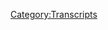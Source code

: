{{Transcript
    | title         = [[45: May 25, 2017]]
    | caption       = [https://knowledgefight.libsyn.com/knowledge-fight-may-25-2017 Listen to this episode on Libsyn]
    | episodeNumber = [[45: May 25, 2017|45]]
    | length        = 02:58:32
}}

{{MessageBox
    | header     = Warning: Bot Generated Content
    | text       = This transcript was automatically generated by transcription software and likely contains many mistakes and misattributions. Please check the audio for definitive quotes, attribution, and context.
    | image      = N3yvass4myg91.webp
    | imagewidth = 50px
    | id         = warning
}}

{{TranscriptBlock
    | name      = Alex Jones
    | timestamp = 00:00
    | text      = Andy in Kansas, you're on the air. Thanks for holding. So Alex, I'm a first time caller. I'm a huge fan. I love your work.
}}

{{TranscriptBlock
    | name      = Dan
    | timestamp = 00:07
    | text      = Hey, everybody, welcome back to knowledge fight. I'm Dan. I'm Jordan. We're a couple of dudes who like to sit around and drink novelty beverages and talk about Alex Jones today on the docket. This is a Jordan pick. What do we got?
}}

{{TranscriptBlock
    | name      = Jordan
    | timestamp = 00:18
    | text      = We have by bubbles si ay ay. Yes. Great. Go ahead and take a sip.
}}

{{TranscriptBlock
    | name      = Dan
    | timestamp = 00:25
    | text      = Oh, yeah, I guess that's what I should do.
}}

{{TranscriptBlock
    | name      = Jordan
    | timestamp = 00:26
    | text      = Yep. While you're doing that, Dan, you know a lot about Alex Jones Drew, and I don't know why you quit drinking. That's the reality of the situation. That's
}}

{{TranscriptBlock
    | name      = Dan
    | timestamp = 00:37
    | text      = a good summation. I don't either quite frankly, this makes me want to get drunk.
}}

{{TranscriptBlock
    | name      = Jordan
    | timestamp = 00:42
    | text      = It's not it's not a I don't know what it tastes like. But bad is definitely whatever it's like.
}}

{{TranscriptBlock
    | name      = Dan
    | timestamp = 00:48
    | text      = It tastes like Crystal Light. Oh, yeah, I can see that. This does not need to deteriorate into a bizarre beverage review podcast. We're here on a mission. We're here to talk about Alex Jones. Guys. We got some exciting announcements.
}}

{{TranscriptBlock
    | name      = Jordan
    | timestamp = 01:02
    | text      = Yes, we do. You have been nonstop telling me about them. But unfortunately, due to the constraints of this podcast, I don't know what any of them goddamn are
}}

{{TranscriptBlock
    | name      = Dan
    | timestamp = 01:10
    | text      = so many texts. Like oh my god. Yeah,
}}

{{TranscriptBlock
    | name      = Jordan
    | timestamp = 01:13
    | text      = I know. You're it's like it's like edging. You're you're you're in a weird porn thing.
}}

{{TranscriptBlock
    | name      = Dan
    | timestamp = 01:19
    | text      = A lot of it is not going to be released right now. God dammit, dad. So I should tell everybody. We are about to embark on an in depth investigation that I have been doing behind the scenes for the last month or so. And our first episode in that investigation will drop tomorrow. However, we recorded it last weekend. Right. So we're still drinking wine on that episode. It's too long.
}}

{{TranscriptBlock
    | name      = Jordan
    | timestamp = 01:44
    | text      = That's That's right. That's right. I forgot about that. But I
}}

{{TranscriptBlock
    | name      = Dan
    | timestamp = 01:47
    | text      = wanted to, I wanted to hold on to it until the investigation got a little bit deeper. And it has and time is of the essence. Okay, because I think disaster is
}}

{{TranscriptBlock
    | name      = Jordan
    | timestamp = 01:56
    | text      = right around the corner in like life or for Alex Jones.
}}

{{TranscriptBlock
    | name      = Dan
    | timestamp = 02:00
    | text      = Alex Jones.
}}

{{TranscriptBlock
    | name      = Jordan
    | timestamp = 02:00
    | text      = I mean, I both I'm assuming
}}

{{TranscriptBlock
    | name      = Dan
    | timestamp = 02:03
    | text      = we'll get into it in depth as we discuss today's episode, which is May 25. Of this year. 2017. That was this Thursday. We're gonna go over all the crazy shit that happened. Alex Jones. He's lost it. Okay, this is fucking over the top. Now that you'll say well, more, you'll see. Okay. Okay, before we get into it. Here's an out of context drop from someone who ends up being a guest on this episode. His name is Larry Nichols. And you'll learn a ton more about him in tomorrow's episode. But just for fun. Here's an out
}}

{{TranscriptBlock
    | name      = Jordan
    | timestamp = 02:35
    | text      = of your edging our crowd to this is total okay. God dammit you tease.
}}

{{TranscriptBlock
    | name      = Dan
    | timestamp = 02:39
    | text      = Here's an out of context drop of something Larry Nichols said on a 2015 appearance of his on the show. I may
}}

{{TranscriptBlock
    | name      = Larry Nichols
    | timestamp = 02:45
    | text      = not know the background but everyone was first lady she would go home on the weekends California. Belinda, Edward Thompson. And some of the others lady decided women and they were they went to a church for witches
}}

{{TranscriptBlock
    | name      = Larry Nichols
    | timestamp = 03:05
    | text      = don't get president that lady that was trying to run from the Senate and sometimes she'd gone to some place where they did. church and worship Satan. I love that.
}}

{{TranscriptBlock
    | name      = Jordan
    | timestamp = 03:22
    | text      = Witches, witches. Witches.
}}

{{TranscriptBlock
    | name      = Dan
    | timestamp = 03:28
    | text      = Even take that away. I had to listen to that clip like 10 times because I'm like, is he saying that Hillary Clinton hung out with people from designing women
}}

{{TranscriptBlock
    | name      = Jordan
    | timestamp = 03:37
    | text      = looked it up? He was saying he was saying that the women from Designing Women well not like
}}

{{TranscriptBlock
    | name      = Dan
    | timestamp = 03:42
    | text      = me Jack Taylor. Okay. Delta Burke,
}}

{{TranscriptBlock
    | name      = Jordan
    | timestamp = 03:45
    | text      = right but
}}

{{TranscriptBlock
    | name      = Dan
    | timestamp = 03:47
    | text      = the producer of designing what is a
}}

{{TranscriptBlock
    | name      = Jordan
    | timestamp = 03:49
    | text      = witch? And and Hillary went to a church, a coven. Right I believe is Thanks Larry.
}}

{{TranscriptBlock
    | name      = Dan
    | timestamp = 03:57
    | text      = Nickel. Fucking right nickels doesn't care about nomenclature.
}}

{{TranscriptBlock
    | name      = Jordan
    | timestamp = 04:00
    | text      = Learn more about watch the craft at least nickel I
}}

{{TranscriptBlock
    | name      = Dan
    | timestamp = 04:04
    | text      = think what he's going on is the lady's last name is Bloodworth I think that's that's what he's gonna
}}

{{TranscriptBlock
    | name      = Jordan
    | timestamp = 04:10
    | text      = open and shut case no I needed
}}

{{TranscriptBlock
    | name      = Dan
    | timestamp = 04:14
    | text      = Bloodworth also, I'd like to before we get started in earnest like to give a shout out to Joe Peters that I don't believe we've given a shout out to yet cheese. This one's going up to you Ryan. I'm a policy wonk. Congratulations, welcome to the team.
}}

{{TranscriptBlock
    | name      = Jordan
    | timestamp = 04:27
    | text      = Welcome aboard Ryan.
}}

{{TranscriptBlock
    | name      = Dan
    | timestamp = 04:29
    | text      = I apologize. I'm doubling back and giving someone a second policy one status but anyway, Jordan,
}}

{{TranscriptBlock
    | name      = Jordan
    | timestamp = 04:36
    | text      = if you do get a second policy walk status we will of course invoice you for the second donate,
}}

{{TranscriptBlock
    | name      = Dan
    | timestamp = 04:41
    | text      = you're obligated to return it of your own volition. We're not going to let you down. So Jordan, yes. I don't even want to tell you anything about what's going to happen. Because I want to watch you discover how seriously fucked up this episode is great. So I'm not gonna give any any context, let's just listen to the first clip. He aligns himself
}}

{{TranscriptBlock
    | name      = Alex Jones
    | timestamp = 05:04
    | text      = with the truth. And it's time for you to choose a side. You're listening to Alex Jones. Ladies and gentlemen, the information I've got showbag is so powerful that I'm gonna go ahead and just air a three minute report by Paul Watson because I catch my breath and collate the information I've got, because it's so important. You gotta be careful this out because of what this country is in a civil war. All right. The White House knows that this country is in a fight for its life. We have Seth Rich info, we have White House info, we have press corps info, we have foreign information on Russia, we have so much debt, it's so huge, much bigger than Watergate. And it's all coming up. I agree after after this break. So we're just gonna go ahead and go to this report from Paul Joseph Watson. That just gives you an idea of the type of trash we're dealing with.
}}

{{TranscriptBlock
    | name      = Jordan
    | timestamp = 06:09
    | text      = Katy Perry, is that's when we go directly to Katy Perry is an idiot.
}}

{{TranscriptBlock
    | name      = Dan
    | timestamp = 06:19
    | text      = It's three but it's a report about fuck you Katy Perry. That's it. Yeah,
}}

{{TranscriptBlock
    | name      = Jordan
    | timestamp = 06:23
    | text      = they hired Paul Joseph Watson to really finally take it to Katy Perry. Is it because they're Taylor Swift Fans? Is that what it is?
}}

{{TranscriptBlock
    | name      = Dan
    | timestamp = 06:30
    | text      = Unfortunately, no, it has nothing to do with the left shark. It's because after the Manchester bombing, she went on a radio show and said that we should all try and love each other and promote unity. And we don't need borders and this sort of thing. Oh, yeah, that does sound stupid. It does sound like well, the borders part is probably unfortunate phrasing. Hey, loving people, not the rest of the rest of it's real strong stuff from Katy Perry. Look, I'm not gonna go to bed for Katy Perry. She seems to be doing a really weird thing these days. Okay, there seems to be acting like a little bit of
}}

{{TranscriptBlock
    | name      = Jordan
    | timestamp = 07:01
    | text      = cares about Katy Perry.
}}

{{TranscriptBlock
    | name      = Dan
    | timestamp = 07:04
    | text      = That's the more important part here. Oh, Carrie, especially when you start your show. Like I've got fucking huge political information that's going it's bigger than Watergate. Now let my London friend talk shit on a pop star.
}}

{{TranscriptBlock
    | name      = Jordan
    | timestamp = 07:15
    | text      = Why? That was the beginning of the show. First words are like, Dude, we gotta get this information. Ready for you? Yeah, we have been fucking sleeping up until this point. But Jack
}}

{{TranscriptBlock
    | name      = Dan
    | timestamp = 07:27
    | text      = in my deck. Yeah.
}}

{{TranscriptBlock
    | name      = Jordan
    | timestamp = 07:28
    | text      = What were you guys doing?
}}

{{TranscriptBlock
    | name      = Dan
    | timestamp = 07:30
    | text      = Yeah. You claims to wake up at like five in the morning. He goes on air at 11. Right. So like, what are you doing for that? Six hours if not correlating this information? I have no fucking idea what we're gonna get into it.
}}

{{TranscriptBlock
    | name      = Jordan
    | timestamp = 07:43
    | text      = Doing for that six hour. We're
}}

{{TranscriptBlock
    | name      = Dan
    | timestamp = 07:45
    | text      = not gonna get to that. I have no idea what we're getting into hyperbaric
}}

{{TranscriptBlock
    | name      = Jordan
    | timestamp = 07:47
    | text      = chamber that he just sits in.
}}

{{TranscriptBlock
    | name      = Dan
    | timestamp = 07:49
    | text      = He does have an elliptical. He talks about that a lot.
}}

{{TranscriptBlock
    | name      = Jordan
    | timestamp = 07:54
    | text      = That's another thing. We should bring five straight hours of elliptical thing.
}}

{{TranscriptBlock
    | name      = Dan
    | timestamp = 07:57
    | text      = All right. Everybody is clowning hard on Alex Jones because there was a before and after picture of him that came out with the Super Male Vitality. Yeah, all the supplements not even just super male. Just all of them. Yeah.
}}

{{TranscriptBlock
    | name      = Jordan
    | timestamp = 08:09
    | text      = It made him turn red, basically. Yeah,
}}

{{TranscriptBlock
    | name      = Dan
    | timestamp = 08:11
    | text      = I argue. He's a little bit more defined. But anyway, everyone has been. Everyone has been tweeting or texting that picture to me, right? Look, I'm sick of it. So here's what I'm gonna do. Starting today, Memorial Day,
}}

{{TranscriptBlock
    | name      = Jordan
    | timestamp = 08:27
    | text      = we're going to have an animation contest. No, over hook. Okay, sorry,
}}

{{TranscriptBlock
    | name      = Dan
    | timestamp = 08:31
    | text      = I am going to take none of Alex Jones of supplements. And I'm going to create before and after pictures of myself, and see if I can get better results than Alex Jones without his supplements.
}}

{{TranscriptBlock
    | name      = Jordan
    | timestamp = 08:43
    | text      = All right. Well, that's the least scientific thing I've ever heard. But Excellent. This will end
}}

{{TranscriptBlock
    | name      = Dan
    | timestamp = 08:47
    | text      = on July 13. And at the end of it, you'll at least get a shirtless picture of me now. Oh, all right. So enjoy that to look forward. Anyway, let's we're kind of fucking getting off track because though, are we? This is a real serious episode. Oh, this episode like they got off track by talking to Katy Perry. Yeah, actually, they do. There's another be real. There's two more special reports later. One of them is from John Baum. And it's all about how Katy Perry is a Satanist. Right. Why are you going after her in two special reports
}}

{{TranscriptBlock
    | name      = Jordan
    | timestamp = 09:23
    | text      = which
}}

{{TranscriptBlock
    | name      = Dan
    | timestamp = 09:24
    | text      = well they say that she is part of the Illuminati and they worship the devil. And then they implicate
}}

{{TranscriptBlock
    | name      = Jordan
    | timestamp = 09:29
    | text      = doesn't worship the devil these days. No, there's a lot of devil worship.
}}

{{TranscriptBlock
    | name      = Dan
    | timestamp = 09:33
    | text      = There Katie Parrish double when they implicate the rock also,
}}

{{TranscriptBlock
    | name      = Jordan
    | timestamp = 09:38
    | text      = well, he's obviously the warlock leader of our devil worshipping covet coven. He makes sense on Saturday Night Live and one of the sketches, double double toil and can you smell what the rock is cooking?
}}

{{TranscriptBlock
    | name      = Dan
    | timestamp = 09:51
    | text      = Are you are you into Satan? It doesn't matter if He was
}}

{{TranscriptBlock
    | name      = Alex Jones
    | timestamp = 10:00
    | text      = gonna give you the Satan's elbow
}}

{{TranscriptBlock
    | name      = Dan
    | timestamp = 10:02
    | text      = becomes the demonic elbow. Yeah. When he was on Saturday Night Live this last week and one of the sketches, he said Hail Satan. And that's what they use as their evidence that maybe the rock is on their team to assault. Yep. Great. Great. Great. Anyway, like I said,
}}

{{TranscriptBlock
    | name      = Jordan
    | timestamp = 10:20
    | text      = although it does make perfect sense that they they get off on Katy Perry because that's what the right wing news has been doing this entire week of just like, and Kushner is clearly committed treason on every other network and they're like, What is it with Katy Perry and Ariana Grande,
}}

{{TranscriptBlock
    | name      = Dan
    | timestamp = 10:37
    | text      = Ariana Grande seems like
}}

{{TranscriptBlock
    | name      = Jordan
    | timestamp = 10:39
    | text      = what is going on here, guys?
}}

{{TranscriptBlock
    | name      = Dan
    | timestamp = 10:42
    | text      = But to be fair to Alex at this point, on the 25th when this episode came out, that specific news about Kushner trying to get the back channel shit going right did not exist not happen. So he doesn't know that. But I think he knows it. Okay, because there is a real sense of urgency in this episode and a real sense of the sky is falling. We got to get out in front of this.
}}

{{TranscriptBlock
    | name      = Jordan
    | timestamp = 11:04
    | text      = We got to get out in front of something. Yeah. And it has to do dark clouds are rising on the horizon.
}}

{{TranscriptBlock
    | name      = Dan
    | timestamp = 11:10
    | text      = And the only man that can save them is our propagandist in chief. Jerome Corsi,
}}

{{TranscriptBlock
    | name      = Jordan
    | timestamp = 11:15
    | text      = fucking corsi horsey, I've
}}

{{TranscriptBlock
    | name      = Alex Jones
    | timestamp = 11:17
    | text      = known coercing coming on 14 years. He's got three number one New York Times Best Selling political, he changed the course of at least one election. The guy does not make stuff up. That's why he's so hated by the left is how the globalist want to try to keep him out of the White House press briefings, which they've been unsuccessful to do, because they don't want somebody that's been friends with Trump for 44 years. As somebody who's had dinner with Trump many times, including last year. And who was at a dinner event with Mike Pence just last week, they don't like being on the press questions, and then all the other phony reporters that are in there. They will be shown up as the frauds they are. That's why they say he's fake news. That's why they say we're Fake news is because they're the fake news. We're going to document that today.
}}

{{TranscriptBlock
    | name      = Dan
    | timestamp = 12:18
    | text      = They don't. But the the thing that I was trying to get out there was that you should not be in the press corps. If you're personal friends with the President.
}}

{{TranscriptBlock
    | name      = Jordan
    | timestamp = 12:27
    | text      = It's usually a bad idea. We should have like an adversarial press corps. Yeah. It seems like though the way that we would, you know, have the most success in holding our institutions accountable. I as opposed to just putting a bunch of Trump's buddies. Yeah, yeah. Aleksei Trump, they don't want him in there because he's known him for 58 Trump. Breaking question from Infowars. How do you feel about dogs? Do you like dogs?
}}

{{TranscriptBlock
    | name      = Dan
    | timestamp = 12:55
    | text      = You remember that time we hung out 22 years ago, when I was 58.
}}

{{TranscriptBlock
    | name      = Jordan
    | timestamp = 12:58
    | text      = Trump? pressing question. You got? You got that? 20 bucks. I want.
}}

{{TranscriptBlock
    | name      = Dan
    | timestamp = 13:07
    | text      = This is on the record. Would you like to come to my lake house again? Yeah, that's crazy. That's like, I mean, you You're right. You do want an adversarial press. But I think maybe the ideal situation is a, like, respectful, friendly, jocular enemies. You know, like, I don't think it's good for people to be yelling at each other or things like that. Okay. But I do think that, you know, you, you can have like, curses. You know, like, that sort of thing. You got me again.
}}

{{TranscriptBlock
    | name      = Jordan
    | timestamp = 13:39
    | text      = Your level of anger is a Dudley do Right, correct. Yes. That's what you're talking about.
}}

{{TranscriptBlock
    | name      = Dan
    | timestamp = 13:43
    | text      = Yeah. Road Runner wily. Coyote. Gotcha, gotcha.
}}

{{TranscriptBlock
    | name      = Jordan
    | timestamp = 13:45
    | text      = All right. I have I have a large question. I'm gonna
}}

{{TranscriptBlock
    | name      = Dan
    | timestamp = 13:50
    | text      = have a medium answer. So so
}}

{{TranscriptBlock
    | name      = Jordan
    | timestamp = 13:54
    | text      = we're all unhappy about corsi being in the press
}}

{{TranscriptBlock
    | name      = Dan
    | timestamp = 13:57
    | text      = briefing big time. But again, it's a weekly pass. Now I
}}

{{TranscriptBlock
    | name      = Jordan
    | timestamp = 14:00
    | text      = have a question. And that is, what is the bad thing that could happen there? Do you know what I'm saying? Like, I know he's there. Yeah. And my question is, so
}}

{{TranscriptBlock
    | name      = Dan
    | timestamp = 14:14
    | text      = Well, here's one of the problems. Yes, he's going to use the credibility that comes along with being in the White House press corps in order to boost bullshit that he would have just made up earlier. What
}}

{{TranscriptBlock
    | name      = Jordan
    | timestamp = 14:25
    | text      = credibility? Credibility could Infowars suddenly received by being in the White House press briefing? I think it's I think it's a disappointment to do. But I don't think it's like, I don't think you can do any damage. You're
}}

{{TranscriptBlock
    | name      = Dan
    | timestamp = 14:37
    | text      = looking at this wrong, okay, you're looking at this wrong because you're using the real world. Oh, you need to look at this through the prism of people who are inclined to or already believe Infowars might be real, okay. Those people it's going to, it's going to really reinforce a lot of the lies and the fictitious narratives that they push that he has that proximity to power the internet proximity to the official shit. That is going to give him a lot of leeway. Now leeway is not the right word now, it'll just it'll it'll boost things for him. Okay. I think.
}}

{{TranscriptBlock
    | name      = Jordan
    | timestamp = 15:13
    | text      = I don't know. I don't see I don't see anybody who is well, one, I don't see a positive or negative out of the press briefings other than sometimes we get to laugh at how just wildly input incompetent and impotent Sean Spicer is
}}

{{TranscriptBlock
    | name      = Dan
    | timestamp = 15:31
    | text      = and how so close to attractive Sarah Huckabee saying, Oh, so
}}

{{TranscriptBlock
    | name      = Jordan
    | timestamp = 15:34
    | text      = close. Oh, if she were attractive, man, the fact that she's brilliant.
}}

{{TranscriptBlock
    | name      = Dan
    | timestamp = 15:39
    | text      = That would really matter. We're making fun of Alex not? Because you didn't hear that.
}}

{{TranscriptBlock
    | name      = Jordan
    | timestamp = 15:43
    | text      = Alex is a prick who
}}

{{TranscriptBlock
    | name      = Dan
    | timestamp = 15:46
    | text      = I agree. I agree with you. In terms of the press briefing stuff. It's not really that bad except for the possibility of disruption. But I mean, who cares? Even at that point,
}}

{{TranscriptBlock
    | name      = Jordan
    | timestamp = 15:54
    | text      = exactly. The I think that that would actually just be kind of funny. You know, how when
}}

{{TranscriptBlock
    | name      = Dan
    | timestamp = 15:58
    | text      = someone walks around with like fake metals and stuff like that, it's called me and like,
}}

{{TranscriptBlock
    | name      = Jordan
    | timestamp = 16:03
    | text      = at work the Department of Homeland Security guy now. Yeah, it's
}}

{{TranscriptBlock
    | name      = Dan
    | timestamp = 16:07
    | text      = called Stolen Valor. And it's a really, really undignified and insulting thing to do, because you're basically taking away from and minimizing what soldiers do. Yeah. I think that there is a journalistic version of that there's a stolen journalism or whatever. Sure, that could be applied to corsi because of his proximity to the actual press. Okay, so
}}

{{TranscriptBlock
    | name      = Jordan
    | timestamp = 16:31
    | text      = your theory is that this is going to give him legitimacy in the eyes of the people who believed 3 million immigrants voted in the last election, but don't necessarily believe all of Infowars. Now, they're kind of because they're already out in that bullshit of like, why couldn't 3 million immigrants have voted that kind of a thing. So if they if he gets even that little bit more of a modicum of credibility? They're much more likely to take info war seriously, or as before, they weren't necessarily on board. Let
}}

{{TranscriptBlock
    | name      = Dan
    | timestamp = 17:02
    | text      = me even take it a step further. I do agree with that. But let me even say that there are people who just aren't really engaged with what Infowars is, they aren't really aware of it as an institution. Yeah. So they're the it's the normalization to the comes from it. There is like oh, I mean, Jerome Corsi is amazing. He's a real journalist. He's there people who've never looked into things at all right? It gives automatic credibility to someone who absolutely doesn't deserve it. But anyway, look, that conversation is good. I don't I don't know. I think it's bad, but you're right. There are parts of it that like hey, who cares? Yeah, my bigger thing is a it's gonna wear off anyway. I mean, not going to be there forever. Right. But shit is getting real. Yes, you need to know that. I do need to know that. And here. This is the this is the sort of thing that Jerome Corsi can pull when he has White House credentials. And it's pretty fucked up. Okay.
}}

{{TranscriptBlock
    | name      = Alex Jones
    | timestamp = 18:02
    | text      = But just to understand this
}}

{{TranscriptBlock
    | name      = Jordan
    | timestamp = 18:08
    | text      = pa
}}

{{TranscriptBlock
    | name      = Alex Jones
    | timestamp = 18:09
    | text      = corsi is very credible. And corsi has proven he's credible news. And I got off the phone with him this morning. And for the first time and 1415 years knowing him. He said, you can tell people if I get killed over the weekend that it was XY and Z. And you're going to need this person. What about one who's in the legislative branch? If I am killed, they have the data. Somebody and I will come on your broadcast Tuesday and I will break it all if I have not been authorized to do so until Tuesday. And then he told me four bombshells two of which I can begin to give you the other two I can't wait for the first time no one corsi 14 years. He's never been dramatic like this. He said, If they kill me. He said, listen, Alex, this is very dangerous, you need to be very careful as well. And then he filled me on some of the stuff going on behind the scenes. There is a war in this country. This is not just an information war. It's already hot. And the Democrats and the globalists, they mean to totally take this country down
}}

{{TranscriptBlock
    | name      = Dan
    | timestamp = 19:23
    | text      = that sort of thing would not fly nearly as well from a blogger let's say Okay, someone who doesn't have suppose Id official access right to government inner workings and stuff like that
}}

{{TranscriptBlock
    | name      = Jordan
    | timestamp = 19:38
    | text      = that now now I see that much more clearly. Yeah, because based on based on that little
}}

{{TranscriptBlock
    | name      = Dan
    | timestamp = 19:44
    | text      = by the way I'm gonna feel like a huge asshole Jerome Corsi dies this weekend I
}}

{{TranscriptBlock
    | name      = Jordan
    | timestamp = 19:48
    | text      = am not I'm gonna be like fuck yeah I fuck Jerome Corsi he's that
}}

{{TranscriptBlock
    | name      = Dan
    | timestamp = 19:52
    | text      = will definitely fuck him but like, if, by some weird coincidence, he ends up dying. I will have a Got on my face for sure okay but I think that this is absolutely part of his we need to create a propaganda now
}}

{{TranscriptBlock
    | name      = Jordan
    | timestamp = 20:08
    | text      = Do you actually think corsi said any of that bullshit? Yeah, okay.
}}

{{TranscriptBlock
    | name      = Dan
    | timestamp = 20:13
    | text      = I thought corsi met him and Alex collaborated on
}}

{{TranscriptBlock
    | name      = Jordan
    | timestamp = 20:16
    | text      = creating this narrative not like actually actually say any of that bullshit.
}}

{{TranscriptBlock
    | name      = Dan
    | timestamp = 20:21
    | text      = Maybe he did. Maybe he did though because as we're discovering Alex is very malleable himself. Yeah, there are a lot of people who are very good at manipulating Alex to do what they want him to achieve their ends right and it's entirely possible. Of course he just realized I'm gonna freak Alex out because then he'll do exactly what I wanted to do. It's possible
}}

{{TranscriptBlock
    | name      = Jordan
    | timestamp = 20:42
    | text      = he is just fucking with him he's just not I want to live in a better world where of course he is just like, God once a month. I'm just gonna make Alex feel like everything is fucking insane.
}}

{{TranscriptBlock
    | name      = Dan
    | timestamp = 20:53
    | text      = You know what I you know what I bet is even more likely. Jerome Corsi is like fuck, I'm boring. I am so boring. Alex clearly likes Mike Cernovich so much more than me. keeps talking about loving Rapoport. I have to create a meme. What am I gonna do? Okay, I'll pretend that I'm deep throat or some shit.
}}

{{TranscriptBlock
    | name      = Jordan
    | timestamp = 21:10
    | text      = Yeah. So So if he dies over the weekend, once again, I'll feel like an asshole. One. Why would he be killed over the weekend? Well, because he
}}

{{TranscriptBlock
    | name      = Dan
    | timestamp = 21:19
    | text      = has clearance to release this information on Tuesday.
}}

{{TranscriptBlock
    | name      = Jordan
    | timestamp = 21:23
    | text      = Well, if you're afraid of dying over the weekend, your move is to release it early. That's that's your move. Yeah, but why would you not why would you not release it early? Here's once you release it. Why would they kill you?
}}

{{TranscriptBlock
    | name      = Dan
    | timestamp = 21:37
    | text      = Here's the big spoiler. None of this is real information. Okay, none of this is real. Okay. But
}}

{{TranscriptBlock
    | name      = Jordan
    | timestamp = 21:44
    | text      = yeah, unless he dies over the weekend and we find out on Tuesday.
}}

{{TranscriptBlock
    | name      = Dan
    | timestamp = 21:47
    | text      = If he dies over the weekend, I got one suspect for you. And it's Rapoport hiding in the bushes. I like it.
}}

{{TranscriptBlock
    | name      = Jordan
    | timestamp = 21:55
    | text      = We're gonna release our own version of clue. That's just the Infowars people. Rappaport in the bushes with the battering?
}}

{{TranscriptBlock
    | name      = Dan
    | timestamp = 22:04
    | text      = No, he is a psychotropic drugs. Yeah. They're a weapon.
}}

{{TranscriptBlock
    | name      = Jordan
    | timestamp = 22:08
    | text      = He actually convinces you to kill yourself.
}}

{{TranscriptBlock
    | name      = Dan
    | timestamp = 22:10
    | text      = Yeah. Paul Joseph Watson in London with snark that too. All right. Maybe kill myself with transphobia. Yeah. So yeah, my position on it is this is a load of hooey. And what have you and we'll we'll see what the information is, as the episode goes on. But I think this is this is a straight meme on the part of Jerome Corsi. And I predict strongly that come Tuesday, there will be nothing big. And I think that this is probably a PR stunt.
}}

{{TranscriptBlock
    | name      = Jordan
    | timestamp = 22:47
    | text      = That's exactly what people said about December 12 2012. That's exactly what they said,
}}

{{TranscriptBlock
    | name      = Dan
    | timestamp = 22:54
    | text      = sold a lot of Mayan calendars.
}}

{{TranscriptBlock
    | name      = Jordan
    | timestamp = 22:56
    | text      = And, you know, that worked out.
}}

{{TranscriptBlock
    | name      = Dan
    | timestamp = 22:59
    | text      = Certainly the world ended. That's all I got.
}}

{{TranscriptBlock
    | name      = Jordan
    | timestamp = 23:03
    | text      = Maybe the world did. And maybe that was just the beginning of the rise of fascism in our country, that argument
}}

{{TranscriptBlock
    | name      = Dan
    | timestamp = 23:09
    | text      = center that that argument could be made. We're certainly living in a much worse place.
}}

{{TranscriptBlock
    | name      = Jordan
    | timestamp = 23:13
    | text      = Climate change is coming ever closer. Sure.
}}

{{TranscriptBlock
    | name      = Dan
    | timestamp = 23:16
    | text      = When did GamerGate start? Was that on December? Anyway, December 21. This next clip, Alex does his first in a very long string that goes almost the entire episode of teasing, what he's about to tell you about Yes, he does not want to get to it. You and
}}

{{TranscriptBlock
    | name      = Jordan
    | timestamp = 23:35
    | text      = Alex are have so much in common broadcast wise, but it's so frustrating for you to be like, all he does is tease people about what's coming in the future. And I'm sitting here staring at you like fucking tell me what's going on.
}}

{{TranscriptBlock
    | name      = Dan
    | timestamp = 23:48
    | text      = I'm not trying to tease anybody though. It's just the structure of how these episodes have to be laid out. Right? Go back to the past today. Anyway, that might be a teaser. Anyway, here's Alex playing the game that he and I love to play
}}

{{TranscriptBlock
    | name      = Alex Jones
    | timestamp = 24:03
    | text      = show at the bottom of the hour, I'm gonna get to that note. Just get to it now. I had about a 20 minute conversation with him this morning driving into work. And then ever since I got here, I had trouble focusing on all the other news you know, it's very very important and extremely illustrative of what we're facing because of the Intel he was breaking down to the My God here. I want to draw your head some similar info but not directly from the source source is dealing with one of the very same topics so Wait, where did he get it? And I separately went did my research and confirmed that this whole thing stinks to high heaven. But let's just say they got their ducks in a row before they killed Seth Rich. That's only part of Oh, fuck you. Damn it.
}}

{{TranscriptBlock
    | name      = Dan
    | timestamp = 24:55
    | text      = So that's a big part of what the news that Jerome Corsi is going to break down About Seth Rich, that's one of the big things that it's about. God dammit. And as Alex tells what the big news is, a lot of it is stuff that I know originated on 4chan posts, of course. So it's a lot of stuff that is not really not even close to true. No. And a lot of it is actually fully discredited, discredited already, of course, it's really undignified, and I think that this is a desperation move on Alex's part, which we'll get to in a little bit, okay, why he's so desperate. It's actually fairly interesting. Okay, what do you have to do with Alex Jones is when
}}

{{TranscriptBlock
    | name      = Jordan
    | timestamp = 25:35
    | text      = we get to it at the bottom of the hour,
}}

{{TranscriptBlock
    | name      = Dan
    | timestamp = 25:37
    | text      = we will, whatever the clip gets here is when it gets here. biatch. Now, listen, here's the thing. Whenever you're listening to Alex Jones, you kind of have to read between the lines a little bit. Like the tone of this episode is Jerome Corsi might die this weekend. We have big news. I'm gonna get to some of it, but the rest of it I'm not cleared to give Intel, you know, Tuesday, and of course, he dies. I know who did it. We all know, you know, blah, blah, blah, all that sort of stuff. It's very desperate. It's very immediate. It's very Oh, shit. Okay. And when you hear stuff like that, it's not because that's the truth. It's because something else is going on behind the scenes. That is making Alex freak the fuck out. Okay, and I think I know what it is.
}}

{{TranscriptBlock
    | name      = Jordan
    | timestamp = 26:23
    | text      = So if if they're doing it for like this surprise reveal on Tuesday. Yeah. And he's building up this whole like, Oh, we got such big information. We can't really sit one. Do you think Alex is going to kill? Of course.
}}

{{TranscriptBlock
    | name      = Dan
    | timestamp = 26:39
    | text      = That's why I said Rapoport might be in the bush. We need to record in the bush is worth two
}}

{{TranscriptBlock
    | name      = Jordan
    | timestamp = 26:44
    | text      = in them, guys. If course he dies over the weekend. We know Alex did it. That's the first thing we know. Wow. And also that just that just means he's setting it up for the counter narrative for something that he does think is gonna go down on Tuesday, right? No, no, no. Okay.
}}

{{TranscriptBlock
    | name      = Dan
    | timestamp = 27:00
    | text      = I don't so why are we why are we playing
}}

{{TranscriptBlock
    | name      = Jordan
    | timestamp = 27:02
    | text      = this this bullshit game of he's gonna die over the weekend today.
}}

{{TranscriptBlock
    | name      = Dan
    | timestamp = 27:06
    | text      = Because it's, it's severe. That's why it's shocking. It's the sort of thing that Alex thinks is going to get a lot of attention and drive traffic, right. And there's a reason he needs to do that. Which is what I'm gonna get to. Okay, part of it. I'm gonna get to it.
}}

{{TranscriptBlock
    | name      = Jordan
    | timestamp = 27:23
    | text      = I think I know, I think I might have sussed out what we're talking about,
}}

{{TranscriptBlock
    | name      = Dan
    | timestamp = 27:26
    | text      = you know, you probably know half of it. There's another half that brings everything in.
}}

{{TranscriptBlock
    | name      = Jordan
    | timestamp = 27:30
    | text      = So you're saying I don't know the half of it. You do know that.
}}

{{TranscriptBlock
    | name      = Dan
    | timestamp = 27:33
    | text      = So he does not get into the information that he has to give out at this point. He's just teased it. Let you know that part of it has to do with Seth Rich, but before he gets to the information, he has to get on a fucking ridiculously long tangent of very, like stringing along a bunch of nonsense. He's pretty mad still about the Ariana Grande concert course as we as we've already seen, he's really trying to take the piss out of Katy Perry. And here, he really just wants to complain
}}

{{TranscriptBlock
    | name      = Jordan
    | timestamp = 28:01
    | text      = about old white men taken down young popstars It's a tale as old as time
}}

{{TranscriptBlock
    | name      = Dan
    | timestamp = 28:06
    | text      = he wants to complain about some Muslims that were demonstrating in London, there have been some Muslims for peace marches. There have been some anti Islamophobia, gatherings, right demonstrations
}}

{{TranscriptBlock
    | name      = Jordan
    | timestamp = 28:19
    | text      = coming together filled with hope and healing and response to this negative horrifying tragedy that happened to them largely, of course, he would be against that. Well,
}}

{{TranscriptBlock
    | name      = Dan
    | timestamp = 28:29
    | text      = what he's decided to glom on to is that they found a there's a video and there's a picture of a lady who's wearing a shirt that says love. And the the letters of love are made up of weapons. So like the OH is a grenade. It's a little bit weird. That
}}

{{TranscriptBlock
    | name      = Jordan
    | timestamp = 28:45
    | text      = is a very ambiguous shirt.
}}

{{TranscriptBlock
    | name      = Dan
    | timestamp = 28:47
    | text      = It's very strange. She
}}

{{TranscriptBlock
    | name      = Jordan
    | timestamp = 28:48
    | text      = should have there should be like an explanation for that for what that shirt is trying to say.
}}

{{TranscriptBlock
    | name      = Dan
    | timestamp = 28:53
    | text      = Maybe it's on the back.
}}

{{TranscriptBlock
    | name      = Jordan
    | timestamp = 28:54
    | text      = Is it love guns? Is it guns are love is if I'm
}}

{{TranscriptBlock
    | name      = Dan
    | timestamp = 28:58
    | text      = looking at it, my artistic export, the only thing I can love is guns. Well, that's one way to look at it. My explanation would be it's a juxtaposition of these tools of killing, making up the word love. I think my interpretation would be it's supposed to shock you into realizing these things aren't loving. That's my feeling on it. I don't know. I can't say
}}

{{TranscriptBlock
    | name      = Jordan
    | timestamp = 29:22
    | text      = so. Our next t shirt is the faces of everybody at Infowars organized into love no spelling truth. Ah, there we go.
}}

{{TranscriptBlock
    | name      = Dan
    | timestamp = 29:31
    | text      = But the look, I don't want to defend this lady's shirt. I have no idea what the intention of it was. Like we said there's interpretations you can make. But Alex is really mad about it.
}}

{{TranscriptBlock
    | name      = Alex Jones
    | timestamp = 29:41
    | text      = But we have the video of Muslim women wearing shirts that have hand grenades on them and machine guns of course and saying you may or may not be Islamic phobic or we're gonna strike back and other Muslim men saying they're not ashamed. They're not going to apologize for what happened because they didn't do it. extremely arrogant people No. But when the left gets some crazy white guy, you know that they can go after and I agree they should go after him like Dylann Roof, going into a black church and killing nine people. Every white person on earth is guilty for it. Every Christian is guilty. Every gun owner is guilty. But when people show up at Halloween costumes, with hoods over their heads with hand grenades, and machine guns on their shirts
}}

{{TranscriptBlock
    | name      = Alex Jones
    | timestamp = 30:32
    | text      = they start saying You better watch what you say about Muslims or else mind blowing,
}}

{{TranscriptBlock
    | name      = Jordan
    | timestamp = 30:39
    | text      = it is does he think? Just just regular like Muslim garb is Halloween costumes? Yeah.
}}

{{TranscriptBlock
    | name      = Dan
    | timestamp = 30:45
    | text      = What do you think? Yeah, that's how He's insulting other cultures. Yeah.
}}

{{TranscriptBlock
    | name      = Jordan
    | timestamp = 30:49
    | text      = All right. Wonderful. Wonderful. I'm glad that I'm glad that we got there.
}}

{{TranscriptBlock
    | name      = Dan
    | timestamp = 30:53
    | text      = Now. Here's what's fun. He brings up Dylann Roof. tomorrow's episode of our show is going to go back to the exact day of the Charleston shooting which was actually an accident that we ended up covering that you can see what Alex said on that day.
}}

{{TranscriptBlock
    | name      = Jordan
    | timestamp = 31:09
    | text      = Yeah, it's not it's not great. I wouldn't recommend he bring up Dylann Roof cuz if you listen to his words, which they're not good, yeah, not good. But
}}

{{TranscriptBlock
    | name      = Dan
    | timestamp = 31:19
    | text      = the other thing is that even back then no one was blaming all white people for the attack. No one was blaming gun owners for it. The arguments that people were having are blaming,
}}

{{TranscriptBlock
    | name      = Jordan
    | timestamp = 31:28
    | text      = blaming guns and white supremacy
}}

{{TranscriptBlock
    | name      = Dan
    | timestamp = 31:31
    | text      = well, but even beyond that, they were saying that this is part of our culture, the part of the racism that underlies a lot of people, you know, it's, it is systemic, and it is an issue. It's not all white people's fault. But white people are behooved to look at these things and these beliefs that sometimes were unaware that we carry right that was the conversation that happened and with
}}

{{TranscriptBlock
    | name      = Jordan
    | timestamp = 31:53
    | text      = licitly support what he did yeah, we can we can explicitly say oh, we condemn Dylann Roof and all that stuff. But if you're still part of the system that props this kind of thing up still maintains an environment that not only like allows it but in fact nurtures it. Yeah, that all right community which Alex Jones is absolutely a part of the Stormfront the Nazi bullshit to people were fucking murdered. Yep. Their throats slashed by this alt right bullshit fucker, this white supremacist who is just like, it's it's stuff that they're creating. It's stuff that they are making happen. They are absolutely part of the system that nurtures this ideology.
}}

{{TranscriptBlock
    | name      = Dan
    | timestamp = 32:36
    | text      = Oh, and a big part of that is the mentality that he expressed in that last clip, when he was saying like, these Muslim men won't apologize for the thing. Like, do you realize in next sentence, the exact next sentence, you're saying that you're mad that everyone
}}

{{TranscriptBlock
    | name      = Jordan
    | timestamp = 32:52
    | text      = expects you to apologize for the same way you expect for Charles Muslims that Yeah,
}}

{{TranscriptBlock
    | name      = Dan
    | timestamp = 32:57
    | text      = at the same time, no one has to apologize for Charlson. They asked you to examine culture. Yeah, that's what they asked you to do. And you were so offended by the idea of having to be like, Why do I have to be made felt feel to feel bad? Why why what? Why do they
}}

{{TranscriptBlock
    | name      = Jordan
    | timestamp = 33:10
    | text      = have to be made to feel bad? Well,
}}

{{TranscriptBlock
    | name      = Dan
    | timestamp = 33:12
    | text      = that's an interesting argument.
}}

{{TranscriptBlock
    | name      = Jordan
    | timestamp = 33:14
    | text      = That is an interesting argument. Alex
}}

{{TranscriptBlock
    | name      = Dan
    | timestamp = 33:15
    | text      = is incapable of doing the one to one math. It's literally one divided by one. It's one times one is one plus one is the easiest math to do. And because they're brown, he is fucking unwilling to do it. And it's insanity.
}}

{{TranscriptBlock
    | name      = Jordan
    | timestamp = 33:30
    | text      = We call it Fox News geometry. One does not equal one.
}}

{{TranscriptBlock
    | name      = Dan
    | timestamp = 33:33
    | text      = One sometimes does not equal one when it's point 9999 repeating Hello, how you doing? This next clip?
}}

{{TranscriptBlock
    | name      = Jordan
    | timestamp = 33:40
    | text      = I think you're three thirds wrong on that?
}}

{{TranscriptBlock
    | name      = Dan
    | timestamp = 33:42
    | text      = I don't know. Anyway, this next clip has more to do with Ariana Grande in specific and then gets into the relationship between Islam and the globalists.
}}

{{TranscriptBlock
    | name      = Alex Jones
    | timestamp = 33:55
    | text      = Even though a Muslim, working with accomplices has now come out with a coordinated strike with sophisticated weapon. Despite all of that, despite the fact that that person would have killed her if he could have she still won't criticize orthodox Islam or suicide bombers because that's not the end thing to do. Because the left must prop up Islam and must say it's loving and peaceful and helpful and compatible because it's the shadow army for their takeover of the West Oh compatible. The open free society by the so called left that hates open free societies that wants to ban free speech that wants to ban conservatives and libertarians and nationalists off Google off Twitter or Facebook. They're authoritarians and they see a friend in the enemy of their enemy. The enemy of my enemy is my friend. They like the Arabic saying they're dirtbags. All right, their cow cuts. But maybe they really are the alphas the Alpha cancer the Alpha parasite because we won't do anything about it
}}

{{TranscriptBlock
    | name      = Jordan
    | timestamp = 35:02
    | text      = you fucking talking
}}

{{TranscriptBlock
    | name      = Dan
    | timestamp = 35:04
    | text      = about you just screamed over the most scary part. He said at the end, we won't do anything about it. We won't do anything about them. Ah,
}}

{{TranscriptBlock
    | name      = Jordan
    | timestamp = 35:11
    | text      = we won't do anything about them. I thought that phrasing
}}

{{TranscriptBlock
    | name      = Dan
    | timestamp = 35:12
    | text      = is specifically like, what are you gonna do about them? Yeah, what are you gonna do? Are you gonna outlaw their free speech? The thing that you say people are trying to do to you? Which I don't think anyone is? Or are you talking about killing them? What do you
}}

{{TranscriptBlock
    | name      = Jordan
    | timestamp = 35:27
    | text      = from start to finish? That whole thing is just bullshit. No. Defending suicide bombers? No one, no one well, maybe
}}

{{TranscriptBlock
    | name      = Dan
    | timestamp = 35:35
    | text      = some people but not the least. I
}}

{{TranscriptBlock
    | name      = Jordan
    | timestamp = 35:37
    | text      = mean, you can empathize with the suicide bomber. Sure, but I think that's, I think that's very much something that we should do. If you want to know why people are suicide bombing, you should empathize with them and figure out oh, wait, your suicide bombing? Because you have no fucking hope. Because everybody's fucking being murdered. And
}}

{{TranscriptBlock
    | name      = Dan
    | timestamp = 35:55
    | text      = that's what brought you into this exact race and destructive ideology. And
}}

{{TranscriptBlock
    | name      = Jordan
    | timestamp = 36:00
    | text      = you have this fucking you know what helplessness and you feel like you're marginalized, you know, feel like nobody cares about you. And so you find these extremist groups who support you, and maybe your family isn't there for you. So you, you know, kind of project a family ideology onto these people. And they, they utilize that to force you to do things that maybe otherwise you wouldn't do. I don't think anybody would ever relate that to any kind of white nationalist, or even movement, even Infowars.
}}

{{TranscriptBlock
    | name      = Dan
    | timestamp = 36:37
    | text      = I think that I just sort of had a flash of like, there's a decent chance that Alex can't wrestle with that empathy for people situations that get them into extremism, because he's a psychopath. Well, because No, actually, because strategically, it would be against his goals, because he would have to then recognize that he does some of that himself, right. Like, a lot of the people that follow him, are the same sort of marginalized folk, right? And all he does is filled their heads with lies, and bullshit narratives, that if they repeat to other people, disconnect them even further, right? Because like, if you and I were just casual friends, and I came up to you, and I started spouting Infowars. Shit, we wouldn't be friends. No, that would make it very hard to connect with, quote, unquote, normal people, right? as normal as you and I are, which is not total. I
}}

{{TranscriptBlock
    | name      = Jordan
    | timestamp = 37:31
    | text      = mean, yeah, by isolating people, you only bring them more into the fold as you're the only person that they can trust and
}}

{{TranscriptBlock
    | name      = Dan
    | timestamp = 37:38
    | text      = you make these sweeping pronouncements on your show about how we're the smart people. Everyone else is dumb, right? It's maybe he doesn't use family so much. But he does talk about how important family is he still reinforces a lot of that like Toretto from the Fast and the Furious not quite as much but not quite as much as easily. Yeah, I think he I think he would have to wrestle with the fact that he does that. And then of
}}

{{TranscriptBlock
    | name      = Jordan
    | timestamp = 38:05
    | text      = course it is it is absolutely perfect for him to set himself up as the good guy versus the evil guy. Yeah. So you want to inspire those kind of us versus them mentalities and they are a perfect boogey man because they are your you know, black mirror.
}}

{{TranscriptBlock
    | name      = Dan
    | timestamp = 38:22
    | text      = So basically what I want to know is do you think that Muslims are the shadow army for the globalists?
}}

{{TranscriptBlock
    | name      = Jordan
    | timestamp = 38:28
    | text      = Hmm I don't know. Are they are they are they the shadow army for the globalist
}}

{{TranscriptBlock
    | name      = Dan
    | timestamp = 38:35
    | text      = I'm gonna go with the big no on that one.
}}

{{TranscriptBlock
    | name      = Jordan
    | timestamp = 38:36
    | text      = I'm gonna go big no gonna go with that. It would be a big army. There's like several billion Muslims in the
}}

{{TranscriptBlock
    | name      = Dan
    | timestamp = 38:41
    | text      = planet. Yeah, but we're gonna learn that Muslims are killing millions of Muslims every year. Is that a shadow army for the globalist I don't know, but it's also a very unscientific statistic keeping. Anyway Alex is gonna get to this big news.
}}

{{TranscriptBlock
    | name      = Alex Jones
    | timestamp = 38:53
    | text      = All right, I'll get to the big news I've been mentioning in the next segment that I'm going to continue on with the incredible response by the Muslims everywhere celebrating the attack in Manchester,
}}

{{TranscriptBlock
    | name      = Dan
    | timestamp = 39:05
    | text      = I blew it he didn't get to the big news. That was just another tease. So again, he pretends that people are celebrating when a lot of the times they were peaceful demonstrations and celebrating that you can see pictures up of like Muslims for peace most Muslims love Manchester marches and stuff like that right? Basically the exact opposite of what he's what he's pitching
}}

{{TranscriptBlock
    | name      = Jordan
    | timestamp = 39:27
    | text      = just the entire idea is so frustrating but once again they by by their very reaction they do feel a need to apologize for you know, basically their religion there. Yeah, what else? What else could you possibly be responding to? If you have to have a peace march? Like you don't see after this fucker? yesterday? Yeah. You don't see white people marching in Portland going like, Hey, by the way, we're sorry. You know, by the way, we still believe in love. We still believe in truth. Yeah, we're not your enemy. Yeah, you don't I have to do that. That's that white privilege that is is part of the the system fake
}}

{{TranscriptBlock
    | name      = Dan
    | timestamp = 40:05
    | text      = news. Fair enough white privilege is fake news fake news.
}}

{{TranscriptBlock
    | name      = Jordan
    | timestamp = 40:08
    | text      = I didn't commit that crime so I'm not on the hook for Muslims committed that crime so every Muslim is on the hook for it
}}

{{TranscriptBlock
    | name      = Dan
    | timestamp = 40:17
    | text      = because they're incompatible. But you know who is compatible? Apparently that neo Nazi fuck who slashed two people's throats and Portland? He's just fine. He must be compatible. God dammit. Yeah, that guy looked into him a little bit. Wild stuff. Yeah, wild stuff. Nazi people had posted a bunch of his like Facebook posts and like message board stuff and he just seems to have no coherent philosophy other than like being really angry. Yeah,
}}

{{TranscriptBlock
    | name      = Jordan
    | timestamp = 40:42
    | text      = he's a lunatic. He's a lunatic who got his chance to be a fucking lunatic. Yeah,
}}

{{TranscriptBlock
    | name      = Dan
    | timestamp = 40:47
    | text      = basically, that's what it was pictures of him like Zeke hailing at a free speech rally recently. It's boy, we're in deep.
}}

{{TranscriptBlock
    | name      = Jordan
    | timestamp = 40:54
    | text      = If he if he had been if he had been raised in Ireland, he would have been part of the IRA. Like, that is a guy who is a fucking insane person. Just he's a gun. Yeah, he's a gun waiting to be fired.
}}

{{TranscriptBlock
    | name      = Dan
    | timestamp = 41:05
    | text      = He's probably too crazy really to fit in with any of the militias and stuff here even Yeah, which is saying something. Anyway, Alex has had a revelation. He said, he's had a big breakthrough that he wants to get to before he gets to the Real News that may or may not be responsible for Jerome Corsi, his death. God
}}

{{TranscriptBlock
    | name      = Jordan
    | timestamp = 41:21
    | text      = dammit, we're really taking our time to get to the real news that may or may not be responsible for Jerome Corsi.
}}

{{TranscriptBlock
    | name      = Dan
    | timestamp = 41:27
    | text      = Absolutely. He's figured out what's going on with the Russia stuff. Okay, he's gonna lay it out for you.
}}

{{TranscriptBlock
    | name      = Alex Jones
    | timestamp = 41:33
    | text      = I have a stack of news here. And I figured out what they're doing. They recycle stories every few weeks thinking you have no memory, they put out the same fake story over and over again, Brian. Do the Attorney General when he was a senator in pull out and didn't fill out all the forms about any foreign nationals he met with. And then at the bottom of the article, it says US senators are exempt from that, because they meet with foreign dignitaries as part of their job. And there are a separate branch of government from the executive. And then it gets to the whole issue of oversight. But the point is, I know when I see these headlines, it's a lie. I've been through them five or six times in the cycle.
}}

{{TranscriptBlock
    | name      = Dan
    | timestamp = 42:19
    | text      = So you're getting the the premise there is that they're just re releasing old stories, right. And it feels like that if you only read headlines and don't know how to read, because this story about sessions that came out recently is different than the last time right. The last time we were talking about it, it's because he lied in open session in Congress about the meetings that he had with Kislyak, the Russian ambassador, this time, it's because he lied on his background check form about the meetings that he had. Now, it's interesting, because Alex brings up that at the bottom of the article, it says that Sessions doesn't have to fill this out, because he's a senator and blah, blah, blah for barber
}}

{{TranscriptBlock
    | name      = Jordan
    | timestamp = 43:01
    | text      = prefer as long as he's not part of the presidential transition team, which well, he was not acting as part of the campaign. Right. It's
}}

{{TranscriptBlock
    | name      = Dan
    | timestamp = 43:09
    | text      = that's exactly the thing. The Attorney General Staff, consulted with those familiar with the process, as well as the FBI investigator handling the background check, and was instructed not to list meetings with foreign dignitaries and their staff connected with his Senate activities. That's the piece of it that Alex is not taking into consideration exactly what you said. Senate activities, cool. You don't have to disclose those meetings, because they should be on your itinerary already should be public. Right? That sort of thing. These meetings in question are related to Senate activities. They are related to Trump transition team stuff, Trump campaign stuff, and the fact that he left them off is a really big deal. Yeah. So then you get to like all the other stuff. It's like there have been like three or four cycles of Mike Flynn news, that they're all different. They're all new developments in the same building crisis. In the same way with Kushner. There has been like new revelations about Kushner, but they're very different stories, right? And Alex just thinks, oh, what they do is they just they just take something and then I gotta wait a week and do it again. Yeah. Dumb.
}}

{{TranscriptBlock
    | name      = Jordan
    | timestamp = 44:18
    | text      = It's like a murder investigation where they're like, ah, we found another suspect God boring. Or we found a suspect before this. It's over. Come on. We got one little piece of evidence.
}}

{{TranscriptBlock
    | name      = Dan
    | timestamp = 44:32
    | text      = I'm investigating you for a crime right and or a murder. And it's like a week later, I found another body that you killed.
}}

{{TranscriptBlock
    | name      = Jordan
    | timestamp = 44:40
    | text      = Move on. Same story. Jordan.
}}

{{TranscriptBlock
    | name      = Dan
    | timestamp = 44:42
    | text      = It's old news.
}}

{{TranscriptBlock
    | name      = Jordan
    | timestamp = 44:44
    | text      = Story. Yeah. Good. Why are you just redoing it?
}}

{{TranscriptBlock
    | name      = Dan
    | timestamp = 44:48
    | text      = Yeah, I think it's this was so indicative of Alex's inability to understand what's going on in the world. And man, I found a fucking clip about his, like understanding of the Civil War. or
}}

{{TranscriptBlock
    | name      = Jordan
    | timestamp = 45:01
    | text      = No, no, I
}}

{{TranscriptBlock
    | name      = Dan
    | timestamp = 45:02
    | text      = legitimately think that should be an entire episode.
}}

{{TranscriptBlock
    | name      = Jordan
    | timestamp = 45:04
    | text      = I can't believe that his understanding of the Civil War is even related to either sides understanding like liberty. I think he thinks it was a war over cotton candy. Like I don't understand what he thinks
}}

{{TranscriptBlock
    | name      = Dan
    | timestamp = 45:16
    | text      = I posted it up on knowledge fight.com A secret place that you probably can't fight. But I'll give you the brief version was about tariffs.
}}

{{TranscriptBlock
    | name      = Jordan
    | timestamp = 45:26
    | text      = Ah, wait, does he think every
}}

{{TranscriptBlock
    | name      = Dan
    | timestamp = 45:31
    | text      = US war was about tariffs? Probably. Yeah. So anyway, he has more to say don't tread on tea. He has more to say about this. The idea of the recurring cycle of life? Yes, the media does.
}}

{{TranscriptBlock
    | name      = Alex Jones
    | timestamp = 45:44
    | text      = They think you have no memory. It's like we have all the water tabs total proof Trump did this and that, Oh, really? Those are illegal. Who's the leaker? We never did that. There are no wiretaps. You're insane to say it, here's hundreds of headlines. Here's hundreds of videos of you saying it. We never said it. You're insane. What do you listen to Alex Jones. Listening to us, means you have a memory. That's all it means. Are they go then White last night he thinks this may be it for Trump. The military is hopping mad doesn't say who the location of our submarines rebooked to North Korea in a conversation with the President of the Philippines. And I went, Wait a minute. That conversation happened a while back and Trump was on the news about the Armada, and the submarines and the submarines docked in ceol as a show of force, saying they would now be deployed in the South China Sea, extra submarines. It was announced as a show of force by the Pentagon by the President. And be like Trump announced Christmas was coming six months before and then Christmas came. And then when he gave out the Intel the Christmas was coming. I mean, it's that crazy. But see the way the headline is the crowd gave away the secret, you know, nuke locations, he gave away where the submarines are. And as soon as I see it, I go Trump was all over the news a month ago about the Armada, and the two submarines and they docked and they were there and he didn't give out the exact location that's part of a show of force. And then I pulled up the articles from a month ago with exactly those words.
}}

{{TranscriptBlock
    | name      = Dan
    | timestamp = 47:18
    | text      = Nerp. If you go back and look, actually what was in the news on April 25, was about the ship's the aircraft carriers that were going
}}

{{TranscriptBlock
    | name      = Jordan
    | timestamp = 47:28
    | text      = the ones that were not going that direction, actually at all. Yes, I was lied about
}}

{{TranscriptBlock
    | name      = Dan
    | timestamp = 47:34
    | text      = also, right around the same time, one a submarine the USS Michigan docked in South Korea, right. They got all this information from a BBC article from around that time, right. They the one docked four days later on April 29. President Trump ba had a phone call with President Duarte from the Philippines. Duterte. Yeah, man. I like my version better during our day. Sounds good.
}}

{{TranscriptBlock
    | name      = Jordan
    | timestamp = 48:01
    | text      = It sounds like where today? That's why you like well, he can cuz he's a murderer. Yeah, exactly. He's the murderer. Yes. Murder. So
}}

{{TranscriptBlock
    | name      = Dan
    | timestamp = 48:08
    | text      = President muerte? He's the it's a really good way to describe. That's his name from now on. Yeah, President wire to them had a phone call. Yes. And the only reason we know everything that happened in that phone call is because just the other day, a Philippine confidential copy got leaked, of course. And if you look at the transcript from the Filipino side, what you what you see is that Trump very strongly congratulates President Muerte His dealings with the drug crisis in the Philippines, which if you don't know, since last year, since June of last year, and is it close to 7000? People have been extra judicially killed, murdered because, yeah, because of drug offenses. Yeah. The Police claim it's
}}

{{TranscriptBlock
    | name      = Jordan
    | timestamp = 48:51
    | text      = not or not right. It could be a lot of people who are killed or did not have anything to do with drugs. You don't kill 7000 people and get them all right, right. Especially if you're a vigilante crew, in which case, I would say they've murdered more people for nothing than they have for drug
}}

{{TranscriptBlock
    | name      = Dan
    | timestamp = 49:08
    | text      = also recently, President where they called in a state of emergency and the I can't remember the name of the region of the Philippines, but he enacted indefinite martial law. Yep. In a big region of the Philippines. So I mean, like, that's who he's talking to,
}}

{{TranscriptBlock
    | name      = Jordan
    | timestamp = 49:24
    | text      = and he's democratically elected and
}}

{{TranscriptBlock
    | name      = Dan
    | timestamp = 49:27
    | text      = quote, but he, he took Trump is congratulating him on how he's dealing with drugs, which is very bad. The way he's dealing with drugs is very bad. And then in the same conversation four days after the aircraft carriers were discussed in the news and one submarine, very ceremoniously and part of like yearly exercises, just for formulaic every year routine exercises docked in South Korea, right, Trump said that there were two Two nuclear submarines off the coast of North Korea. That is a big deal. Yeah, it's not that like, Ah, he just said things that were in the news. Who cares, right. Four days after all this stuff was publicly some of the stuff was said in publications publicly. He's telling a murderous dictator in the region. Yep. That there are more submarines that are publicly known, and went round about where they are. That's not now a small deal.
}}

{{TranscriptBlock
    | name      = Jordan
    | timestamp = 50:30
    | text      = I think he doesn't know that people on the other side are recording him too. Right. He has no idea. I think he doesn't get like, like the Russian shit. That kid that that is going to hopefully get Kushner. What? executed? Like, that's what we're hoping for. He's a traitor. I'm like, he's a literal traitor at this point.
}}

{{TranscriptBlock
    | name      = Dan
    | timestamp = 50:51
    | text      = I don't see like that back channel stuff. I don't see any room for that to exist, other than to give confidential information.
}}

{{TranscriptBlock
    | name      = Jordan
    | timestamp = 50:58
    | text      = Exactly. So so got that he absolutely committed
}}

{{TranscriptBlock
    | name      = Dan
    | timestamp = 51:02
    | text      = or he absolutely broke the Logan Act. Oh, baths. No
}}

{{TranscriptBlock
    | name      = Jordan
    | timestamp = 51:05
    | text      = question back. No question. He's a traitor. Yeah. Um, so. So he just had no idea that the Russians would be like, Yeah, we better we better keep these recordings. Yeah.
}}

{{TranscriptBlock
    | name      = Dan
    | timestamp = 51:17
    | text      = I mean, just didn't get that it's the same conversation. That's stupid. It's the same thing that she said in front of the the House Intelligence Committee about Flynn is like, if you have conversations like that with the Russians, they are going to record it. And they're no, they know that you've lied about them. And now they have leverage over you. Yeah. And then you pull into context, the thing that John Brennan said in his testimony, that the road to treason is often undertaken, unwittingly, right? We'll go down the road to treason, and they don't realize that's where they're going. And by the time they wise up, it's either too late, or there's blackmail, or they're being threatened. Right. And it really looks like I mean, Kushner is probably guilty of that. He's absolutely, and the best thing we can say is it started off naively, that's the best possibility.
}}

{{TranscriptBlock
    | name      = Jordan
    | timestamp = 52:08
    | text      = I think the best thing we can say is that it started off not probably by greed. No, no, I
}}

{{TranscriptBlock
    | name      = Dan
    | timestamp = 52:13
    | text      = met that's the best case. Yeah, he's not he was naive to what he was doing. But I fucking don't believe that. I can't believe it. No. But anyway,
}}

{{TranscriptBlock
    | name      = Jordan
    | timestamp = 52:22
    | text      = he should be. He should be in jail. Now.
}}

{{TranscriptBlock
    | name      = Dan
    | timestamp = 52:27
    | text      = I think he will be now though you absolutely at least should have to have every access stricken. Like, it's unbelievable that he could still access documents right now, when you start to put it into perspective to like, all the stuff that's been going on the leaking, the fact that those secure document rooms have had things copied and taken out of them. Yeah, I'm not saying that they're related. But when you look at all of these things that are going on, if any of them are related, we have one of the biggest issues in our government's history ever. Yeah. It could be a situation where completely confidential information is being copied and taken and given to Russians. Yeah. And what would the reason for that be? And only be to undermine our fucking country?
}}

{{TranscriptBlock
    | name      = Jordan
    | timestamp = 53:11
    | text      = Money? I would say money, nor Kushner and Trump. I'm talking about the Russians for the Russians. Oh, let's fuck up NATO. Let's fuck up NATO and get so much money. Sure. It's money. It's money. Everybody wants money? Well, if you can blackmail the United States government, God, you can make so much money. Yeah. Are you kidding me? How much money can you make if you can blackmail the fucking president? And
}}

{{TranscriptBlock
    | name      = Dan
    | timestamp = 53:33
    | text      = then you add into that Trump his speech to NATO, you add in that he refused to necessarily support article five? Yeah, the commitment to everyone defending each other, which is the bedrock of NATO. You add into that him saying that he's not sure about Russian sanctions. He said he's thinking about them. The fact that he goes, and he lectures, these foreign leaders that they need to give more to NATO for defense, which doesn't
}}

{{TranscriptBlock
    | name      = Jordan
    | timestamp = 53:59
    | text      = make any sense at all, not how it works, not how it works at all. Get all of our money back. What are you talking about to
}}

{{TranscriptBlock
    | name      = Dan
    | timestamp = 54:06
    | text      = the point where foreign leaders were laughing at him while he was giving? Well, they've been doing that for a long time. And as he's given the speech, people like whispering to each other, like she was gonna ask, Well, yeah, like shit like that. It's embarrassing. Yeah, that part's embarrassing. All the other stuff. Really, like, I'm sick and tired of, like extremism in the Russia front. You know what I mean? Like the people who are out there and they're like, and I've been guilty of this. I've been guilty of falling into this being fooled by it in the past a little bit, and I'm ashamed of it. But the to an extent where everyone's like, he's he's a Russian agent model. Everyone going really hard with that. Right. But the facts on the ground are too much. There's too much No, it would be coincidence. There's too much
}}

{{TranscriptBlock
    | name      = Jordan
    | timestamp = 54:55
    | text      = that I just I don't understand how we're going to I don't understand how this He's gonna go I don't like they are president should be put in jail so the only the only option the only move for him then is if I was if I was strategizing how he's gonna get through how the Republican Party is gonna get through how's it gonna get out of it? Right? They impeach Trump Yeah, and then pence pardons Trump that's the way that they have to go and
}}

{{TranscriptBlock
    | name      = Dan
    | timestamp = 55:24
    | text      = then they impeach pence eggs well,
}}

{{TranscriptBlock
    | name      = Jordan
    | timestamp = 55:27
    | text      = I can't
}}

{{TranscriptBlock
    | name      = Dan
    | timestamp = 55:27
    | text      = I just gotta be like a waterfall you know, it's got to be like UMP you get impeached next person in line pardons you until you get to I don't know, the Secretary of Agriculture. Yeah. I don't fucking know. I don't nothing's good.
}}

{{TranscriptBlock
    | name      = Jordan
    | timestamp = 55:41
    | text      = But I mean, if you if you get rid of Trump, but you get him pardoned, right? So that gives you that gives you the, we gave you we gave you Trump as our scapegoat. We pardoned Trump, which keeps the people on the alt right, hopefully from burning down the country. Because if you do what you need to do, if what should happen happens, which is Trump, Flynn Kushner sessions. Who else? I don't know, Carter Page, all of these guys wind up in prison for life man afford or, or dead? Yeah, like, that's what should happen. If that happens, there will be an actual armed insurrection from the alt right,
}}

{{TranscriptBlock
    | name      = Dan
    | timestamp = 56:26
    | text      = most likely because the alt right places like Infowars like Mike Cernovich, these people have already built up a defense for that. Yeah, if that does happen, they already have a narrative in place. That is the globalists are trying to get Trump out. And when they do get Trump out, they'll try and hold this special election that's going to be overseen by national security, right? And it's just going to be a fucking facade. And then they're going to start destroying everything like they plan to do when Hillary got in. Yep. So if even the first step of their made up plan that the globalist have happens to come in come to pass, they're going to see that as evidence of the third step is coming, right, fourth step is
}}

{{TranscriptBlock
    | name      = Jordan
    | timestamp = 57:06
    | text      = coming. And then you start getting into who among our law enforcement services are part of that? All right? Certainly not. So then you start getting into peepers, who in the National Guard is part of that and then you start seeing these guys actually get weapons, and all of this shit together? Like, there's a real chance that if what should happen? Happens? There will be an out and out Civil War,
}}

{{TranscriptBlock
    | name      = Dan
    | timestamp = 57:33
    | text      = it's almost like the best possible outcome is let Trump Coast out his term, which is an awful outcome. Yeah, but lame duck the shit out of him right? Hope that Congress flips in 2018. So they can not let anything go through. Just let it turn into a contentious political battle between the two because that would somehow contain a lot of the aggression. Right? Because then everyone would be arguing about the issues that are going on in the Senate and the fight between the House and the President and shit like that. It wouldn't necessarily have to spill over into the streets. Yeah, necessarily. And then in the meantime, in the background, have our intelligence service seriously be vetting literally everybody? Yeah. Because at this point, I mean, that's even a stupid fucking outcome. Because if Trump is in on the stuff that you start
}}

{{TranscriptBlock
    | name      = Jordan
    | timestamp = 58:24
    | text      = if you start having them communicate about how the intelligence services are vetting people, again,
}}

{{TranscriptBlock
    | name      = Dan
    | timestamp = 58:30
    | text      = yeah, I mean, there's no good outcome,
}}

{{TranscriptBlock
    | name      = Jordan
    | timestamp = 58:32
    | text      = there's this, this is going to explode. Like this is a powder keg that's going to explode and no one has any idea how it's gonna go.
}}

{{TranscriptBlock
    | name      = Dan
    | timestamp = 58:40
    | text      = No. And it's scary. But you know what terrifying. The good news is, if you're scared, that's fine. And I want you to know that I think sensible Alex is about to get to that big news.
}}

{{TranscriptBlock
    | name      = Alex Jones
    | timestamp = 58:53
    | text      = And here's the big bombshell coming up after the break.
}}

{{TranscriptBlock
    | name      = Jordan
    | timestamp = 58:58
    | text      = Somebody's at the door.
}}

{{TranscriptBlock
    | name      = Alex Jones
    | timestamp = 59:01
    | text      = I'm gonna you know what, I'm gonna leave until we come back from break. It's just knowing the stuff I know these people makes me show disgusted by them. I'm not even angry at them. That it's almost a paralyzing in shame that the American people are so weak. I love them. Do these pop singers tell them how much they hate them and how they hope they die and how they love Islam. I mean, Hollywood is saying we hate you. We want your kids. They're saying we're files given to us. And we just run up the white flag and say Derka Derka Muhammad Joe.
}}

{{TranscriptBlock
    | name      = Jordan
    | timestamp = 59:30
    | text      = Oh god, that's from Yeah, fuck you.
}}

{{TranscriptBlock
    | name      = Dan
    | timestamp = 59:35
    | text      = Yeah. Wow. Thanks for getting to that news, Alex. I love that. I love his game.
}}

{{TranscriptBlock
    | name      = Jordan
    | timestamp = 59:40
    | text      = It makes me so disgusted. I'll tell you after the break. But for right now, I just want to let you know that Hollywood wants to take your kids are
}}

{{TranscriptBlock
    | name      = Dan
    | timestamp = 59:48
    | text      = pedophiles, Merc? Derka Derka jihad. The thing about Ariana Grande saying that she hates her fans and stuff like that. That is true. She did say that she had like a mental breakdown a while back Oh way back when? Yeah, it was a couple years ago but like
}}

{{TranscriptBlock
    | name      = Jordan
    | timestamp = 1:00:01
    | text      = I owe a popstar had a mental breakdown in public. I don't particularly
}}

{{TranscriptBlock
    | name      = Dan
    | timestamp = 1:00:03
    | text      = see now I don't particularly care to litigate the personal lives and sort of social disgraces and faux pas don't care of pop stars who have been famous since before they were really adults.
}}

{{TranscriptBlock
    | name      = Jordan
    | timestamp = 1:00:16
    | text      = I don't care about pop stars period. No, but I don't care what they think.
}}

{{TranscriptBlock
    | name      = Dan
    | timestamp = 1:00:19
    | text      = No, but as individually, certainly, but on a on a grander scale. Like, I can't imagine how much fucked up stuff I would have said if I was famous at 18 or whatever. Like I said, really fucked up stuff. When I was 18. Think about the
}}

{{TranscriptBlock
    | name      = Jordan
    | timestamp = 1:00:33
    | text      = stuff I've said now. Right, right. But compared to now, I wish I was a football Popstar saying all the shit that I've said, Oh,
}}

{{TranscriptBlock
    | name      = Dan
    | timestamp = 1:00:42
    | text      = but imagine before your brain and fully formed, if you were in the public eye and people were, you know, demanding things of you. And you had a rigorous schedule of performances and stuff like that. It would be incredibly difficult, and to take people to task for everything they say, as celebrities, when they like it's it's not really a fair system for anybody
}}

{{TranscriptBlock
    | name      = Jordan
    | timestamp = 1:01:02
    | text      = to pay attention to what they say celebrities is dumb. Yeah, it's dumb. And if you are, if you are Alex Jones, and you're like, oh, man, I'm gonna get to this huge important information. But first, Katy Perry said something that I don't like, yeah, and you're a fucking idiot.
}}

{{TranscriptBlock
    | name      = Dan
    | timestamp = 1:01:21
    | text      = It really takes away from your legitimacy. It takes away from you being serious. But anyway, Alex goes to break if Teen Vogue
}}

{{TranscriptBlock
    | name      = Jordan
    | timestamp = 1:01:26
    | text      = spends less time on what Katy Perry says, and more time on the downfall of American politics. Maybe you're behind Alex, maybe you're the one who's not
}}

{{TranscriptBlock
    | name      = Dan
    | timestamp = 1:01:37
    | text      = just talking about Lauren Dukkha. You're not talking about the entire magazine, which I guarantee you haven't read. That's it? No, of course not it because it's Teen Vogue.
}}

{{TranscriptBlock
    | name      = Jordan
    | timestamp = 1:01:44
    | text      = It's Teen Vogue. What I'm just I'm just making a very poignant observation.
}}

{{TranscriptBlock
    | name      = Dan
    | timestamp = 1:01:52
    | text      = But anyway, Alex wanted to break. Yes, he did. He came back.
}}

{{TranscriptBlock
    | name      = Jordan
    | timestamp = 1:01:56
    | text      = Did he bring back the new information with him? Let's find out as he spent all his time correlating it. Let's find
}}

{{TranscriptBlock
    | name      = Alex Jones
    | timestamp = 1:02:00
    | text      = out. I'm gonna be really honest, everybody. I'm so angry right now that I probably shouldn't even be on here. I managed to take off tomorrow. Because you could overheat a rice cartridge and send it up to 15,000 RPMs and blow it again, I'm struggling. I just can't believe how evil the GlobalStar what liars they are. And because I have a memory, I see the lies. I see the flip flops, I see the deception. I see the twisting just like you do. And it only gets worse and worse and worse. In fact, you can ask Nico or earlier he was saying, Man, you did a lot of preparation over the weekend for the show. A lot of it last night today I've ever seen you writing memos up about what you want to cover. And the map because these people are evil and they know they're evil. That's what hit me over the weekend. He's been rats
}}

{{TranscriptBlock
    | name      = Jordan
    | timestamp = 1:02:53
    | text      = what hit him over the
}}

{{TranscriptBlock
    | name      = Dan
    | timestamp = 1:02:54
    | text      = weekend. He's been railing on the globalists for 20
}}

{{TranscriptBlock
    | name      = Jordan
    | timestamp = 1:02:56
    | text      = years. He's still surprised. You know what? I just came to a revelation about the globalists. I've been doing this 20 years. And I swear to you, you can go back through my entire catalog and I have never said this before. It is a brand new revelation. Never said this before in 20 years. They know they're evil. I've always I've always thought they were oblivious. Yeah. I always thought they had no idea that they were worshipping Satan, this eugenicist group.
}}

{{TranscriptBlock
    | name      = Dan
    | timestamp = 1:03:25
    | text      = Yeah. The technocrats who want to destroy the world and exterminate everybody and escape on pods, or go hide out in their armored readouts.
}}

{{TranscriptBlock
    | name      = Jordan
    | timestamp = 1:03:37
    | text      = They have no idea they're being evil. Yeah. Oh, Alex, that's a perfect revelation for him. Yeah, people have no memories, and I just had this revelation. The globalists are bad.
}}

{{TranscriptBlock
    | name      = Dan
    | timestamp = 1:03:49
    | text      = Well, but the thing is, I've started to realize when he talks about how people have no memory, what he's really saying is people don't see the world in this flawed prism the way I do. That's really what he's saying. He's not saying that he remembers things, because obviously he doesn't. Oh, he does not. He remembers his cues and his fake stories and stuff like that the way points that we describe and stuff like that, that he doesn't, he doesn't really, he's not talking about memory. He's talking about his flawed context. Because what he's moody is talking about, and it's very interesting to me, because to us memory means I remember a, you know, XYZ thing that happened, or they did his his is I remember
}}

{{TranscriptBlock
    | name      = Jordan
    | timestamp = 1:04:32
    | text      = in 2015 When I said this, and I forgot to take that recording down. And so then I remember in 2017, when I said the complete opposite of that, right?
}}

{{TranscriptBlock
    | name      = Dan
    | timestamp = 1:04:40
    | text      = There's that there's that version of it or even just go back to that, you know, the nuclear sub was in the news. I remember that. No, you remember your bizarre interpretation of things, right? You don't remember. You have a flawed narrative that you remember. And your pick Just that other people aren't in on it. Okay. He's mad that other people have memories of reality, not his universe. Right. And that's very fascinating to me. Very fascinating. Beat well, because
}}

{{TranscriptBlock
    | name      = Jordan
    | timestamp = 1:05:12
    | text      = his I mean, I guess I think I think I think what I would see it as is when you say memory, I think he's talking about a ram. I think that's really what he's dealing with. It's like a computer. He's he's working on a higher, higher frequency. He's got more intelligence, he's got more this. He's talking about memory, like, I have more
}}

{{TranscriptBlock
    | name      = Dan
    | timestamp = 1:05:37
    | text      = power. Interesting. That's possibly the way that my brain processes
}}

{{TranscriptBlock
    | name      = Jordan
    | timestamp = 1:05:40
    | text      = people don't have that memory. People don't have that ability. Now, do I think he knows what RAM is? Fuck no,
}}

{{TranscriptBlock
    | name      = Dan
    | timestamp = 1:05:48
    | text      = no, I think that's an interesting theory. I disagree. But that's interesting.
}}

{{TranscriptBlock
    | name      = Jordan
    | timestamp = 1:05:53
    | text      = I think he should know the definition of the word before I can give him credit for we shouldn't.
}}

{{TranscriptBlock
    | name      = Dan
    | timestamp = 1:05:58
    | text      = We should call which call him up. Yeah. Ask him what he thinks memory is. Anyway, he's realized that the globalists are evil and they know they're evil. He just got it. And he's going to expound a little bit on that. And then he's gonna lie a bunch.
}}

{{TranscriptBlock
    | name      = Alex Jones
    | timestamp = 1:06:12
    | text      = These people are evil, and they know they're evil. That's what hit me over the weekend. Not just the controller's high up. But the actual newspaper reporters. The Democrats, the liberals, they know they're not liberals. They know they're authoritarians. They know, they're liars. And they consciously want to learn how to be better liars. It's like the Gruber meetings on C span with a top faculty teaching them how to lie. And they were looking at him like he was God. About I'm one of the best liars. And I was chosen to lie to everyone. Thank God, the public so dumb, he talks like a cartoon character.
}}

{{TranscriptBlock
    | name      = Dan
    | timestamp = 1:06:48
    | text      = So I've looked into this, I looked into the David Gruber stuff.
}}

{{TranscriptBlock
    | name      = Jordan
    | timestamp = 1:06:51
    | text      = Yeah, that was confusing to me. Also, if you were using that voice, I would probably, I would probably think you're lying to me. Maybe I think you'd be a bad liar. If you were like talking like this. I'm the best liar. Yeah,
}}

{{TranscriptBlock
    | name      = Dan
    | timestamp = 1:07:04
    | text      = he has a little bit of a dishy voice kind of analysis mocking that. But David Gruber is apparently an advisor who helped work on Obamacare. Okay, and he's made a couple of very unfortunate public statements that are easy to misinterpret. Okay. And Alex is, the problem is that he said that, thankfully, people are stupid. And that's the bad part of it.
}}

{{TranscriptBlock
    | name      = Jordan
    | timestamp = 1:07:27
    | text      = He should not have said that. That's the pull quote, despite the fact that that is exactly what Alex says all day, every day.
}}

{{TranscriptBlock
    | name      = Dan
    | timestamp = 1:07:33
    | text      = And that's why he's able to sell any products. Yes. But the the thing is, the context of what he's talking about is that Obamacare would not be able to have been past if they framed things as attacks. I don't know. It's not what Alex says, though. It's, it's, it's not like, hey, we fooled everyone. It's more like, thankfully, people just look for buzzwords whenever they're making decisions, right? Because we were able to get tax out of there as a, as a legitimate part of what the bill was, we were able to move forward with our agenda,
}}

{{TranscriptBlock
    | name      = Jordan
    | timestamp = 1:08:04
    | text      = right? Because if they'd have, if they would have called it, Obamacare tax, yeah. Then everybody would have been like, not fuck you. We don't we're America, no more taxes, yada, yada, yada.
}}

{{TranscriptBlock
    | name      = Dan
    | timestamp = 1:08:15
    | text      = He had another video that came out where he was talking about how sometimes government can't work with full transparency. And it was, again, another unfortunate way of phrasing things. But what he was talking about, again, is the same thing. And it's just sort of, I mean, don't say that man. Yeah. Don't Don't say,
}}

{{TranscriptBlock
    | name      = Jordan
    | timestamp = 1:08:35
    | text      = everybody kind of knows it. But don't say it. It's an unspoken thing that I think everybody in America kind of believes where it's like, or just just from the polling, right? If you look at polls, and how they do that research, the way you phrase the question, greatly influences the way people respond to it totally. So that is basically what he's trying to say there is, if we operate with full transparency, and we answer every question, people are going to wind up seeing what they want to see in it and react accordingly. That's what we try and do is put what's in what we think is important and what we think is the narrative out there that will allow us to operate in people's best interests, hopefully, yeah, like Obamacare, for all of its faults, is in people's best interest. Especially if you can compare it to what the GOP is doing right now. Yeah, exactly. So, of course, that's what he's trying to say. Yeah. If you, however, have a memory, then you will look at that and think, oh, it's the deep state doing stuff. Yeah. The deep state taken away our freedoms, and our free speech and support and Muslims.
}}

{{TranscriptBlock
    | name      = Dan
    | timestamp = 1:09:48
    | text      = Yep. So then it gets on to some other shit here. And they've got all the faculty there
}}

{{TranscriptBlock
    | name      = Alex Jones
    | timestamp = 1:09:51
    | text      = and all these different C span meetings at universities. And you've got the C span graduate students, but you're listening to Christ at The Mount of Olives, says, Oh teach us how to be corrupt and get jobs. And they all just study how to lie better. They're so turned over to evil. And now when they lost the election, it didn't make them go, Oh, we've been defeated. We've been caught lying. We've been caught putting out fake polls, let's back off. They went, No, we're gonna lie 100 times worse. And that's what it is now. Is that you get some reporter attacks. A guy with a cell phone, grabs his arm and his office jumps on his desk. The guy wrote for Congress, it's about to win in Montana throws him off of him onto the ground. What you are the guy that gets charged with a crime. What a tough side. People try to assault him try to assault his security folks try to assault. Oh, Lewandowski knock you and the assault will be a woman grabbing you by the arm and you pull your arm away. And then you assaulted her. There are a bunch of aggressive scum that she says their food that she says their cattle that show the global star. Here's the memo I wrote
}}

{{TranscriptBlock
    | name      = Dan
    | timestamp = 1:11:04
    | text      = about to get to that memo. But so the thing with Corey Lewandowski just because this will be quick, there's a video that you can watch of the assault that happened. And she, the lady who got assaulted, was walking next to Trump. And they were having a conversation. She was probably asking him some questions. And then from behind Trump, you can see Corey Lewandowski grab her and pull her Yeah, it is not that she put her arm on him. And he pulled away that is absolute horseshit. There's video of it and video evidence. He's coming from behind and obviously grabbing her. Yeah, she's not even grabbing Trump or anything like that. No, it's just he pulled her. And I mean, like, it's not an assault in the same way that like kicking the shit out of somebody isn't assault, but it's still real. Yeah. You can't do that to people. No. So now on to the issue of the Montana situation, which is that is if our Fox News reporter says that. What happened going to read the statement? Yeah, Fox News from Fox fucking News, Fox news.com. Faith Keith and I arrived early to set up for the interview in a room adjacent to another room where the volunteer barbecue was to take place. As at the time for the interview neared. Jian forte came into the room, we exchanged pleasantries and made small talk about restaurants in Bozeman. During that conversation, another man who we now know is Ben Jacobs of The Guardian, walked into the room with a voice recorder, put it up to GN Ford's face and began asking if he had a response to the newly released Congressional Budget Office report on the American Health Care Act. GE and Ford told him he would get to him later, Jacobs persisted with this question. GE and Ford told him to talk to his press guy, Shane Scanlon. At that point, GM Ford grabbed Jacobs by the neck with both hands and slammed him into the ground behind him. Faith Keith and I watched in disbelief as GE and Ford then began punching the reporter. As GE and Ford moved on top of Jacobs, he began yelling something to the effect of I'm sick and tired of this. Jacob scrambled to his knees and said something about his glasses being broken. He asked faith Keith and myself for our names in shock. We did not answer. Jacob said that he wanted the police called and went to leave G and four it looked at the three of us and repeatedly apologized. At that point, I told him and Scanlon who is now present, that we needed a moment the man then left to be clear. At no point did any of us who witnessed this assault, see Jacobs show any form of physical aggression towards Jian forte, who left the area after giving statements to the local sheriff's deputy. So that's what happened based on Fox News. Yeah, who witnessed the attack,
}}

{{TranscriptBlock
    | name      = Jordan
    | timestamp = 1:13:43
    | text      = and they're still not gonna believe it. And there's, they're still gonna believe that gene for it acted in self defense. Yeah, that's what these people are going to believe, despite the fact that their own fucking propaganda outlet is not going to put up with it.
}}

{{TranscriptBlock
    | name      = Dan
    | timestamp = 1:13:56
    | text      = There's audio of it that matches that description of the events too. But these people are scum who see you as their cattle. Yeah, such bullshit
}}

{{TranscriptBlock
    | name      = Jordan
    | timestamp = 1:14:04
    | text      = after after they beat you up. That's whenever they're like, now is the time to fuck fucking Goddamnit it's so is it that you can pull that off? I can't. I can't fathom that. People haven't just like, just the just the press. How do you not fucking pick that up? If you're part of the press, and it doesn't matter if you're the conservative alt right press or whatever. You don't want this precedent being said no. Because, again, you don't want to ban Muslims. Because eventually you're not going to be in power. Yeah. And when you're not in power, maybe people will want to ban you. Well, it's like how do you not fucking get that people
}}

{{TranscriptBlock
    | name      = Dan
    | timestamp = 1:14:45
    | text      = don't understand, like the idea of supervenience like the idea that like what supervenes on these attacks against journalists. It's that they're journalists who are being attacked. Yeah, you know, that's that's what's behind it. No, it has nothing to do with the fact that there are liberal reporters that are being attacked. It has to do with they are it is now okay to beat up journalist. Yeah. And that hurts all journalist. Yeah, in the same way that the Muslim ban is like it's not about the Muslim part of it, although it is. It's that a religion is being banned exact a religion is being targeted now. And that is a really, really dangerous precedent. Because it doesn't just apply to one situation,
}}

{{TranscriptBlock
    | name      = Jordan
    | timestamp = 1:15:24
    | text      = we would have the same exact response if it was all Buddhists or Sikhs. Yeah, it's the same
}}

{{TranscriptBlock
    | name      = Dan
    | timestamp = 1:15:30
    | text      = or even or even super conservative Christians. Yeah, that wouldn't be okay. No, we would be against that in the same way that we made clear on like the third episode, maybe even the first episode of the show, that if Alex Jones ever really was being victimized, for free speech issues, we would be forced to defend him. Yeah. And I would I 100% would if he was being oppressed, based on free speech stuff.
}}

{{TranscriptBlock
    | name      = Jordan
    | timestamp = 1:15:57
    | text      = And in the same way if if he was ever being oppressed, based on free speech stuff, which to this day, he has not yet no, he has been oppressed, because he's a fucking he's committed crime.
}}

{{TranscriptBlock
    | name      = Dan
    | timestamp = 1:16:11
    | text      = Wow. It's not oppression at that point. Yeah, exactly. And the fact that like, I mean, we do this show, we've never called for him to be taken off the air. We've never called for him to be like punished. Really. We just,
}}

{{TranscriptBlock
    | name      = Jordan
    | timestamp = 1:16:22
    | text      = well, we. I've said he should be sued. And he was and maybe hit by a car might have said that. I believe it was a truck. I believe it was a truck, sir. I'm sorry, in a car could potentially leave him in stable condition.
}}

{{TranscriptBlock
    | name      = Dan
    | timestamp = 1:16:35
    | text      = In honor of me making that big mistake right there with the truck cars. I'm going to just say fuck it. Let's let Alex get to the beginning. Okay,
}}

{{TranscriptBlock
    | name      = Alex Jones
    | timestamp = 1:16:44
    | text      = here's the memo I wrote. I got that call from Coursey. That's got me so angry, I can hardly talk out loud. By the way, I'm not waiting to tell you this. Listening. I'm showing. I can hardly do
}}

{{TranscriptBlock
    | name      = Jordan
    | timestamp = 1:16:58
    | text      = that if that wasn't what you were doing, because he knows exactly what you're doing. He did
}}

{{TranscriptBlock
    | name      = Dan
    | timestamp = 1:17:07
    | text      = this exact same thing. Like a week ago when he was like, I've got bombshell news. And he just kept teasing it throughout the entire show. Never said what the news was, but did the exact same game where it's like, this stuff is massive. I've got to take a second to really get it clear. Yeah. And he waited until Mike Cernovich came on. Mike Cernovich gave some piece of false big news. And I was like, that's what my sources say to right. That's a fucking stupid game. But he said in that same episode, I'm not just saying this to keep you here.
}}

{{TranscriptBlock
    | name      = Jordan
    | timestamp = 1:17:34
    | text      = Yeah. Obviously what you're doing? Yeah, why would you say it?
}}

{{TranscriptBlock
    | name      = Dan
    | timestamp = 1:17:38
    | text      = He's such an idiot. But he I mean, it works. It works with stupid people. So I guess we're not getting to big news yet. Are we even gonna get to the memo? I don't know. He just jostled it.
}}

{{TranscriptBlock
    | name      = Jordan
    | timestamp = 1:17:50
    | text      = I know. He has it. Yeah, he. Because he's jostled paper.
}}

{{TranscriptBlock
    | name      = Dan
    | timestamp = 1:17:53
    | text      = He said some fully work. Yeah. So he doesn't, but he wants you to know that he's in danger.
}}

{{TranscriptBlock
    | name      = Alex Jones
    | timestamp = 1:17:58
    | text      = When I'm angry. I've got to know stuff like this and put myself in danger. And I'm kind of sick of being good. And oh, go away from all these. God damn, I'm gonna read this memo when I come back. This is a moment of my fucking let me just stop it because I got to do this. We won't be here. I want to thank you all for your support with the Memorial Day special just run through next Tuesday.
}}

{{TranscriptBlock
    | name      = Jordan
    | timestamp = 1:18:22
    | text      = Holy shit. Personal data is that that's no good. I still didn't expect it to turn into a sales pitch. I know. That's what it always turns into. And this time, I'm like, no, he's gonna read the memo. And then bam.
}}

{{TranscriptBlock
    | name      = Dan
    | timestamp = 1:18:39
    | text      = So actually, that clip is titled Alex is in danger.dot.of doing upload. But like I love now at this point in the show, we're spinning plates. Because now we've got the memo is coming. And we got the big news. Right. So like, if it was just the big news he was putting off that would be one thing that's not that impressive. But now he's got two things he's got to not do.
}}

{{TranscriptBlock
    | name      = Jordan
    | timestamp = 1:19:01
    | text      = Oh, yeah, absolutely. This is art. He can bounce back and forth between those. I don't remember exactly what this next clip is about to get to this memo. But I gotta get to the big news first, and I'm gonna get to the big news, but it's gonna be after this break. Before we do that. We have guys, I just want to let you know that the only way I can. Thank you is why you buying stuff.
}}

{{TranscriptBlock
    | name      = Dan
    | timestamp = 1:19:21
    | text      = Yeah, with my great iodine that no one needs. I don't know what I don't remember what this next clip is. But it's got to be good. Because because it's titled Alex's freaked out in all caps. Okay. This has got to be good stuff
}}

{{TranscriptBlock
    | name      = Jordan
    | timestamp = 1:19:35
    | text      = where they're Muslim girls in a pool shop again. Alex Jones.
}}

{{TranscriptBlock
    | name      = Alex Jones
    | timestamp = 1:19:43
    | text      = I'm pretty freaked out right now. And Nico's been here like five years, four years, he's never come in and said Man, are you alright? And no, I'm not alright. Look at all the proof of how evil the globalists are. They're a bunch of child molesters. They're a bunch of devil worshippers. They're allied with them. his radical form of Islam and aliens have
}}

{{TranscriptBlock
    | name      = Jordan
    | timestamp = 1:20:03
    | text      = been here, my kids, they're gone.
}}

{{TranscriptBlock
    | name      = Alex Jones
    | timestamp = 1:20:07
    | text      = There's a billion and a half Muslims, somebody are crazy. It'd be like if Hitler won World War Two or something. I mean, it's a whacked out group of people whacked out.
}}

{{TranscriptBlock
    | name      = Jordan
    | timestamp = 1:20:20
    | text      = Why? Why would it be like if Hitler won World War Two because
}}

{{TranscriptBlock
    | name      = Dan
    | timestamp = 1:20:23
    | text      = the Muslims killed millions of their own each year. That's what he's saying.
}}

{{TranscriptBlock
    | name      = Jordan
    | timestamp = 1:20:29
    | text      = i Okay, all right. But you're just, I'm, what do you what are you gonna say to that? Um, two weeks? What do you what are you? What are you going to say to just like, hey, can we get Can we get a number on that? Just a number? Just millions every year?
}}

{{TranscriptBlock
    | name      = Dan
    | timestamp = 1:20:47
    | text      = No. Why be specific? I mean, you're not a journalist or anything. Just like
}}

{{TranscriptBlock
    | name      = Jordan
    | timestamp = 1:20:51
    | text      = mathematically that makes no sense. Yeah, the point where if you believe well, just like mathematically, it makes no sense if 3 million illegal immigrants vote right right. It's just not it's just not possible.
}}

{{TranscriptBlock
    | name      = Dan
    | timestamp = 1:21:02
    | text      = No, but if you're if you're talking about like, collateral damages of wars and stuff that you know, we're facilitating and stuff like that. I bet there are millions of Muslims who die every year know of natural causes. Oh, if you include that in there, too. Dammit. Oh, the people who die Who all
}}

{{TranscriptBlock
    | name      = Jordan
    | timestamp = 1:21:21
    | text      = the people period who
}}

{{TranscriptBlock
    | name      = Dan
    | timestamp = 1:21:22
    | text      = die? Yeah, then you got it.
}}

{{TranscriptBlock
    | name      = Jordan
    | timestamp = 1:21:24
    | text      = And then you just throw in some more people who died. They were probably secret Muslim. So that counts too. We do know that secret Muslims exist secret Muslims?
}}

{{TranscriptBlock
    | name      = Dan
    | timestamp = 1:21:32
    | text      = I don't know. Look, I don't want to fact check that because I'm too sick and tired of his shit.
}}

{{TranscriptBlock
    | name      = Jordan
    | timestamp = 1:21:38
    | text      = Yeah. I can't do I can't do that. Now.
}}

{{TranscriptBlock
    | name      = Dan
    | timestamp = 1:21:41
    | text      = Here's the deal. Alex wants to you know, take take, take a break from a lot of this stuff. Doesn't want to get to the big news yet.
}}

{{TranscriptBlock
    | name      = Jordan
    | timestamp = 1:21:50
    | text      = How many hours? Are we into this without any big news? Oh, man.
}}

{{TranscriptBlock
    | name      = Dan
    | timestamp = 1:21:53
    | text      = It's most of the show. He does have some thoughts about gender. He has some thoughts about how this is this is some toxic masculine shit. And it's I really think Alex thinks that this is intelligent. I think he thinks it's it borders on scholarly. It's fascinating. All right.
}}

{{TranscriptBlock
    | name      = Alex Jones
    | timestamp = 1:22:12
    | text      = And then I have weirdo leftist feminist, lecturing me how I'm a male chauvinist pig. That's how it works. Because I need to be less aggressive. I need to shut out and shut up. No men are supposed to stand up against corrupt men. And that's what I'm gonna do. There's always been good men and bad men. And the reason we're in this position now is because good men have shot their on their fat asses. And instead I love how the laziest guys around will strut around like they're tough all day long. And pose the guys walk into stores wherever look around. Product tough. That guy will roll over in a second to cop gets in his face. But that guy SmartSoft in a parking lot. You tell them cash that check they'll piss their pants.
}}

{{TranscriptBlock
    | name      = Dan
    | timestamp = 1:22:54
    | text      = I couldn't tell and I'm still not sure if he said cop or COC. I think he said cop. You're gonna give them? I think so too.
}}

{{TranscriptBlock
    | name      = Jordan
    | timestamp = 1:23:01
    | text      = I'm gonna give them cop
}}

{{TranscriptBlock
    | name      = Dan
    | timestamp = 1:23:02
    | text      = the first few times I heard it. I was certain it was
}}

{{TranscriptBlock
    | name      = Jordan
    | timestamp = 1:23:06
    | text      = what? What are you talking? Who doesn't roll over when they got a cock in their face? That's what Jesus was talking about. Turn the other cheek.
}}

{{TranscriptBlock
    | name      = Dan
    | timestamp = 1:23:16
    | text      = Yeah, anyway, and he uses this like, you can take them outside. Tell them to cash that check their policies, that sort of thing. Well,
}}

{{TranscriptBlock
    | name      = Jordan
    | timestamp = 1:23:21
    | text      = I don't understand what that means though.
}}

{{TranscriptBlock
    | name      = Dan
    | timestamp = 1:23:23
    | text      = It's fill your hand. cash that check your mouth writing checks. Your body can't cash. Oh, okay. I got why doesn't the US fill your hand? He's already established. That is a great term. Yeah, I'm
}}

{{TranscriptBlock
    | name      = Jordan
    | timestamp = 1:23:33
    | text      = all I'm on board with fill your hand. That one that wasn't to me sounded more like he was being robbed. Right? I was like,
}}

{{TranscriptBlock
    | name      = Dan
    | timestamp = 1:23:41
    | text      = No, I get it. I get what he's saying. All right.
}}

{{TranscriptBlock
    | name      = Jordan
    | timestamp = 1:23:43
    | text      = Also,
}}

{{TranscriptBlock
    | name      = Alex Jones
    | timestamp = 1:23:45
    | text      = because they're not real man and I'm sick. I'm in not being man. I'm tired of it. Of course when men don't act like men, women come in and fill the vacuum and then placate and lower the drawbridge to the threatening group they see across the river. When you when women don't have men around, they will roll over to an outside invading force has a Stockholm Syndrome survival mechanism on average. Show there are no men.
}}

{{TranscriptBlock
    | name      = Jordan
    | timestamp = 1:24:16
    | text      = Yeah, that's exactly the chauvinism that's what it is. That's why I'm feminists telling me to stop being chauvinist. And I'm going to be chauvinist at that. I'm
}}

{{TranscriptBlock
    | name      = Dan
    | timestamp = 1:24:26
    | text      = going to be aggressively show. Yeah, yeah. Women
}}

{{TranscriptBlock
    | name      = Jordan
    | timestamp = 1:24:29
    | text      = roll over when Nope. You already your stop right there. No, because you already did the chauvinism phase
}}

{{TranscriptBlock
    | name      = Dan
    | timestamp = 1:24:34
    | text      = two steps in already because the first step is men stop being men, right. That's step one. Step two is because men are being men, women will step up and be the man of society, right, but but women, they're faking it Jesus. So when outside invading forces come in, who are real man, women will revert to their feminine weakness and roll over for these real men that come in? Because Western men are too busy being cooks, or whatever it's this narrative is in, like, first of all, it doesn't take into account all the matrilineal societies that have existed over time doesn't take into account like, there's
}}

{{TranscriptBlock
    | name      = Jordan
    | timestamp = 1:25:12
    | text      = tons anything. It doesn't take into account anything other than his idea of what a man should be. That No, no, that's no, no, it's not even that his idea of what he is and how all men should be him.
}}

{{TranscriptBlock
    | name      = Dan
    | timestamp = 1:25:26
    | text      = There's that but I think the driving forces he does not want to get to the news. I think even I love the term you dropped on recent episode week T. I think he knows that this news is week T Yeah, he knows that everyone's gonna be like, we've already said this. Stuff like that. It's gonna be this isn't really that big bombshell. But he has to build it up to scare people. And to sort of solidify his base because of what I'm going to explain in a minute. But before we get to
}}

{{TranscriptBlock
    | name      = Jordan
    | timestamp = 1:25:56
    | text      = that, that that gender definition of what a man is, is so damaging to just like that, for one that is such a huge part of why humanity is a pile of garbage, is the fact that
}}

{{TranscriptBlock
    | name      = Dan
    | timestamp = 1:26:11
    | text      = it's one of the big things that drives people towards these radicalizing communities, especially men. I'm a real
}}

{{TranscriptBlock
    | name      = Jordan
    | timestamp = 1:26:17
    | text      = man, I'm a real man. It's dudes between the age of 14 and 21 are the most dangerous and destructive force humanity has ever seen. Undoubtedly, they are. They are the cause of so much shit. And Alex, is that that type
}}

{{TranscriptBlock
    | name      = Dan
    | timestamp = 1:26:34
    | text      = of these still that age, but he's 40.
}}

{{TranscriptBlock
    | name      = Jordan
    | timestamp = 1:26:37
    | text      = He's that type of like, what would I even call it like, he's this he's this town drunk. That's, that's to me what he is. He's the town drunk, who you go to at a bar and you're underage and you go there and the town drunk starts dropping wisdom.
}}

{{TranscriptBlock
    | name      = Dan
    | timestamp = 1:26:54
    | text      = Sure, sure. And it's all Yeah, it's all
}}

{{TranscriptBlock
    | name      = Jordan
    | timestamp = 1:26:56
    | text      = wrong. And you're like, Whoa, he's he knows what he's talking about. You
}}

{{TranscriptBlock
    | name      = Dan
    | timestamp = 1:27:00
    | text      = know, this town was founded by gypsies. Yeah. That sort of shit.
}}

{{TranscriptBlock
    | name      = Jordan
    | timestamp = 1:27:03
    | text      = I don't like using that word. But
}}

{{TranscriptBlock
    | name      = Dan
    | timestamp = 1:27:05
    | text      = then I prefer Romany. Oh, Alex wood has chosen character. That's true. But then here's the twist of him being the town Drax telling you all this lies. After like maybe five minutes he pulls up in his coat and he's got pills. got weird fake pills in his coat.
}}

{{TranscriptBlock
    | name      = Jordan
    | timestamp = 1:27:21
    | text      = A you guys want to buy some coke? Look, the only thing that
}}

{{TranscriptBlock
    | name      = Dan
    | timestamp = 1:27:24
    | text      = keeps the show afloat? Yeah. These these Gypsies that founded this town are trying to suppress me. I really comes down to money. I really need your help. So anyway, look, Alex is going to get to the big news. So let's just do it.
}}

{{TranscriptBlock
    | name      = Alex Jones
    | timestamp = 1:27:36
    | text      = Here's the memos I've written. When I get back, I will get into
}}

{{TranscriptBlock
    | name      = Jordan
    | timestamp = 1:27:40
    | text      = the real because you heard of it. That was a short clip. He just when he gets back, he'll get to the big news. When he gets back. When he gets back. Still not good. He's got the memos hasn't gotten into those yet. Still not getting gets back. He's gonna get into the big news.
}}

{{TranscriptBlock
    | name      = Dan
    | timestamp = 1:27:52
    | text      = And as I've said, there's two plates, he's spinning and to the point where he can't keep them both up. He's got to drop one or the other. So he decides it's time to break down the memos.
}}

{{TranscriptBlock
    | name      = Alex Jones
    | timestamp = 1:28:01
    | text      = Here's the memos I've written. I get back, I will get into big news. Imagine if a right winger had done a terror attack in Manchester, how big the news story would be right now. Let that sink in Dylann Roof kills nine innocent people. It's the end of the world, every gun over every Christian, every conservative is responsible. Six months of bitching and whining and moaning and screaming and flipping out like it was the end of the world pulled out every southern statue, blah, blah, blah. That one man was guilty. His ideology is very rare in this country. But not Islam. A billion and a half Dylann Roof shot there. No. There's very few of them.
}}

{{TranscriptBlock
    | name      = Dan
    | timestamp = 1:28:47
    | text      = So just for fun. I went to Stormfront today, I checked out their message board. And at noon, there were 18 171 active users online at noon. There are 324,314 registered members of the storm front racist, white nationalist, there's 300,000 of them. And that's just people who have registered. A lot of people will fuck me a lot of people who buy into that ideology wouldn't register because they know like now I'm on being on a list. So there's probably at least double that who frequent the site. So I mean, sure, there are a billion and a half Dylann roofs, but there aren't a billion and a half radical Muslims either, dumbass, like 600,000 is a very conservative estimate for people who buy into basically what is neo Nazi ideology today? Yeah, in our country. Yep. That's way too many. That's a huge that's a huge subsection
}}

{{TranscriptBlock
    | name      = Jordan
    | timestamp = 1:29:45
    | text      = we have literally an army of Nazis in the United
}}

{{TranscriptBlock
    | name      = Dan
    | timestamp = 1:29:50
    | text      = States underneath the surface. But let's not deal with them fucking believable. So I'll deal with that. Jesus. Just ignore that. Let's also nor that multiple stabbing in Portland. That was That happened because a guy defended some women against racist yelling. Yeah, let's just ignore that. And you know what if it was a right winger who did it, it would be a big story. But it's still a big story. You know what I mean? Like, he's trying to say that, like, no one's covering it, or they aren't saying it was like a Muslim who did it. And that's not true. Not even close, his version of reality is that no one's talking about that. And people are talking about that. Everybody has brought that up. They're just not focusing on the way he wants them to. Yeah, he wants them to focus in on like, the fact
}}

{{TranscriptBlock
    | name      = Jordan
    | timestamp = 1:30:45
    | text      = it's the it's the religion. Yeah, it's not He wants them to say it is not the guy. It is the religion that killed all these people.
}}

{{TranscriptBlock
    | name      = Dan
    | timestamp = 1:30:54
    | text      = He wants everything like this to be the last straw, right? That finally everyone wakes up and realizes Ah, shit, it was Muslims all along. Right? And that's not that's not real. That's not true to reality. And no, we're not going to do that. We're not we're no one's going to do that. Except for those 300,000 registered users upfront. Yep, they're definitely gonna do that. Also, when I went to Stormfront accidentally I started looking around.
}}

{{TranscriptBlock
    | name      = Jordan
    | timestamp = 1:31:19
    | text      = Yeah, there's a you are definitely on a list. Now.
}}

{{TranscriptBlock
    | name      = Dan
    | timestamp = 1:31:22
    | text      = There's a whole dating section. It's really funny. Oh, my God. It's like, what is it white nationalist lady wanting to man?
}}

{{TranscriptBlock
    | name      = Jordan
    | timestamp = 1:31:32
    | text      = Wait, wait, is it like a dating advice section? Yeah, it's it's, it's not. It's not like a It's not like a dating website? Like no, no, under the Nazi for you? No, no, no, it's
}}

{{TranscriptBlock
    | name      = Dan
    | timestamp = 1:31:40
    | text      = a message board, not only.com people can like post whatever discussion topics they want. And the only one I read was what is a white nationalist lady want? And it's hilarious isn't
}}

{{TranscriptBlock
    | name      = Jordan
    | timestamp = 1:31:52
    | text      = good question. Hilarious. What does a white nationalist lady want? Well,
}}

{{TranscriptBlock
    | name      = Dan
    | timestamp = 1:31:56
    | text      = this guy comes in, and he has all of this, like, you know what I try and build up my morals to the point where I think that I am far more moral and upright than anybody in this even in the south, even in my even in my conservative community, I'm still above them. But I realized that women wants the guy who's hard.
}}

{{TranscriptBlock
    | name      = Jordan
    | timestamp = 1:32:15
    | text      = And it's always get better and always gets back to that. Yeah.
}}

{{TranscriptBlock
    | name      = Dan
    | timestamp = 1:32:19
    | text      = And so he's like, I'm gonna work on building up my hardness, or whatever. And then women, suppose it women who knows? chime in about like, what they're looking for. And then a bunch of dudes pile on is like, hey, it sounds like you're trying to mold yourself into what women want. And no woman likes that. Ah, it was hilarious.
}}

{{TranscriptBlock
    | name      = Jordan
    | timestamp = 1:32:39
    | text      = A bunch of dudes speculating on the like, what? So so many of them seem to have that, that. That idea of like, there's a secret key. If if I am in a situation where all the men around me are reinforcing my same shared belief? Yeah. Then of course, you would think all the women out there are doing exactly the same thing. So you think in your small Stormfront community that it's all men? Or it's all we're men, everyone else's dumb everybody else's? Yeah. Who they're not even your competition? No, you don't need to go. You're more moral than Yeah, exactly. You are the better man.
}}

{{TranscriptBlock
    | name      = Dan
    | timestamp = 1:33:21
    | text      = And you can see through the race mixing lies that society gives us Yeah, exactly. Of course, you're above everybody. So
}}

{{TranscriptBlock
    | name      = Jordan
    | timestamp = 1:33:27
    | text      = then you have to assume that there is that equal and opposite to your little group there. And you're trying to figure out that and you can't for a second. Imagine that women have agency Well, you know, like they're there. To them. It seems like like what I hear whenever I hear that is, women are puzzle boxes. Women are robots, right? You have to press the right buttons for every single woman and it works every single time. There's a magic key. Yeah, there's no there's no concept that women have their own agency and are their own people have individual likes and dislikes. And part of that is that yes, there are white nationalist women, and they will fuck you.
}}

{{TranscriptBlock
    | name      = Dan
    | timestamp = 1:34:11
    | text      = Yeah, just gotta be white nationalist. Exactly. Yeah.
}}

{{TranscriptBlock
    | name      = Jordan
    | timestamp = 1:34:14
    | text      = Here's here's how you find what does a white nationalist woman want? Probably you. Yeah, another white nationalist. You know, it's because it's not she's not getting it anywhere else. You know, it's
}}

{{TranscriptBlock
    | name      = Dan
    | timestamp = 1:34:25
    | text      = really fucked up too.
}}

{{TranscriptBlock
    | name      = Jordan
    | timestamp = 1:34:26
    | text      = Well, actually, let me let me change that. You know, white nationalist women want black dudes
}}

{{TranscriptBlock
    | name      = Dan
    | timestamp = 1:34:32
    | text      = buying into the whole narrative. No, I know your fucking rant. But like, what's really fucked up? Is that like, Alex always talks about like, get a Trump pence 2020 shirt, get a mogga hat or whatever, these sorts of things, and you'll meet like minded people, and he's not wrong. No, he's not. That is how you meet. If you're a weirdo. Get Info Wars shirts, and you wear it out in public. A lot of people are going to ignore you. A lot of people are going to laugh at you. But then there's A small group who are going to respond Yeah, like sees like yeah, and then you will find like minded people. So you just found
}}

{{TranscriptBlock
    | name      = Jordan
    | timestamp = 1:35:07
    | text      = you just found Alex's way better sales pitch for that by a Trump pence 2020 shirt. And you'll get laid.
}}

{{TranscriptBlock
    | name      = Dan
    | timestamp = 1:35:15
    | text      = You'll get laid from a weirdo. Yeah. They'll get laid by someone who just as weird as you. Fuck a lunatic buy
}}

{{TranscriptBlock
    | name      = Jordan
    | timestamp = 1:35:21
    | text      = a shirt. Yeah.
}}

{{TranscriptBlock
    | name      = Alex Jones
    | timestamp = 1:35:24
    | text      = But imagine Oh, it's not as long. Oh, no, no, it's the hate of Islam that caused this to happen. Yes, it's the right wing's fault. CNN said we played the clip yesterday. False flag, ladies and gentlemen. Was this a false flag? A real terrorist hit, but they brought in the individual that engaged in this show went away. It is a globalist false flag to use the terror attacks to take our liberties and more straight ahead on Alex Jones.
}}

{{TranscriptBlock
    | name      = Jordan
    | timestamp = 1:35:50
    | text      = That he does not understand isn't it amazing
}}

{{TranscriptBlock
    | name      = Dan
    | timestamp = 1:35:53
    | text      = that at all you I just love that going out to break. I'm Alex Jones big doesn't say anything. Yeah, just rebels. Couldn't figure out what Big.
}}

{{TranscriptBlock
    | name      = Jordan
    | timestamp = 1:36:02
    | text      = Big tonics? No, God.
}}

{{TranscriptBlock
    | name      = Dan
    | timestamp = 1:36:06
    | text      = Also this memo has been teasing and playing with on the mic for this entire episode had two things on it. One of them was what if a right winger did it? Is this a false flag? I don't believe for a second you couldn't remember those two things. Those are your go twos. And then on top of that, he's like He says that Nikko one of the assistants. They're one of the one of the functionaries at Infowars. Actually Miko
}}

{{TranscriptBlock
    | name      = Jordan
    | timestamp = 1:36:29
    | text      = case weird, very weird, weird, weird thing for her to do. But she's been there for 510 years.
}}

{{TranscriptBlock
    | name      = Dan
    | timestamp = 1:36:34
    | text      = He Nico has said, you know, like, hey, you've been preparing all weekend. That's not
}}

{{TranscriptBlock
    | name      = Jordan
    | timestamp = 1:36:48
    | text      = I think Nico's
}}

{{TranscriptBlock
    | name      = Dan
    | timestamp = 1:36:50
    | text      = pretty disappointed to be I think Nico might not have said also, it could be Nico from the Velvet Underground and Nico. Oh, that's true. I think she's dead. So explain why, you know, right. Alex is just miss voting. The thing
}}

{{TranscriptBlock
    | name      = Jordan
    | timestamp = 1:37:04
    | text      = that I the thing that I think he really does believe is that that so? So the argument for it is the right wing's fault. Terrorism is the right wing's fault. That's the way it is. Because of the way that they're inflaming it, the more the more you fucking murderer, the murderer, the more you fucking murder large groups of people, the more likely you are to create terrorists,
}}

{{TranscriptBlock
    | name      = Dan
    | timestamp = 1:37:33
    | text      = and that's Democrats fault to when they've been empowered. Oh, absolutely. It's not to say that it's just the right wing's fault.
}}

{{TranscriptBlock
    | name      = Jordan
    | timestamp = 1:37:38
    | text      = No, I mean, it's the American government's fault. Totally. But the department likes fanning those flames of Muslim hating of doing all of this stuff is only going to create the equal and opposite reaction on the other side, especially is not eight to the to him when he hears it's the rights fault. He thinks that they're saying it's the right doing it right that it's the false flag. That's what he thinks they're saying is he thinks that it's actually right wing. People who are committing or he thinks they're saying that they think right wing people are committing terrorism as a false flag.
}}

{{TranscriptBlock
    | name      = Dan
    | timestamp = 1:38:14
    | text      = It's possible that he's saying that's what he's saying. I think that's exactly what he thinks. I say it's possible. I don't know, because He's weird. Why else would he say false flag though? Because he always says false flag.
}}

{{TranscriptBlock
    | name      = Jordan
    | timestamp = 1:38:25
    | text      = I know, he always says false flag. But that's that, but that's why he believes that because he can't imagine the idea of something being a structural cause. No, no, as opposed to being a
}}

{{TranscriptBlock
    | name      = Dan
    | timestamp = 1:38:38
    | text      = well, yeah, literal. He doesn't understand complex systems and stuff like that. Right. But like, I think when he's saying false flag, he means not that the right is involved, necessarily, but it's the globalists who have done this. They've goaded this person into doing it, or it's a patsy or something like that, in order to try and spark race war, I don't know. But that's what he means by false flag Helter Skelter, right, but again, it's like, Dude,
}}

{{TranscriptBlock
    | name      = Jordan
    | timestamp = 1:39:08
    | text      = that was the memo. Get into the goddamn big news.
}}

{{TranscriptBlock
    | name      = Dan
    | timestamp = 1:39:11
    | text      = I got bad news for you. He's not going to. He's not not yet. But he's got big news he does. But first, he has to explain that Jerome Corsi has set up a dead man's drop. In case like if you're out there, and you're listening to Infowars on Thursday, and you think that you're going to stop this information getting out by killing Corsi, you're fucking wrong. And Alex is,
}}

{{TranscriptBlock
    | name      = Jordan
    | timestamp = 1:39:31
    | text      = like, like an ad spy movie more or less. Okay.
}}

{{TranscriptBlock
    | name      = Alex Jones
    | timestamp = 1:39:34
    | text      = Now our DC bureau chief with offices and crew that he's hiring with White House press passes, contacted me this morning, as he was going into a very important meeting, to say that if he gets killed anytime before next Tuesday when he has been authorized to release information on this broadcast, than I am to contact a certain US representative in the capitol I'll leave it there. Which one?
}}

{{TranscriptBlock
    | name      = Dan
    | timestamp = 1:40:03
    | text      = He's gonna leave it there.
}}

{{TranscriptBlock
    | name      = Jordan
    | timestamp = 1:40:04
    | text      = Okay. I do like he's finally swinging his dick around on course he's white house press credential like we told him to like yeah, like last time whenever he Yeah, he's finally like, hey this guy with White House press credentials you know by man. You know my man with the White House press credentials. He's hiring people. Yeah. That's way bigger out. So
}}

{{TranscriptBlock
    | name      = Dan
    | timestamp = 1:40:24
    | text      = Alex knows the senator or Congress person, whatever, let's let's put them in the house. We'll leave it at that.
}}

{{TranscriptBlock
    | name      = Jordan
    | timestamp = 1:40:31
    | text      = Let's put him him and it's full. So I'm just gonna leave it at that. Yeah.
}}

{{TranscriptBlock
    | name      = Dan
    | timestamp = 1:40:35
    | text      = So in case korzy dies, we got this guy to contact, right.
}}

{{TranscriptBlock
    | name      = Jordan
    | timestamp = 1:40:39
    | text      = Why haven't you? Why? Why wouldn't you have contacted about him already? I feel like that What can theorize with me here for just a second? Okay, what could possibly satisfy all of the needs of this story? Right, so Danda No, no, it's got to be like, if this is it, entertain this may be real.
}}

{{TranscriptBlock
    | name      = Dan
    | timestamp = 1:41:02
    | text      = Okay. Okay, because if it's not all of the everything is satisfying. Nothing. Yeah, of course. All the requirements are satisfied. If this is bullshit. Yeah. Which which it is yeah,
}}

{{TranscriptBlock
    | name      = Jordan
    | timestamp = 1:41:11
    | text      = but let's say it's not okay. Let's theorize here. What satisfies all the requirements of this story. Okay. You have you can't wait for this information to drop till Tuesday. Right? Figure out anything that could that would actually be that would make sense for that.
}}

{{TranscriptBlock
    | name      = Dan
    | timestamp = 1:41:28
    | text      = Okay, no, no, I've come up with the scenario. Okay, here we go. This person in the house is going to flee the country on Monday.
}}

{{TranscriptBlock
    | name      = Jordan
    | timestamp = 1:41:36
    | text      = Oh, there we go. His
}}

{{TranscriptBlock
    | name      = Dan
    | timestamp = 1:41:39
    | text      = tickets his plane tickets are non refundable. So you can't move them up and get out of the country before then. But once he's out of the country, of course he is free to speak freely. Right right right he's going underground baby
}}

{{TranscriptBlock
    | name      = Jordan
    | timestamp = 1:41:51
    | text      = so then so then if if course he gets murdered, that's when you contact him and he moves his flight up.
}}

{{TranscriptBlock
    | name      = Dan
    | timestamp = 1:41:59
    | text      = No, no, no, no, of course he gets killed. You don't call that guy at all that guy's not answering your phone that's gonna give you a lead on who has who the source was. That's gonna out the fucking Congress person but I thought that's what you were that's what he was saying. I'm being I'm being the external person being like a congressperson don't give Alex
}}

{{TranscriptBlock
    | name      = Jordan
    | timestamp = 1:42:18
    | text      = don't but that well he doesn't have a choice it's in it's in course he's dead draft but
}}

{{TranscriptBlock
    | name      = Dan
    | timestamp = 1:42:22
    | text      = then also let's talk and take a look at this. If all this is true, of course, he has given up his source to Alex right which I don't know if
}}

{{TranscriptBlock
    | name      = Jordan
    | timestamp = 1:42:32
    | text      = that's a bad idea. As as Donald Trump's sons No, it's a bad idea to give up your source Alec Yeah,
}}

{{TranscriptBlock
    | name      = Dan
    | timestamp = 1:42:38
    | text      = he's gonna have to apologize. Yeah. Look, dude, I don't know it's really hard to get myself in this headspace because I know it's all full of shit
}}

{{TranscriptBlock
    | name      = Jordan
    | timestamp = 1:42:46
    | text      = right so why do you kill corsi though? You don't what information is? What information could corsi possibly have?
}}

{{TranscriptBlock
    | name      = Dan
    | timestamp = 1:42:55
    | text      = I know requires his death. Well, I know what the narrative is going to be. So I don't I don't want to speculate. But I'd love to see what you think. What do you think was worth killing corsi over? Okay. side of the sandwich.
}}

{{TranscriptBlock
    | name      = Jordan
    | timestamp = 1:43:09
    | text      = Okay. So, course he has information from the member of the house. Yes. Right. High level high level stuff. Okay. Who who's killing him? The people who the information is about right. Right. So that has to be the globalist we can sweep aside you know, call it Hillary or a witch doesn't matter. Global. I don't
}}

{{TranscriptBlock
    | name      = Dan
    | timestamp = 1:43:29
    | text      = want to put this to succinctly but the
}}

{{TranscriptBlock
    | name      = Jordan
    | timestamp = 1:43:33
    | text      = alright, I'm sorry. I'm still half and half. Like I'm in the conspiracy theorists world. And at the same time, I'm like, well, we should find a reasonable antagonist here. I mean, of course, it's of course it's the globalist This is our outlook. So this is information that can take the globalist down
}}

{{TranscriptBlock
    | name      = Dan
    | timestamp = 1:43:51
    | text      = totally right there to like say, oh, yeah, they have to
}}

{{TranscriptBlock
    | name      = Jordan
    | timestamp = 1:43:55
    | text      = get rid of course, because this could destroy them. All. Right. So what is it? And why wait till Tuesday? Again, the flight. Move your flight up, dude.
}}

{{TranscriptBlock
    | name      = Dan
    | timestamp = 1:44:05
    | text      = It was good pricing for Memorial Day. Oh, man. It was a Memorial Day Sale.
}}

{{TranscriptBlock
    | name      = Jordan
    | timestamp = 1:44:09
    | text      = Get on that travelzoo. That's what you gotta You got it. You got a group on right
}}

{{TranscriptBlock
    | name      = Dan
    | timestamp = 1:44:15
    | text      = that's really what happened. There's more discussion of the dead drop.
}}

{{TranscriptBlock
    | name      = Alex Jones
    | timestamp = 1:44:18
    | text      = Knees are real conversations. I'm gonna real spy movie here. So are you this country isn't a civil war and a deep crisis means the American people with all you seen come out of all the criminality of the Democrats to not understand how much trouble we're in. And how serious this is.
}}

{{TranscriptBlock
    | name      = Dan
    | timestamp = 1:44:36
    | text      = It's very serious. It is serious. Why we're laughing our asses off. So I know I've been fuckin pranking you a little bit and saying we're about to get to the big news. And then Alex.
}}

{{TranscriptBlock
    | name      = Jordan
    | timestamp = 1:44:45
    | text      = Yeah, I know. You're, you're you're You're just as bad as Alex on this. Well, right now,
}}

{{TranscriptBlock
    | name      = Dan
    | timestamp = 1:44:51
    | text      = here. Here's, we're actually going to get to the news. Okay, the first piece of the big news is this next clip, okay. And then spoiler alert, what As the spoiler the next clip after this is what I've been teasing this entire episode, which is what I think this is all about. Okay, so the next two clips, I mean, it all becomes clear, this isn't the end of the episode, but I think we can figure out what's real and what's not. Okay, in the next two clips. Here's the first one. This is Alex, I swear
}}

{{TranscriptBlock
    | name      = Jordan
    | timestamp = 1:45:18
    | text      = to God, if this doesn't have anything to do with the big news, I quit.
}}

{{TranscriptBlock
    | name      = Dan
    | timestamp = 1:45:23
    | text      = You're gonna be working here a long time. This is the Real News.
}}

{{TranscriptBlock
    | name      = Alex Jones
    | timestamp = 1:45:26
    | text      = Democrats wanted other Democrats and others to know that Seth Rich had been executed. The news wanted it to come out that none of his stuff was stolen. You know, the DC police was appointed by Obama, they let the anarchist and Antifa and communist and Black Lives Matter beat up 10s of 1000s of people, including children and women trying to go in to the convention, or trying to go into the inauguration. So the sky's the limit with these people. And he's got major confirmed intel on Seth Rich,
}}

{{TranscriptBlock
    | name      = Jordan
    | timestamp = 1:46:02
    | text      = he doesn't. Oh, so that's the info that corsi has confirmed info on who murdered Seth Rich.
}}

{{TranscriptBlock
    | name      = Dan
    | timestamp = 1:46:09
    | text      = A lot of this comes from 4chan posts, I'm sure, of course, they have a bunch of people who have figured out all of these weird connections and none of it. None of it's really based on anything real. But I've seen a bunch of posts on like conspiracy blogs and stuff like we've solved it. This is what people need to look into. And I don't even want to get into the specifics, because it's so convoluted and I don't fully understand. Yeah.
}}

{{TranscriptBlock
    | name      = Jordan
    | timestamp = 1:46:31
    | text      = What I understand is, hopefully Hannity gets taken off the air.
}}

{{TranscriptBlock
    | name      = Dan
    | timestamp = 1:46:34
    | text      = Well, that's what our next clip is gonna get into. Oh, yeah. But just to be clear, like, there's a bunch of new stuff that's been flying around about the Seth Rich situation. And I would like everyone to, like, really look at what people are saying. I'm not I'm not saying that if you believe that conspiracy, you belong in hell, like some folks have said, I'm not I'm not gonna go that far. But when you hear something like you belong, hella, Jason, you belong in an apartment on the outskirts of hell. I think that it's really important. Whenever you're looking at a piece of news or some conspiracy theory, propaganda nonsense that comes flying in your face. Really take a look at some bench shirt, really take a look at what's being said and analyze it. The thing that keeps popping up now the new version of it, and I think Alex is gonna get to it eventually. And I'm sure this is part of what corsi is going to go over. Is that Donna Brasil member of the DNC architecture?
}}

{{TranscriptBlock
    | name      = Jordan
    | timestamp = 1:47:37
    | text      = I recall her
}}

{{TranscriptBlock
    | name      = Dan
    | timestamp = 1:47:38
    | text      = she was the one who got popped for like delivering questions Clinton stuff after just
}}

{{TranscriptBlock
    | name      = Jordan
    | timestamp = 1:47:45
    | text      = fucking stupid can you be? Why don't you Why don't you do that? I'm so fucking stupid.
}}

{{TranscriptBlock
    | name      = Dan
    | timestamp = 1:47:52
    | text      = I don't defend it. I don't I don't. I'm not here to back that up. Yeah. So apparently, a little bit after Seth Rich was killed. She asked the private investigator why he was snooping around. That's the phrase that's used on like World Net Daily. And these sites
}}

{{TranscriptBlock
    | name      = Jordan
    | timestamp = 1:48:09
    | text      = are in a real life spy movie. There's snooping going on. The reality
}}

{{TranscriptBlock
    | name      = Dan
    | timestamp = 1:48:13
    | text      = is at the time, there was an investigation going on by the police by the actual official folks. And the private investigator in question is the guy who has impeached himself on national television that we discussed on the last episode. Oh, there's that guy. Okay. It's that guy who said that there is evidence that Seth Rich was in communication with WikiLeaks. And then when he was interviewed about it later said that he got that information from Fox News reporters exact so they fed him his own information. He is not a guy with any real credibility. And the idea that Donald Brazil would have been like, why are you what are you doing? There is an actual investigation going on? isn't really any evidence of a cover up? It is nothing but people are spinning it as it is. Now
}}

{{TranscriptBlock
    | name      = Jordan
    | timestamp = 1:48:57
    | text      = it could the question could literally have been like, Hey, what are you doing? Right? Like, like, Are you here to fix the plumbing? Like, what are you doing?
}}

{{TranscriptBlock
    | name      = Dan
    | timestamp = 1:49:04
    | text      = I I'm certain that some of that will be incorporated into Jerome Corsi is big reporting. Of course. The other thing that Hannity has been pushing and has gotten some traction online is kim.com. The guy who created mega blow Yeah, and the guy who has for years been trying to destroy Hillary Clinton because he believes that she is responsible for a lot of his falls from grace, which are not accurate. That's not an accurate depiction knew, but when bad things happen to you, you have to find a scapegoat. And Hillary has his
}}

{{TranscriptBlock
    | name      = Jordan
    | timestamp = 1:49:38
    | text      = and there is a lot of
}}

{{TranscriptBlock
    | name      = Dan
    | timestamp = 1:49:40
    | text      = people scapegoat, totally. Larry Nichols. Oh, man. him.com. So kim.com has been saying that he has definitive proof that there was emails between Seth Rich and WikiLeaks, and I'm
}}

{{TranscriptBlock
    | name      = Jordan
    | timestamp = 1:49:54
    | text      = sure when he was pressed for that by Hannity, he freely gave all that information and proved it to be true.
}}

{{TranscriptBlock
    | name      = Dan
    | timestamp = 1:50:00
    | text      = Don't we said he had to talk to his lawyer and he denounced stuff later? Oh, no, he gave the date of last Tuesday as the day that he was going to do that, right does not make any. No. But what did happen is he told him Alex Seth Rich's parents announced, they put out a statement that kim.com tried to hack Seth Rich's email
}}

{{TranscriptBlock
    | name      = Jordan
    | timestamp = 1:50:21
    | text      = thuc I didn't know that
}}

{{TranscriptBlock
    | name      = Dan
    | timestamp = 1:50:24
    | text      = they got an input. So Seth, Rich's dad still has access to his email account. Right. And he monitors it for, you know, obvious reasons. He last week got an email from Mega upload.nz or whatever mega load dot n z is Zealand account, which is where kim.com is operating from, of course, and it was an invitation to join it. It was clearly a phishing attempt. So
}}

{{TranscriptBlock
    | name      = Jordan
    | timestamp = 1:50:48
    | text      = it was that obvious? Well, I mean, that did work for the DNC. Totally. Yeah.
}}

{{TranscriptBlock
    | name      = Dan
    | timestamp = 1:50:54
    | text      = And also, that was Wow. Also, though, like, so basically, he was trying to hack the email so he could plant emails there. Right. That's obviously what was going on. And that would have been his bombshell proof that he had ended up dropping on Hannity. Yeah. And the world. Yeah, he has fabricated emails and evidence in the past of stuff. He has a real bad track record, and is a notorious hacker. So
}}

{{TranscriptBlock
    | name      = Jordan
    | timestamp = 1:51:19
    | text      = this stuff out, not that great of one apparently, no, but apparently
}}

{{TranscriptBlock
    | name      = Dan
    | timestamp = 1:51:23
    | text      = mega upload was pretty cool. And I'm not against that. But be that as it made all of this stuff that's coming out these new things about Seth Rich are all bullshit, and attempt by people who are pushing the story to fabricate stuff to back up the story. Right, which when you're doing that, you're not interested in the truth. You're interested in pushing this to deflect from something else. Exactly. And that's something else. In the case of people, like kim.com People like Hannity is that the walls are closing in on the Trump team. Yeah, the walls are closing and they keep getting out of sticky pickles, sticky wickets, whatever. They keep getting out of these really tight situations. But eventually, the luck is going to run out. Hopefully, one of these things is gonna stick and it might be this fucking Kushner thing with the back channel, hopefully, hopefully, but they know that and that's why they're pushing this Seth Rich shit so hard. And it's it's undignified. It's disgraceful. It's putting his family through a lot of shit. Yeah, it's very bad. Well,
}}

{{TranscriptBlock
    | name      = Jordan
    | timestamp = 1:52:24
    | text      = that's a sacrifice they're willing to make toward somebody else's family who they don't care about. Well, I mean, Roger Stone if you're going to pull if they're going to give you what you think is a fake conspiracy theory, why wouldn't you give them their own medicine back?
}}

{{TranscriptBlock
    | name      = Dan
    | timestamp = 1:52:37
    | text      = Of course the style Exactly. So the the thing is like Roger Stone even tweeted that like, the family of Seth Rich deserves privacy, but the American people deserve truth more. Which is something that people who are
}}

{{TranscriptBlock
    | name      = Jordan
    | timestamp = 1:52:50
    | text      = Oh yeah, Roger Stone. Yeah, ha, Roger Stone, you're gonna you're gonna start talking about how the American people deserve truth.
}}

{{TranscriptBlock
    | name      = Dan
    | timestamp = 1:52:56
    | text      = Yeah, you might. You might, you're the guy that we look to there. You might live to regret that comment. So this next clip, Alex gets into hamady situation with the Seth Rich information.
}}

{{TranscriptBlock
    | name      = Jordan
    | timestamp = 1:53:08
    | text      = I just imagine that all of these guys wind up in the same Ecuadorian Embassy as Julian Assange all in the same lens. Yeah.
}}

{{TranscriptBlock
    | name      = Dan
    | timestamp = 1:53:16
    | text      = That's a sitcom right, though? Yeah. Fucking writing one of these things.
}}

{{TranscriptBlock
    | name      = Jordan
    | timestamp = 1:53:21
    | text      = So and why not the ghost of of Saddam Hussein is there too? Sure. Sure.
}}

{{TranscriptBlock
    | name      = Dan
    | timestamp = 1:53:27
    | text      = And there, there antagonist is Humpty he keeps trying to be nice to them, but they take it as an attack. So Alex, Alex discusses Hannity situation,
}}

{{TranscriptBlock
    | name      = Jordan
    | timestamp = 1:53:37
    | text      = I just can't wait for the the episode where they put tape on the floor and say this, this side is yours. But there's eight of them. So they all get like a Foursquare situation or it's
}}

{{TranscriptBlock
    | name      = Dan
    | timestamp = 1:53:47
    | text      = like a pizza pie. Yeah. You'd get a triangle of the room.
}}

{{TranscriptBlock
    | name      = Jordan
    | timestamp = 1:53:52
    | text      = They're not smart enough to figure out the best geometric way to maximize their income on
}}

{{TranscriptBlock
    | name      = Dan
    | timestamp = 1:53:56
    | text      = course not. Here we go. Alex is going to talk about hamady. And I believe over the course of this clip. Alex really shows his cards and we get a glimpse into why he's pushing this extreme narrative, giving you the Tuesday to look forward to really trying to ramp things up. I think it's in here.
}}

{{TranscriptBlock
    | name      = Alex Jones
    | timestamp = 1:54:17
    | text      = And Sean Hannity being attacked and losing sponsors, and they're talking about taking him off air right now, even if it kills Fox News, which has gone from number one in the ratings. And number two, so number three, they want to kill Fox News. convention in July, there was a plan to take it out. They meant to already have Hillary in and already be converting everything and already be shutting us down. But it didn't happen. So now there's a civil war. We didn't win when Trump got in. We just bought time and have an emergency beachhead. Oh I mean, this is getting bad ladies and gentlemen, where they're pulling Sean Hannity off the air just to send a message. That's not why people say Oh, well. Johnson is not perfect, don't fuck up. Everybody's out to get the country limbaugh's out to get the country. I'm not out to get the country. Matt Drudge did not get the country, Donald Trump's out of the country. We believe in free markets Second Amendment, religious freedom, true liberalism. We're under attack except for Americans because we're loyal because we're good. show everything he's going through we're going through and that's why I ask our affiliates to stay with us and to support Oh, if I owe more than ever to contact Oh, and to become sponsors and send them $100 $1,000 It's all about money. The globalist are coming in. Perhaps shoddy stations, they're on track to get their advertisers are flat out offering them big money to take us off the air. Do you understand that? If they succeed in this, the sky's the limit. They're making their move on us right now. And that's on you.
}}

{{TranscriptBlock
    | name      = Dan
    | timestamp = 1:56:01
    | text      = That's on you. That's on you is basically saying you've got to defend us from this attack. Of course, so close ranks. Alex drops a little bit later in the episode. I didn't cut it out. Because I lost track of where it wasn't the episode. But he says that they've lost like in the last week, something like 15 affiliates. Fuck yeah, that's what this is about. Yeah,
}}

{{TranscriptBlock
    | name      = Jordan
    | timestamp = 1:56:21
    | text      = that's exactly what this is.
}}

{{TranscriptBlock
    | name      = Dan
    | timestamp = 1:56:22
    | text      = 100% what this is about, Wow, a bunch of other stuff that I cut out from this episode because I don't give a fuck is just Alex bragging about how great Infowars coverages and about how we're right all the time. He's trying to shore up his credibility at the same time as he's creating this fantastical narrative, right? Where like, we're weird, the new fucking Woodward and Bernstein. Yeah, we're gonna break this story that's bigger than Watergate. At the same time, let's spend about 10 minutes on this episode, interviewing Millie Weaver, about how she Unmasked A member of Antifa they did do this interview. And throughout the course of it, what you learn is that Millie Weaver was just repeating things she read on 4chan. No. So they're like, we got this right. We outed this guy. And then when they actually play the report that Millie Weaver put in, it's just her in the end McAdoo, talking about pictures they found on fortune. Alex is like we salute for chance, like do you know that there's a lot of illegal
}}

{{TranscriptBlock
    | name      = Jordan
    | timestamp = 1:57:23
    | text      = understand 4chan? Do you know what goes on
}}

{{TranscriptBlock
    | name      = Dan
    | timestamp = 1:57:25
    | text      = Lou? Yeah. Do you know? Yeah, so I mean, like, Sure. Great.
}}

{{TranscriptBlock
    | name      = Jordan
    | timestamp = 1:57:30
    | text      = I don't think I want Rainbow Brite on Rainbow snatch. That's
}}

{{TranscriptBlock
    | name      = Dan
    | timestamp = 1:57:33
    | text      = right. Rainbow braids are real. That's the rainbow. Yeah, you're right.
}}

{{TranscriptBlock
    | name      = Jordan
    | timestamp = 1:57:37
    | text      = I apologize. I apologize to Rainbow snatch for the install. I
}}

{{TranscriptBlock
    | name      = Dan
    | timestamp = 1:57:41
    | text      = Alex sees the end of the road.
}}

{{TranscriptBlock
    | name      = Jordan
    | timestamp = 1:57:43
    | text      = I'm a big fan of the the thing that he said, which he's like, for the longest time. He's been continuing to make it a fight. You know, like, even though we won, they're still trying to do exactly what they would have done with Hillary in he has to do that. Yeah. But the fact that he said right, then we didn't win. Yeah, that's what that's what to me. laying the groundwork for. For that dismount. He
}}

{{TranscriptBlock
    | name      = Dan
    | timestamp = 1:58:11
    | text      = said that before, though. Yeah. He's said that, like, this was just a temporary win. It's not like, okay, Trump doesn't solve everything. Blah, blah, blah. Okay, that sort of shit. That's not like totally new rhetorically. But it does sound glib.
}}

{{TranscriptBlock
    | name      = Jordan
    | timestamp = 1:58:24
    | text      = It sounds grim. Sounds grim. It sounds it sounds like his swing and deck from when we got Trump elected, is turning into, oh, this is going south.
}}

{{TranscriptBlock
    | name      = Dan
    | timestamp = 1:58:33
    | text      = This is created way more issues for us. Yeah, as we don't know how to play this game. So the other thing too, that I think is important to bring into this conversation, because it's absolutely clear, based on Alex's own words, that they're losing affiliates. Yeah. And granted, he doesn't make money from affiliating the show or for syndication. But at the same time, that's 1000s of years that hear him do all of these long commercials on his show. Yeah, so that's going to cut deep into his his, his profits. He says like 15 or 20 have left
}}

{{TranscriptBlock
    | name      = Jordan
    | timestamp = 1:59:06
    | text      = and it's not it's not the small town 15 or 20 affiliates, probably not the hundreds of people who are listening in what Arkansas some like backwoods Arkansas,
}}

{{TranscriptBlock
    | name      = Dan
    | timestamp = 1:59:16
    | text      = we went over all those tiny markets on exactly what episode it's the bigger markets
}}

{{TranscriptBlock
    | name      = Jordan
    | timestamp = 1:59:19
    | text      = who are dropping it probably they're the only ones who have any, like advertising pressure on them
}}

{{TranscriptBlock
    | name      = Dan
    | timestamp = 1:59:25
    | text      = and any liberal audiences that are like Get the fuck off the radio. Yeah, exactly. That's probably true. And then also he's he plays super fast and loose about the number of affiliates that he has
}}

{{TranscriptBlock
    | name      = Jordan
    | timestamp = 1:59:39
    | text      = has, which we've estimated is like 95 or something. Well,
}}

{{TranscriptBlock
    | name      = Dan
    | timestamp = 1:59:43
    | text      = the the only concrete numbers we can get from Genesis communications network, which syndicate to show yeah, was that they had like 85 back in 2015. He claims that we keep them secret now so people can't boycott us. Yeah, you lost 15 Last week keeping them secret. Yeah,
}}

{{TranscriptBlock
    | name      = Jordan
    | timestamp = 1:59:58
    | text      = I'm doing a great job. He claims He had the people who listen to the radio are not being kept in the dark about it. He claimed
}}

{{TranscriptBlock
    | name      = Dan
    | timestamp = 2:00:04
    | text      = he had like 220 or something like that before this fall or whatever. But I don't believe that number. So it's
}}

{{TranscriptBlock
    | name      = Jordan
    | timestamp = 2:00:13
    | text      = fairly also doesn't have 48 million people a week listening? No. And that brings us
}}

{{TranscriptBlock
    | name      = Dan
    | timestamp = 2:00:17
    | text      = to the other part of what I think this is really about. story broke and Vanity Fair. At the end of last week, that was about bright Bart's traffic,
}}

{{TranscriptBlock
    | name      = Jordan
    | timestamp = 2:00:26
    | text      = yeah, dropped by 50%.
}}

{{TranscriptBlock
    | name      = Unknown Speaker
    | timestamp = 2:00:28
    | text      = Overnight.
}}

{{TranscriptBlock
    | name      = Jordan
    | timestamp = 2:00:30
    | text      = Fuck yeah,
}}

{{TranscriptBlock
    | name      = Dan
    | timestamp = 2:00:32
    | text      = Breitbart traffic shot up precipitously to the point where they were like the 26 most visited website in the world, around June around December of last year 2016. It stayed up around there and then dropped hard, may just dropped 50% down,
}}

{{TranscriptBlock
    | name      = Jordan
    | timestamp = 2:00:52
    | text      = which has to be computer. And if you asked to be computer generated, and if you compare that
}}

{{TranscriptBlock
    | name      = Dan
    | timestamp = 2:00:57
    | text      = with other Vanity Fair has a graph where they show other right wing media, it's all just like going down also not at the same like
}}

{{TranscriptBlock
    | name      = Jordan
    | timestamp = 2:01:05
    | text      = No, not at that same principle. See, that's the thing, if it if it was that, like, of course, there's going to be that slow slide as they continue to reject reality further and further and further. Like, if you are at all interested in the Trump story, even if you support Trump, you can't go to Fox News. No, they're not talking about it, period. So the only way for you to keep abreast of what's going on there is by watching those other networks. I think it's not Oh, of course, of course traffic to your conservative bullshit is gonna go down. If there's a cliff, though. That is an algorithm.
}}

{{TranscriptBlock
    | name      = Dan
    | timestamp = 2:01:40
    | text      = Totally, that is math. There's a there's a comment from the statistics come from Alexa, which we've explored in the past, right? They are a web traffic statistics sites basically used for like advertising and ship. And they Vanity Fair reached out to the Alexa people and was asking for like, what, what would cause this, and the person that they talked to had a quote that I apologize, I'm paraphrasing now, but it she was saying that there is a thing. There's certified statistics, and not certified statistics. And when you run a website, you can turn off that certified thing. And at that point, they don't know if it's real traffic coming to your website or not. Right. And apparently, that stretch was a period of time where Breitbart had opted out of the certified statistics, and then they opted in, probably, oh, no. Yep. And the article mentions that the time period where they were opted out, matches up perfectly with the up and the down. Right, which I mean, that would
}}

{{TranscriptBlock
    | name      = Jordan
    | timestamp = 2:02:47
    | text      = probably happen for just about for most websites, but not to that extent not to that extent, though. I know. That's, that's what I'm saying. Like, if you opt out of a certified traffic, you're probably going to see an uptick of what you thought was or what you think is
}}

{{TranscriptBlock
    | name      = Dan
    | timestamp = 2:03:04
    | text      = trapped who's going to be accidental. Exactly web crawlers and stuff like that. The churches spam
}}

{{TranscriptBlock
    | name      = Jordan
    | timestamp = 2:03:09
    | text      = shit that goes through there and trolls around like that kind of thing.
}}

{{TranscriptBlock
    | name      = Dan
    | timestamp = 2:03:13
    | text      = When I used to run a, I had a blog way back. And there would be comments that would constantly come from advertising. Exactly. And if you don't block those things, it'll artificially inflate things, of course. So I think Alex knows about that, and has known about that. And the fact that they knew that Breitbart traffic had dropped before that article came out, like Breitbart knew that. Yeah. And there's a decent chance that Alex knew that. There's a decent chance that a lot of people knew that. There is a there is a triangulation of right wing media, that is drudge up top Alex Jones and Breitbart. Yes, sort of tendrils that come off it pyramid scheme shit. Yeah. So like they all feed into each other. To some extent. There's less like cross pollination directly between Breitbart and Infowars. They don't like necessarily promote each other's shit, but they still play in the same kiddie pool that involves sucking up to drudge, right. So if there's something where half of the traffic has dropped for Breitbart overnight, there's no fucking way Alex doesn't know about that. Right. And he has to think when's his drop coming? Because we don't know from the statistics that are on Alexa. We don't know if his traffic is certified. We don't know that
}}

{{TranscriptBlock
    | name      = Jordan
    | timestamp = 2:04:32
    | text      = we can probably assume it's not. But we don't know. I think it's safe to assume it's not we don't know. We don't know. We have no idea. But it would lend credence to my suspicion that once again, you are the only person listening to his show.
}}

{{TranscriptBlock
    | name      = Dan
    | timestamp = 2:04:45
    | text      = It's trending downward. Certainly traffic to traffic to Infowars. I have you but it's I mean, I just I can't I can't believe a scenario wherein, like Alex doesn't see this Vanity Fair article as a real warning. inside, like a real dangerous sign, it could either be that he knows that a lot of his traffic is bullshit. And it's about to come out into the open. That's one possibility. The other possibility is Oh shit, this ideology that we've all been backing isn't as popular as I thought it was. Right? There's there's a part of it that could just be like, the wool is pulled from his eyes. It's like, Oh, shit. They were faking it all along. Oh, no, right. Oh, God. So much of my, so much of my believing in Trump was based on articles in Breitbart. Probably, yeah. Oh, no, I got played.
}}

{{TranscriptBlock
    | name      = Jordan
    | timestamp = 2:05:40
    | text      = I don't think he could ever. He could never, ever admit that to himself.
}}

{{TranscriptBlock
    | name      = Dan
    | timestamp = 2:05:45
    | text      = But there, that doesn't mean he can't feel it. Even if he doesn't admit, it doesn't mean that it's not somewhere buried deep down, right? That combined with the very real and self admitted losing a ton of affiliates, and it's not like that's going to stop that bleeding is not going to stop, right. He knows. I am fucked. I am so fucked. And at the same time, this Russia is going down. It's just so bad. Everything is falling apart. The chips are gone. There's that he's at the table. He's at the poker table. He's got like one chip left. And there's a guy who's gonna force them all in. That is where he's at. Yeah, he's got a chip in a chair. He's got to hope but he is not looking good.
}}

{{TranscriptBlock
    | name      = Jordan
    | timestamp = 2:06:31
    | text      = Man. How does this man what what goes down what's what's his what's his out? Like? I'm
}}

{{TranscriptBlock
    | name      = Dan
    | timestamp = 2:06:38
    | text      = trying Jerome Corsi. Sacrificing corsi to the God of traffic. Yeah,
}}

{{TranscriptBlock
    | name      = Jordan
    | timestamp = 2:06:45
    | text      = that could be like he's I just I like, it's the same thing for it's the same thing for all of these guys right now. It seems like what's what's really being revealed is that the conservative consciousness is way less popular than it's given attention to big time, like so. So a lot of that and just like we've talked about
}}

{{TranscriptBlock
    | name      = Dan
    | timestamp = 2:07:09
    | text      = why Trump sends out emails fundraising with a 48% approval rating where he's like, thumbs up. Yeah,
}}

{{TranscriptBlock
    | name      = Jordan
    | timestamp = 2:07:14
    | text      = exactly. Jesus Christ doing, ya know, just like we talked about with the Twitter bots, were what their job is, is to amplify this stuff.
}}

{{TranscriptBlock
    | name      = Dan
    | timestamp = 2:07:26
    | text      = Men just manufacture the appearance of agreement. Exactly. Popularity make a
}}

{{TranscriptBlock
    | name      = Jordan
    | timestamp = 2:07:31
    | text      = story into a into the echo chamber. Yeah, push it as high up as it can go. Yeah. And that makes you and I think this is a far more popular, far larger movement than what we would expect. Like if everybody actually knew that all of these guys were really just marginalized, and a very small group of people. We wouldn't be paying as much attention to them.
}}

{{TranscriptBlock
    | name      = Dan
    | timestamp = 2:07:56
    | text      = I would still pay attention to Alex because No, of course,
}}

{{TranscriptBlock
    | name      = Jordan
    | timestamp = 2:07:58
    | text      = I don't I don't mean you and I mean, the culture at large. Yeah, like why would you be reporting on what Breitbart says if it's what 300,000 bucks from storefront storefront isn't on isn't being reported isn't being manipulated and put into the larger consciousness? No, not really. So why would you pay attention to it? If Breitbart is just Stormfront? Like just leave it alone? Ignore it. Yeah, now it's probably going to fester the same way that Stormfront and all that shit has no and marginalizing them will probably only make them more violent Yeah, but who cares there's not a lot of them so if there's not a lot of them then those conservatives in in Congress and all of those people you see that as transparent as the voter suppression is it's their only hope there's no chance for them if real people get involved like there's zero chance Yeah like there is no ideology more unpopular right now then the shit conservatives believe
}}

{{TranscriptBlock
    | name      = Dan
    | timestamp = 2:09:06
    | text      = it seems that way Yeah. And I think over the recess with people going back to their their places where their constituents are they're gonna murder Jerome Corsi, I think that you're gonna see a lot of people like doing sit ins at like politicians headquarters and stuff. Fucking
}}

{{TranscriptBlock
    | name      = Jordan
    | timestamp = 2:09:25
    | text      = hope. So I everything, everything that comes out is like every day you're like, Well, this is the one where people are finally going to start burning shit down. And then the next day, it's something where it's and you're like, well, we can't. We can't just keep putting this off, guys.
}}

{{TranscriptBlock
    | name      = Dan
    | timestamp = 2:09:38
    | text      = Well, no, but that's why we have all the news stories about the clashes between Antifa and the alt right stuff. Yeah, it was like that, that serves as delightful, but that serves as like a decompression valve. Right? That gets the steam out for everyone like you and I sitting around like, look at these people out there fighting. There are people who are doing it. Yeah. And we don't feel like we have to go out and sit in or something.
}}

{{TranscriptBlock
    | name      = Jordan
    | timestamp = 2:09:59
    | text      = We can buy carry Easily lived through that, and I can still have that fantasy in my head where it'd be like, Oh, I'd definitely punch it fascist. Yeah,
}}

{{TranscriptBlock
    | name      = Dan
    | timestamp = 2:10:06
    | text      = I'd punch a proud boy. Yeah, God,
}}

{{TranscriptBlock
    | name      = Jordan
    | timestamp = 2:10:09
    | text      = I would punch a proud boy, though. I think that's I think that's something that I fully support and truly believe in myself, that if a proud boy came up to me and said, Hey, Jordan, I'm a proud boy. Punch him in the face,
}}

{{TranscriptBlock
    | name      = Dan
    | timestamp = 2:10:25
    | text      = punch them read that kisser
}}

{{TranscriptBlock
    | name      = Jordan
    | timestamp = 2:10:26
    | text      = right in that goddamn face.
}}

{{TranscriptBlock
    | name      = Dan
    | timestamp = 2:10:28
    | text      = So I think that I mean, I am using a little bit of speculation in terms of what I think is really going on. But I think it has much more of a factual basis than Jerome Corsi has stumbled into that will get him killed. And because this hypothetical congressperson is going to flee the country on Monday, I can't talk about it till Tuesday, right, even though that's our fake version of why he can't talk about it till Tuesday. But
}}

{{TranscriptBlock
    | name      = Jordan
    | timestamp = 2:10:53
    | text      = who cares? That's the best. That's the best we can do. So
}}

{{TranscriptBlock
    | name      = Dan
    | timestamp = 2:10:55
    | text      = that's his first narrative. If you recall, there were two pieces of information, the memo. And the big news. No, there were two pieces of information within the big news that Alex has the green light to talk about. Right. There's two that he doesn't.
}}

{{TranscriptBlock
    | name      = Jordan
    | timestamp = 2:11:09
    | text      = So Democrats wanted Democrats to know, right, as a message as a message. And then it was kim.com and Hannity. And
}}

{{TranscriptBlock
    | name      = Dan
    | timestamp = 2:11:19
    | text      = so that's not those are just, that's his background. Oh, that's right. That's right. Now,
}}

{{TranscriptBlock
    | name      = Jordan
    | timestamp = 2:11:24
    | text      = then the next thing is, we're losing affiliate Actually, no,
}}

{{TranscriptBlock
    | name      = Dan
    | timestamp = 2:11:26
    | text      = that's just what I think is going on behind the scenes. Okay. That's what I think the reality is motivating this. There's still a second piece of big news to get to. Okay, we will in just a second. Oh, I
}}

{{TranscriptBlock
    | name      = Jordan
    | timestamp = 2:11:35
    | text      = thought we had already gotten that one. Oh, no.
}}

{{TranscriptBlock
    | name      = Dan
    | timestamp = 2:11:37
    | text      = Anyway, here's the second piece.
}}

{{TranscriptBlock
    | name      = Alex Jones
    | timestamp = 2:11:39
    | text      = Tell me Give me the big news here that I'm allowed to give you and this has already been confirmed. But Trump
}}

{{TranscriptBlock
    | name      = Jordan
    | timestamp = 2:11:44
    | text      = has it total proof has it.
}}

{{TranscriptBlock
    | name      = Alex Jones
    | timestamp = 2:11:48
    | text      = And he's been sitting on it gives out national security information, has it but he's the president he's allowed to declassify, he has total proof that the Democratic Party itself gave 1000s of individuals and multiple large companies complete access to the NSA grid, to spy on hundreds of 1000s of Americans not 1000s during the election for political control. And that foreign nationals were allowed access. And were allowed to penetrate into even put in an ABS control hubs in horn hubs and into the systems, bypassing the firewalls. And then transferring the data out of the country.
}}

{{TranscriptBlock
    | name      = Dan
    | timestamp = 2:12:29
    | text      = So how does that grab you?
}}

{{TranscriptBlock
    | name      = Jordan
    | timestamp = 2:12:31
    | text      = So? So he's saying that the Democrats gave the NSA know gave a bunch of people access to the NSA database to monitor hundreds of 1000s of people during the election
}}

{{TranscriptBlock
    | name      = Dan
    | timestamp = 2:12:46
    | text      = for political reasons? What okay.
}}

{{TranscriptBlock
    | name      = Jordan
    | timestamp = 2:12:50
    | text      = Yeah. So I mean, I guess like that's, that's, that's more believable than anything else. He said so far. That's the most believable thing that he said. Because frankly, at this point, the NSA seems to have given everybody that fucking information, and the fucking Oh, all the shit that destroyed British hospitals in the NHS, like all of that stuff is them is shit that they're like, we build this amazing toilet. Oh, shit, it's gone. Like, that's them. So
}}

{{TranscriptBlock
    | name      = Dan
    | timestamp = 2:13:21
    | text      = I think Jerome Corsi is life is safe. Because he got scooped. There's a post that came out on Friday on circa.com. I'll read you the headline, declassified memos show FBI illegally shared spy data on Americans with private parties. So this news is already out. Alex should not have waited till Tuesday. It's in the white papers. So this is an article that basically misrepresents the situation at hand, it links to a declassified report. Here, it's 99 pages long. And it is basically it's about the certification of article 702 of the FISA court regulations.
}}

{{TranscriptBlock
    | name      = Jordan
    | timestamp = 2:14:06
    | text      = So we're about to, ladies and gentlemen, hang on to your seats. I'm not because we're about to get into article 702.
}}

{{TranscriptBlock
    | name      = Dan
    | timestamp = 2:14:15
    | text      = It has to do with like, I don't I don't fully understand it, because it's very, it's very specific, very, very detailed. But 702 has to do with collecting of information on foreign individuals. And there's a lot of rules about how it is done. And about how you're not supposed to get American citizens wrapped up in it. Yeah, because of laws. It's the whole conversation that's gone on about unmasking and all this stuff. It all has to do largely with 702, section 702.
}}

{{TranscriptBlock
    | name      = Jordan
    | timestamp = 2:14:47
    | text      = And they did collect Americans data. Yeah, but there's no reason to that program is a lot of it was incidental. I will I will admit that but they still collected and stored American data. There's a reason that program was stopped is because it was illegal.
}}

{{TranscriptBlock
    | name      = Dan
    | timestamp = 2:15:02
    | text      = So I read this entire declassified 99 page, piece of piece of business. And it's actually it's pretty interesting because it has to do with a review of the, the guidelines that are used to make sure that information doesn't get out has, has to do basically, with what they call minimization procedures, basically, how you keep things inside, and the findings that they had,
}}

{{TranscriptBlock
    | name      = Jordan
    | timestamp = 2:15:29
    | text      = if you get if you get an email from Mega upload, don't click on the link, don't do it. Don't click on that link. kim.com
}}

{{TranscriptBlock
    | name      = Dan
    | timestamp = 2:15:35
    | text      = trying to plant something. Maybe his new EDM CD, drop that and your email like to try to invade my Apple Music Out Bono. So the two things that I think are the most important that you can find, if you read this, are that as we all know, and we're not comfortable with necessarily. The NSA does collect upstream internet traffic and stuff like that. They collect in huge databases that can eventually be searched. But those databases are purged after a certain amount of time. Still fucked up. But it's perfectly legal, according to reviews that they've done based on laws that we may or may not agree with reviews they've done internally. Yeah. But again, look, I don't I can't litigate whether this program is right or wrong. All I can do is talk about the story that Alex is presenting true. Because if we get into that, then of course, we're against it. Yeah. And that's too big to unpack. Okay, so what they found is that some people,
}}

{{TranscriptBlock
    | name      = Jordan
    | timestamp = 2:16:37
    | text      = Snowden is a hero anyways, continue.
}}

{{TranscriptBlock
    | name      = Dan
    | timestamp = 2:16:42
    | text      = Some people within the NSA structure had been googling, not Googling, because not Google. Now. They'd been using a search engine for that data. Yes. And they had been using US persons, and they've searched, and they weren't supposed to write that you're not supposed to do
}}

{{TranscriptBlock
    | name      = Jordan
    | timestamp = 2:16:59
    | text      = that. Somebody abused a system that was so there for abusing right. But it was the most abusable system there's ever been upon their
}}

{{TranscriptBlock
    | name      = Dan
    | timestamp = 2:17:07
    | text      = review there. They're not sure that they really even found anything that they used wrongly. You know, it's just
}}

{{TranscriptBlock
    | name      = Jordan
    | timestamp = 2:17:16
    | text      = yet one guy looked up his ex girlfriend, for sure. Probably no doubt about that. Probably. There's no doubt about
}}

{{TranscriptBlock
    | name      = Dan
    | timestamp = 2:17:22
    | text      = that. And it's that's bad. It's wrong. It's super wrong. But it's not it's not indicative of any of the stuff that Alex is breaking in the story. Nor is it indicative of the stuff that's in the circus story. The story that's talking about right when the review, this is a report of when they looked into it, they deemed that most of this is due to people being unaware of rules, being unaware of the guidelines, and they just basically recommend review teams, and that the rules that are in place are satisfactory, and they do meet the Fourth Amendment requirements, etc.
}}

{{TranscriptBlock
    | name      = Jordan
    | timestamp = 2:18:03
    | text      = snarkily, but perhaps they do
}}

{{TranscriptBlock
    | name      = Dan
    | timestamp = 2:18:05
    | text      = the part that Alex was talking about, about giving information to private folks and foreign governments or foreign individuals. That's not in here that if he's talking about something else, then whatever, but here, here's what he might be talking about. On March 9 2016, DOJ oversight personnel conducting a minimization review at the FBI is blank learned that the FBI because a lot of this is redacted. Yeah, of course it is learned that the FBI had disclosed raw FISA information, including but not limited to Section 702 required information to a blank, blank, blank. Blank is part of the blank blank and
}}

{{TranscriptBlock
    | name      = Jordan
    | timestamp = 2:18:44
    | text      = fascinating read. Yeah,
}}

{{TranscriptBlock
    | name      = Dan
    | timestamp = 2:18:45
    | text      = and his quote largely staffed by private contractors, blank blank, certainly blank contractors had access to raw FISA information on the FBI storage systems. The apparent purpose for the FBI granting such access was to receive analytical assistance from blank blank, blank, blank, blank, blank blank. Nevertheless, the contractors had access to raw face information that went well beyond what was necessary to respond to the FBIs requests blank. The FBI discontinued the above described access to raw file information as of April 18 2016.
}}

{{TranscriptBlock
    | name      = Jordan
    | timestamp = 2:19:16
    | text      = Okay, well, that's that's actually pretty fast for them to solve that leak.
}}

{{TranscriptBlock
    | name      = Dan
    | timestamp = 2:19:20
    | text      = The contractors in question received training on the FBI minimization procedures stored the raw information only on FBI systems and did not disseminate it further. Nonetheless, the above described practices violated the government's minimization procedures. So they did a review of it and stopped.
}}

{{TranscriptBlock
    | name      = Jordan
    | timestamp = 2:19:36
    | text      = That is startling competency.
}}

{{TranscriptBlock
    | name      = Dan
    | timestamp = 2:19:38
    | text      = Yeah, but that's also startling. That's also I mean, it's fucked up. But we don't know what that that private contractor company was. Right. Could be some sort of non governmental organization that they weren't consulting and they just sort of fucked up in terms of handle Yeah,
}}

{{TranscriptBlock
    | name      = Jordan
    | timestamp = 2:19:53
    | text      = that sounds more like an oversight issue, then a malicious issue. That's that's more like Whoops. Yeah, we assumed that everybody was operating under the same rules that we did. And some people didn't know what they were doing. Yeah. Just like anybody, you know, you know, the guy, your job was kind of an idiot, but he's in the wrong place. And so he, he's fucked up. Yeah. And then they do look into it. And they go, Oh, well, this is fucked up and they fix it.
}}

{{TranscriptBlock
    | name      = Dan
    | timestamp = 2:20:19
    | text      = There's another heavily retracted section, or redacted section, where they talk about another instance of the FBI giving raw data of 702 acquired information to another contractor, but because of the way it's redacted, it appears that that is a federal agency that they had given information to, but they just didn't do it appropriately. Right. They didn't meet the requirements of section five D of the FBI minimization procedures. So it's more technical snafu Foos than it is they were given everybody access to the NSA grid.
}}

{{TranscriptBlock
    | name      = Jordan
    | timestamp = 2:20:53
    | text      = Yeah, it seems like nothing there is really like, it seems like nothing there is really worrisome. Other than other than the fact that these people have all of our information. And when they fuck up, it means all of that stuff can be released. Well, if you do give it to those private contractors and they are malicious, then you'd be fucked. Yeah. So that's why you have those guidelines in place. And it seems like what happened was they realized that they could have been fucked. And so they plug that
}}

{{TranscriptBlock
    | name      = Dan
    | timestamp = 2:21:23
    | text      = hole, right. And it's it's bad. It's not good. You know, it's not good. It's not good. But at the same time, it's it's not having all of that information is not good. No, but it's not nefarious. It's more, it's more. Oops, yep. And, as is illustrated in this declassified document, they did reviews, and they stopped these things that were clearly like, oh, we we have we have a fuckup in our process. Let's fix that. Yeah. And then this review itself, recommends review teams to make sure that everyone's in compliance, which is great. There's one other thing that people could get up in arms about in this declassified document. That is that the spying on people accidentally took in some stuff that was covered under attorney client privilege. And so that's about right. Yeah. But I mean, of course, yeah. But then yeah, but then, in response to that, they recommended steps that they could undertake to make sure that that doesn't happen, and make sure that they're more sensitive in the future, to things that they should not be reading.
}}

{{TranscriptBlock
    | name      = Jordan
    | timestamp = 2:22:32
    | text      = So and this happened in 2016,
}}

{{TranscriptBlock
    | name      = Dan
    | timestamp = 2:22:34
    | text      = this review is 2017. The OIC has declassified review is from this year. Okay. It's a very recently. Okay. And well,
}}

{{TranscriptBlock
    | name      = Jordan
    | timestamp = 2:22:42
    | text      = that's way after they stopped the bulk data collection program, or at least, are supposed to have stopped the bulk data collection program. Yeah, they did that last year.
}}

{{TranscriptBlock
    | name      = Dan
    | timestamp = 2:22:51
    | text      = So this is from April 2017. Yeah, this is
}}

{{TranscriptBlock
    | name      = Jordan
    | timestamp = 2:22:55
    | text      = people trying very hard to comply with that. And they're not doing great at it so far. But they're trying to get better.
}}

{{TranscriptBlock
    | name      = Dan
    | timestamp = 2:23:03
    | text      = Yeah. Also, I mean, it just at the end of it, it they specify that the practices and the guidelines that are in place for managing of data, comply with the Fourth Amendment. And then just it lists out a number of recommendations about ways to better handle things to make sure the little systemic problems that have happened in the past don't happen again, right. It's basically it's like a
}}

{{TranscriptBlock
    | name      = Jordan
    | timestamp = 2:23:29
    | text      = workplace. Yeah, this is the sound of like, a nuclear reactor test, where we are working with an insanely dangerous thing. Yeah, beyond reason, and a minor fuckup here is not like a minor fuckup at an office. Now this is it's possible that a lot of people will die, if you fuck up here. So this is that kind of like we're constantly putting these tests in to make sure that our reactor doesn't melt down.
}}

{{TranscriptBlock
    | name      = Dan
    | timestamp = 2:23:58
    | text      = Yeah. Now it's possible that corsi is talking about something else. But that's a declassified document that seems to have to do with very similar things that came out on Friday,
}}

{{TranscriptBlock
    | name      = Jordan
    | timestamp = 2:24:05
    | text      = right? So it fits, it fits that it fits all of the stuff they've described. Now. Now, if you and I were to go up to them and tell them, This is what you were talking about. They would of course, say no, no, we got a completely different declassified Talk Tuesday. Yeah.
}}

{{TranscriptBlock
    | name      = Dan
    | timestamp = 2:24:18
    | text      = But I mean, like, I accept the possibility that they're talking about something else. But all of my instincts tell me this. And that is a lie narrative that he's pitching Yeah, based on I've read
}}

{{TranscriptBlock
    | name      = Jordan
    | timestamp = 2:24:30
    | text      = the entire document because who else might you is going to read the entire document?
}}

{{TranscriptBlock
    | name      = Dan
    | timestamp = 2:24:34
    | text      = I don't think those people who wrote the Circa article make the entire document. But anyway, it did not sound like a summer read. Let's oh god it was it was rough. And it's it's the kind of thing like when you read court documents and stuff like that, especially because I found it this morning, before we started recording. And I don't think if I had two days I'd be able to read that and then succinctly verbally describe it. I'm gonna write you a book report on it, but Like, it's like fucking legal shit. It's all of this like repeated terms. And yeah, you know, it's very difficult, but I'm not doing the best job of describing it. I'll put up a link to this document. And you can read it if you want. Who cares? Read it. Read it if you want, like, like, if you're out at the beach, pull it up on your Kindle. Yep. But like, it's just please trust me. It's not what Alex is talking. Like, it's not that narrative. Anyway, let's get let's get off this topic. And let's jump into greener pastures of Alex trying to sell some shit. But the future
}}

{{TranscriptBlock
    | name      = Alex Jones
    | timestamp = 2:25:33
    | text      = of our species is being fought right now. Also, please spread the word about our local affiliates, about infowars.com. About our YouTube videos or articles, sharing those articles, sharing those videos, is an act of resistance. And despite all their attempts to censor, and block us and govern us back, it's failing. We're exploding and growing faster than ever. So God bless you all seems like a lot of work because if I'm gonna risk my life, I'm gonna do it to win. What about you? What about you? We're winning together? No. And of course we've got Memorial Day specials, some of which are the best you've ever offered. We have a lot of different special a lot of different.
}}

{{TranscriptBlock
    | name      = Dan
    | timestamp = 2:26:08
    | text      = All his specials are the biggest they've ever offered. Also, we already talked about this. He's losing affiliates. If you look at the Alexa shit, his traffic is slumping. I went to Quantcast the other day, and I was looking to see if there was an upward trend, but there's not he's still in the about two to 300,000 visitors to a site a day. There's been nothing like other than you know, he has those one day peaks that go up. But no, there's nothing, nothing trending upwards. He's not. He's a doesn't appear to be losing a ton, but it is trending downwards, and you're losing your fucking affiliates. You're not winning, Alex. That's not to say that we're winning now. We're doing fine. But
}}

{{TranscriptBlock
    | name      = Jordan
    | timestamp = 2:26:46
    | text      = we're slowly gaining from zero affiliates to hopefully one within the next two to three years. Yeah, but
}}

{{TranscriptBlock
    | name      = Dan
    | timestamp = 2:26:52
    | text      = here's what we don't do.
}}

{{TranscriptBlock
    | name      = Jordan
    | timestamp = 2:26:53
    | text      = We're trending upwards towards one affiliate.
}}

{{TranscriptBlock
    | name      = Dan
    | timestamp = 2:26:56
    | text      = So, you know, we just heard that Trump has this proof about this, supposedly, you know, the ship that Obama and the Democrats had been doing? Yes, Alex, let's talk a little bit more about that.
}}

{{TranscriptBlock
    | name      = Alex Jones
    | timestamp = 2:27:08
    | text      = Trump has the proof as POTUS that they're on the Russian and Chinese payroll. And they were spying on everybody. And that's why they're so scared of Trump and trying to keep him like their lives depend on it from getting his people, his appointees into the second, third, fourth, fifth, sixth, seventh eighth places, as somebody on the payroll is as a rogue government, they were doing whatever they wanted to do.
}}

{{TranscriptBlock
    | name      = Dan
    | timestamp = 2:27:32
    | text      = That's a fascinating clip. Because like, Trump hasn't appointed people that could be approved or disapproved. So that idea that like they're blocking his ability to get the people in the second third layers, that he's not even trying. Yeah, what do you what are you talking about Alex? That's absurd. But then he's like, they because he knows they were a rogue government doing whatever they wanted, like, kind of describes what's going on right now. Yeah, exactly. Kind of very accurate to right now. How
}}

{{TranscriptBlock
    | name      = Jordan
    | timestamp = 2:27:59
    | text      = would you? How would you like that? That seems like that's another one of those times where he has to know, totally, he has to know that what he's saying is the inverse of what is happening? Well, yeah,
}}

{{TranscriptBlock
    | name      = Dan
    | timestamp = 2:28:13
    | text      = I think so. And that's a big part of the investigation that we're going to be starting tomorrow is that I wanted I desperately want to know what happened. Like, why did why did Alex Jones go down this path? Right.
}}

{{TranscriptBlock
    | name      = Jordan
    | timestamp = 2:28:23
    | text      = When did it turn?
}}

{{TranscriptBlock
    | name      = Dan
    | timestamp = 2:28:24
    | text      = I think that Alex is holding up a line that he knows is bullshit. I think he knows that he has to.
}}

{{TranscriptBlock
    | name      = Jordan
    | timestamp = 2:28:31
    | text      = I know that he knows I know that he has to because he can't he can't flip flop now. No, like he can't he can't switch this path. Not at all. So he's got to ride it till till whatever ended it's going to take which is a almost 95% Chance going to be some sort of disaster for
}}

{{TranscriptBlock
    | name      = Dan
    | timestamp = 2:28:51
    | text      = undoubtedly, yeah, here has to be that but here are the here's the thing, though. It's like stuff like that him saying stuff like that, like saying that Obama's government was just reckless and doing whatever they want. And never taking a look at the shit that Trump is doing. Or the people around him are doing. Yeah, but he's doing it for good. Right? He's doing it against the globalist, right, right, whatever. So like, but the fact that he's doing that and making that concession and being like, willing to turn the Blind Eye is not like him. It's not. It's not what he's about based on his entire career. But at the same time, he's still a lot of himself. Like those. Those masculinity ideas. Yeah, those racist ideas. Those are still him. Yeah, but that stuff like the political stuff. That's not Alex Jonesy.
}}

{{TranscriptBlock
    | name      = Jordan
    | timestamp = 2:29:42
    | text      = No, he's I don't think he's ever really like Gone whole hog in for a candidate before except for like Ron Paul. Kind of right. Right. But I mean, even then, never a winning
}}

{{TranscriptBlock
    | name      = Dan
    | timestamp = 2:29:52
    | text      = candidate. Never a candidate who could win right, which is what
}}

{{TranscriptBlock
    | name      = Jordan
    | timestamp = 2:29:57
    | text      = he had to have thought Trump was
}}

{{TranscriptBlock
    | name      = Dan
    | timestamp = 2:29:58
    | text      = it's possible Unless I've learned a whole bunch of stuff,
}}

{{TranscriptBlock
    | name      = Jordan
    | timestamp = 2:30:03
    | text      = some investigation elements that you need to reveal to it
}}

{{TranscriptBlock
    | name      = Dan
    | timestamp = 2:30:06
    | text      = and I will at the appropriate time, but for now let's enjoy what real Alex is. Okay, and this clip really sums it up. But there's
}}

{{TranscriptBlock
    | name      = Alex Jones
    | timestamp = 2:30:14
    | text      = something about betas in a man's world. dangerous people out there, sweet Alice, real alphas been been hurt. A real lions been through a bunch of fights and knows, no matter how tough you think you are, on any given Sunday, you can get your ass run over. And that's the point we reached here with a bunch of lions who know they've committed incredible crimes, and they know that Trump really is trying to drain the swamp. And if they drain that sucker, they know they're all going to prison. Because a bunch of them are child molesters. A bunch of them are child killers. Sold out the foreign governments, the Muslims, the corrupt Catholic Church at the top. I mean, this is a group of sellout trash, who were hell bent to bankrupt the country and get us dumbed down to protect themselves from all the crimes they've committed.
}}

{{TranscriptBlock
    | name      = Dan
    | timestamp = 2:31:03
    | text      = That's wild. Do you understand what he's trying to get out there?
}}

{{TranscriptBlock
    | name      = Jordan
    | timestamp = 2:31:07
    | text      = I don't so it's too couched in so much of that like, like I all I hear is the same boring shit now. Everybody's a child molester. Everybody's a pedophile. If they go after one of us, everybody's in jail if men are not real men, it's
}}

{{TranscriptBlock
    | name      = Dan
    | timestamp = 2:31:26
    | text      = fascinating how all this like really inflammatory should be interesting stuff has become very
}}

{{TranscriptBlock
    | name      = Jordan
    | timestamp = 2:31:32
    | text      = boring. Oh, it's so boring. He says this every fucking day.
}}

{{TranscriptBlock
    | name      = Dan
    | timestamp = 2:31:36
    | text      = He does. But I think the reason that I kept that clip in is I think it's super interesting that, like, he has this whole narrative that like the fluoride in the water and all this, trying to dumb you down. Like he has to incorporate everything into one grand conspiracy that the globalists are doing, and the Grand Unified Field conspiracy theory and he throws that dart right at the end is like they're dumbing you down so they can get away with their crimes. All these crimes are the things that he's listed that Trump is going to stop them from being able to commit. Because conceivably, Trump has never drank fluoride. And he's a genius. Man,
}}

{{TranscriptBlock
    | name      = Jordan
    | timestamp = 2:32:11
    | text      = who has been planning this for 30 years. And he is a beta. He's been a he's a stealth patriot.
}}

{{TranscriptBlock
    | name      = Dan
    | timestamp = 2:32:19
    | text      = Right? sleeper cell. Yeah. So the reason that I think that is interesting is that in the past, Alex is used a whole bunch of other reasons that they're dumbing us down. That's not what he said in the past. He said that these dumb, they're dumbing us down so they get us to fight each other, or things like that other other end goals of the dumbing people down thing,
}}

{{TranscriptBlock
    | name      = Jordan
    | timestamp = 2:32:40
    | text      = that the the point of all of this stuff and the thing that I think makes it boring for me to hear that long laundry list now? Is he repeats the same stuff. And then whatever end goal he thinks you're afraid of today? Yeah, is why that stuff has happened. Totally. So you're afraid today of the government getting away with shit. So that's why they're dumbing you down, or you're afraid. They're gonna take your guns away. So that's why they're dumbing you down.
}}

{{TranscriptBlock
    | name      = Dan
    | timestamp = 2:33:13
    | text      = They're dumping it. They're dumping everyone else down so they don't see they're coming from.
}}

{{TranscriptBlock
    | name      = Jordan
    | timestamp = 2:33:15
    | text      = Exactly, exactly. So it's always it's always these these like tent poles. It's almost service to whatever it like he's throwing darts at a wall like what is going to be the cause of this today.
}}

{{TranscriptBlock
    | name      = Dan
    | timestamp = 2:33:27
    | text      = It's almost like he has a set of lies that he just repeats. Much like he is accused the mainstream media of doing it is very similar to that very similar anyway, let's let's wrap this up, because we're about done with this episode. Okay, but at the end, so he's been freaking out the whole time. And that's kind of done now. Because Larry Nichols is back, right, our old friend Larry Nichols, Al Nicks.
}}

{{TranscriptBlock
    | name      = Jordan
    | timestamp = 2:33:50
    | text      = He comes on TV, Larry Nichols.
}}

{{TranscriptBlock
    | name      = Dan
    | timestamp = 2:33:51
    | text      = And I've gotten I've got two clips of him. Basically, as the internet would say Larry Nichols is back on his bullshit, okay? Because he is just telling Alex that we need to build an army and we're the only ones who can help Trump. All this stuff. It's very ignorable bananas. You guys will learn more about just how much of a douche right after this break tomorrow Larry Nichols you'll learn all about him but for now all you need to really know is that he is a Clinton Insider. He's a guy who was fucking amazing sources least that's the way they presented on the show. Yeah, and so you know he's got inside information. He comes to Alex and he's got this prediction to give and you would not know this unless you had inside sources. I guarantee that okay, this is some high level stuff.
}}

{{TranscriptBlock
    | name      = Jordan
    | timestamp = 2:34:47
    | text      = Is it enough to get corsi killed is that's why new my new measurement is not classified declassified it's what level of info gets course he killed
}}

{{TranscriptBlock
    | name      = Dan
    | timestamp = 2:34:57
    | text      = this gets courses family killed us yet yeah, we're getting real. So here we go, you know,
}}

{{TranscriptBlock
    | name      = Larry Nichols
    | timestamp = 2:35:03
    | text      = my sources in Washington. I've never lied to you and what I've told you comes to pass
}}

{{TranscriptBlock
    | name      = Jordan
    | timestamp = 2:35:08
    | text      = example when
}}

{{TranscriptBlock
    | name      = Larry Nichols
    | timestamp = 2:35:11
    | text      = they plan to impeach Donald Trump. Six months. They've already started average.
}}

{{TranscriptBlock
    | name      = Dan
    | timestamp = 2:35:21
    | text      = Interesting insight, six months.
}}

{{TranscriptBlock
    | name      = Jordan
    | timestamp = 2:35:24
    | text      = That is just that seems that seems almost too long. Something you could get. Yeah. You do not need inside sources to tell you if you're if you're a Clinton insider, that's the only way you would get that information.
}}

{{TranscriptBlock
    | name      = Dan
    | timestamp = 2:35:37
    | text      = former Clinton insider because it was his turn. Oh, that's right. But yeah, he has high level sources that tell him things that you could glean from reading the front page of the paper. Yeah. So Larry, didn't,
}}

{{TranscriptBlock
    | name      = Jordan
    | timestamp = 2:35:47
    | text      = didn't the New York Times even really, or at least a few places, confirmed that the Republican senators were going back to their town halls, and that was going to be their litmus test for like, Hey, we're either on board or we're off it and this is how we're going to tell ya and
}}

{{TranscriptBlock
    | name      = Dan
    | timestamp = 2:36:06
    | text      = that's why Larry, in this interview, he keeps saying that we need to, we need to tell people, Republican leaders that if they support this impeachment, they're done. Right. So he's trying to sort of be the counterweight to that. I mean, like, Alright, great. That's not gonna
}}

{{TranscriptBlock
    | name      = Jordan
    | timestamp = 2:36:24
    | text      = work, man. The GOP is in real shit spot right now.
}}

{{TranscriptBlock
    | name      = Dan
    | timestamp = 2:36:28
    | text      = Especially the people who claim they're not GOP. Exactly. Yeah. I mean, Larry Nichols and Alex are in a terrible spot. I mean,
}}

{{TranscriptBlock
    | name      = Jordan
    | timestamp = 2:36:36
    | text      = well, and so is so is fucking Congress.
}}

{{TranscriptBlock
    | name      = Dan
    | timestamp = 2:36:39
    | text      = The only people who are doing great right now are rebel media. Mike Cernovich. Gavin McInnes, fuck him. Yeah, those people are doing great. They're doing great, right. Yeah, because they are just sort of
}}

{{TranscriptBlock
    | name      = Jordan
    | timestamp = 2:36:52
    | text      = well, because they've embraced the the white nationalist way and
}}

{{TranscriptBlock
    | name      = Dan
    | timestamp = 2:36:56
    | text      = the chaos and they pretend they're doing mimetic warfare.
}}

{{TranscriptBlock
    | name      = Jordan
    | timestamp = 2:36:59
    | text      = Yeah. Alex is still not embracing whole hog. White Nationalism. Yeah. Like Gavin McInnes is Gavin. Gavin has a dildo shaped like white nationalism right up his ass. Yeah.
}}

{{TranscriptBlock
    | name      = Dan
    | timestamp = 2:37:14
    | text      = to Alex's great detriment. He's, he's stuck in the dog whistle. Yeah. Even though he screams like outright bigotry. Yeah. He's just not gone far enough in order and he's too serious, like Gavin McInnes, and Mike Cernovich. At least have the appearance of a sense of humor. Yeah, like they at least can make a goof and laugh. Like I've seen Mike Cernovich
}}

{{TranscriptBlock
    | name      = Jordan
    | timestamp = 2:37:38
    | text      = that's not a laugh to you. Haha,
}}

{{TranscriptBlock
    | name      = Dan
    | timestamp = 2:37:41
    | text      = I've seen Cernovich and Gavin laugh, like they're having a good time. Oh, they're dicks. But they're having a good time.
}}

{{TranscriptBlock
    | name      = Jordan
    | timestamp = 2:37:47
    | text      = Never seen Alex have a good time.
}}

{{TranscriptBlock
    | name      = Dan
    | timestamp = 2:37:49
    | text      = And I think that's hurting him. Because young people don't want this stuffy old. Being up there,
}}

{{TranscriptBlock
    | name      = Jordan
    | timestamp = 2:37:57
    | text      = that is that is like he is becoming less relevant. Even like, so he reached his Pinnacle more like when Trump was elected, that was the pinnacle of what his popularity could be. And he's just going to go down. Well, I there's no up
}}

{{TranscriptBlock
    | name      = Dan
    | timestamp = 2:38:13
    | text      = from here. If I had to imagine, and I don't even my investigation doesn't can't prove this at this point. But I believe that he had a choice of two forks, two directions and a fork in the road. One was support Trump one not. And he took the wrong one. Because once he decided to support Trump, the two outcomes that were possible, there's Trump wins, Trump loses. Trump loses. He's the guy who cheered for a loser. But at least he could still save a little face. Right? It'd be like we could have won we got. Yeah, that would be your narrative once they win. Once you go down that path, and you win. You have now outlived your usefulness. You don't really have a you don't have a purpose to serve anymore. You were the propagandist that got us in right and now you can't do shit to help us. Right? He can't he can't save them from this Russia investigation.
}}

{{TranscriptBlock
    | name      = Jordan
    | timestamp = 2:39:02
    | text      = How? How would you know that by helping to elect an authoritarian government? Perhaps you would no longer be on the inner circle? Yeah, I don't know if that's ever fucking happened before in the history of await it happens every goddamn fucking time. Sure.
}}

{{TranscriptBlock
    | name      = Dan
    | timestamp = 2:39:17
    | text      = Roger Stone is feeling that now too. Yeah, at the same time, unless
}}

{{TranscriptBlock
    | name      = Jordan
    | timestamp = 2:39:20
    | text      = Trump is actually calling him frequently.
}}

{{TranscriptBlock
    | name      = Dan
    | timestamp = 2:39:23
    | text      = I don't think so. But when we go back in the UK, you could have taken the path of not supporting Trump. And you even if Trump wins, you win. Like, you know, I'm saying there's there's the initial fork that is supported, don't support and each of those has two branching paths off it. The two branching paths for don't support are both wins. One of them with win or support Trump is a real negative. And he happened to get that yeah, that path is the one that he ended up
}}

{{TranscriptBlock
    | name      = Jordan
    | timestamp = 2:39:53
    | text      = he picked door number three and that was the wrong door. That was very much the mystery box and it was just a box full of Bad kittens.
}}

{{TranscriptBlock
    | name      = Dan
    | timestamp = 2:40:01
    | text      = Like if you chose not support Trump and he loses no skin off his back, his whole globalist narrative can continue. Yep. Now, yes, Hillary in office he can be
}}

{{TranscriptBlock
    | name      = Jordan
    | timestamp = 2:40:10
    | text      = that is only more like perfect. The best thing for him was for Hillary to have
}}

{{TranscriptBlock
    | name      = Dan
    | timestamp = 2:40:15
    | text      = won. If he doesn't support Trump and Trump wins. Now he can say glad Hillary lost he can celebrate that. And of course, Trump is going to fall into exactly what he's done so far a series of gaffes that are just going to be complete manna from heaven for Alex, because then he can go against this Republican candidate. This Republican winner like he could have made hay out of that.
}}

{{TranscriptBlock
    | name      = Jordan
    | timestamp = 2:40:43
    | text      = Think of how great his shit on Russia would be right now be amazing. He would be on fire just it the Russians are controlling the government. I told you this.
}}

{{TranscriptBlock
    | name      = Dan
    | timestamp = 2:40:55
    | text      = This also gets into my investigation. A ha because I don't think he ever had the choice to take that path. Oh, shit. I think that choice was made for him. Don't Don't Don't don't.
}}

{{TranscriptBlock
    | name      = Jordan
    | timestamp = 2:41:12
    | text      = God damn it. You beat me a beat to it.
}}

{{TranscriptBlock
    | name      = Dan
    | timestamp = 2:41:18
    | text      = I don't want to give away all my secrets. So Larry Nichols presents himself as a witch hunter. Oh, certainly. He's a Van Helsing. Yes, yep. He is a Clinton insider, as we've said, and he knows all about their shit. He is responsible for the term and Arkansas side, which is an Arkansas suicide, which is the Clinton shooting here. Yeah, the Vince Foster Yeah, all these other people. Gotcha. He blames them for murdering. Right. So he believes that
}}

{{TranscriptBlock
    | name      = Jordan
    | timestamp = 2:41:45
    | text      = the Clintons cause a pretty solid arc inside but so nice, solid portmanteau. So
}}

{{TranscriptBlock
    | name      = Dan
    | timestamp = 2:41:50
    | text      = he believes that they killed Seth Rich. And he has one of the worst pieces of defense for that. I'm about to play it here.
}}

{{TranscriptBlock
    | name      = Larry Nichols
    | timestamp = 2:41:59
    | text      = And except rich. The Enquirer called me National Enquirer called me and they said what about where they have an Arkansas that said yes. Michelle, what is it? And I told them I said, well, one of the key signatures of an Arkansas is when the family comes out and trash to stop anybody from investigating what they told me on the show, well, now they're not doing that. Well. We
}}

{{TranscriptBlock
    | name      = Jordan
    | timestamp = 2:42:29
    | text      = are. Well, they told me the National Enquirer Yeah, that that wasn't true.
}}

{{TranscriptBlock
    | name      = Dan
    | timestamp = 2:42:36
    | text      = That boy is on the case. Yeah. Oh, Jesus. So the thing that the that's the problem with that they
}}

{{TranscriptBlock
    | name      = Jordan
    | timestamp = 2:42:42
    | text      = also asked him about aliens and whether or not witches were real. He left that out. He did. However, he did, however, point out that Seth Rich did have to antenna on him when he was murdered. Oh, boy. Oh, boy, that could mean any number of different things. We still do not have that proved. I do you have high level sources to listen to? Dan? Yeah. If I am murdered over the next six to 12 months? Yeah, I have released a dead drop that is filled with aliens corpse.
}}

{{TranscriptBlock
    | name      = Dan
    | timestamp = 2:43:15
    | text      = Now you've just told them? Oh, God, damn, I know. So the problem with Larry's sort of line is that one of the hallmarks of an arc inside? Is people close to the victim telling you to shut up. Yes. So
}}

{{TranscriptBlock
    | name      = Jordan
    | timestamp = 2:43:31
    | text      = one of them also have a murder that has been turned into a massive conspiracy theory and politicized is the family saying please shut up.
}}

{{TranscriptBlock
    | name      = Dan
    | timestamp = 2:43:42
    | text      = Well, but that's the thing is that he does not see a difference between the police and Sean Hannity. Because the family has been very clear that they don't mind it being investigated. But what they don't want is kim.com hacking his email. They don't want Hannity turning this into a ratings grab. They don't want Alex Jones, trying to compensate for losing all his affiliates by making this into a big story that may or may not get Jerome Corsi murdered. They don't want that because that's not an investigation. No, that's show business. That's politics. That's bullshit. That's propaganda. They don't want their son's death to be a part of that. They've been very clear. They're fine with an investigation. And Larry, you know that I know you're 80 years old or whatever, and you're on your deathbed. But you know that stop pretending it's fucking bullshit.
}}

{{TranscriptBlock
    | name      = Jordan
    | timestamp = 2:44:38
    | text      = I mean, even if you believe the most. Like even if you believe the Seth Rich conspiracy theory there. There's no Well, I think maybe the better way to put it is, if you believe the Seth Rich conspiracy theory, everything plays into how right you are
}}

{{TranscriptBlock
    | name      = Dan
    | timestamp = 2:44:59
    | text      = good I lay that out for me.
}}

{{TranscriptBlock
    | name      = Jordan
    | timestamp = 2:45:01
    | text      = If you if you believe that Seth Rich was killed by the DNC or whatever conspiracy theory, you want to pull into it, the fact that the parents are saying, you know, we want an investigation, but we don't want you to do it. We don't want Hannity doing it. That plays into the fact that of course, the DNC doesn't want Hannity looking into it. Or they know that he's not Yeah, of course not. Of course not. Of course, if if they did say, hey, fucking, we're open and honest, we're gonna let you do that. Well, that proves that Seth Rich was killed because the only reason that you would be so open and honest, is if they've already covered it up so easily that you can't find any information right? This is this is how there's no there's no win against this conspiracy theory. Because all it really is is a ma'am, it. Wow. Well, I mean, what the conspiracy theory is, is a manufactured Look at me. It's, it's everything. It's everything that you could want to be happening right now, as Trump is committing treason. Like you have you have
}}

{{TranscriptBlock
    | name      = Dan
    | timestamp = 2:46:08
    | text      = the distraction. So we're, we're here, we're here
}}

{{TranscriptBlock
    | name      = Jordan
    | timestamp = 2:46:12
    | text      = and it's also a good distraction, because the way you think of it is, oh, well, Trump's bullshit is a conspiracy theory. Yeah. So we have a bunch of people who are already looking to believe in any conspiracy theory. Why not give them our conspiracy theory? Let's agree that's corsi shit. That's the that's the whole idea if you are primed to believe in conspiracies, which, frankly, at this point, god dammit if we aren't all Yeah, you know, listening, listening to the news is like, Wait, this guy was over here when the and then this guy and then Kislyak is everywhere, and he's the spider from Game of Thrones. Yeah, well, fucking anything could could be true total at this point. Fucking Kislyak probably did 911 I'm not saying that for sure. He's probably the architect behind it. Yeah, but but so we're all primed for that. So why not just make up your own and try and collect as much of that as you can.
}}

{{TranscriptBlock
    | name      = Dan
    | timestamp = 2:47:09
    | text      = It makes me think of like, Alex Jones is rants about the Overton window. Yeah, I like how this entire thought system this entire like conspiratorial thought system has just overtaken rationality.
}}

{{TranscriptBlock
    | name      = Jordan
    | timestamp = 2:47:23
    | text      = It's so hard. Yeah, it's so hard to I mean, even as it because as it becomes closer and closer outcomes razor starts to be more and more on the side of treason. Yeah, and less and less on the side of these guys are fucking stupid. And they just wanted to steal a shit ton of money. Yeah, like, that's a part of the the Trump campaign would make a great Ocean's 14. Like that, because that's what it seems like it was it was a bunch of assholes getting together trying to con as many people out of their money as possible. Yeah,
}}

{{TranscriptBlock
    | name      = Dan
    | timestamp = 2:47:58
    | text      = but it lacks the diversity.
}}

{{TranscriptBlock
    | name      = Jordan
    | timestamp = 2:48:01
    | text      = Well, that's true. But instead of instead of them, you know, stealing all the casinos money at the end and just sitting out there at the fountain going like, Hey, guys, we did it. Instead, they own the casino now. And they had no idea they had to run the casino, right. And
}}

{{TranscriptBlock
    | name      = Dan
    | timestamp = 2:48:16
    | text      = then they have been working with a rival Casino. And a lot of people at that casino lose their jobs. Yeah. And then the casino gets set on fire by that rival because
}}

{{TranscriptBlock
    | name      = Jordan
    | timestamp = 2:48:29
    | text      = everybody knows, but that's rich anyways, was killed by Kislyak. So likely, there's just like, the only thing that you can point to in in all of this is just that there is some sort of collapse about to happen. Yeah, like because Alex, it seems like it's just I'm the period. Yeah, something is going to collapse. And it's, it's like right now you can see that our institutions, all of our belief in the rule of law, like all of that stuff, is putting up a lot more of a fight that I may have initially expected. But one branch of the government Yeah, exactly. It's, it's, it seems to be holding a little bit stronger than I would have expected but something's gonna break here.
}}

{{TranscriptBlock
    | name      = Dan
    | timestamp = 2:49:13
    | text      = Yeah, because you Well, I think that what's gonna happen is, I mean, the only thing I can see happening, I mean, I might be a little bit conspiratorial here myself, but the arm of the government that's holding up is the legislative branch. The executive branch is fucked, because there aren't people in the staff positions, like the State Department's basically empty, right? All the people are incompetent. How
}}

{{TranscriptBlock
    | name      = Jordan
    | timestamp = 2:49:40
    | text      = is that how, how we're not even functioning as
}}

{{TranscriptBlock
    | name      = Dan
    | timestamp = 2:49:44
    | text      = the executive branch is all the people who are in charge are basically incompetence, who are flunkies the people like the the I wanted to say Herman Cain.
}}

{{TranscriptBlock
    | name      = Jordan
    | timestamp = 2:49:56
    | text      = He is your
}}

{{TranscriptBlock
    | name      = Dan
    | timestamp = 2:49:59
    | text      = the Ben Carr Listen to Rick Perry's Yeah, these people have no business being in the position. Rick Perry
}}

{{TranscriptBlock
    | name      = Jordan
    | timestamp = 2:50:04
    | text      = could not be happier that he is not in the news right thrilled like Rick Perry is was most incompetent running an organization that he does not understand he's gonna be all over the news theories are in play yeah but God if he is not loving this right now just like a nice break I am doing fuck all
}}

{{TranscriptBlock
    | name      = Dan
    | timestamp = 2:50:24
    | text      = day every fucking study his government his branch of government does. But anyway the executive branch has completely fucked Swiss cheese in the departments and you got nothing there and a leader who seems to be actively hostile to the idea of a functioning government
}}

{{TranscriptBlock
    | name      = Jordan
    | timestamp = 2:50:38
    | text      = and tirely. Somewhere along the line, there's some mental degradation.
}}

{{TranscriptBlock
    | name      = Dan
    | timestamp = 2:50:43
    | text      = Absolutely. And he has weirdos around him advising him poorly. Then you have the his daughter, the legislative branch is a complete shit show. You've got Republicans in power in both houses, and they seem unwilling to deal with the problem of the executive branch, they could wield some control over and they won't
}}

{{TranscriptBlock
    | name      = Jordan
    | timestamp = 2:51:04
    | text      = they're doing ever there. They are at this point, like fucking Trump was going to be Trump, right? The legislative branch, the GOP congressmen right now have shown that they will gladly watch the entire Republic fall. So they can lower taxes for rich people
}}

{{TranscriptBlock
    | name      = Dan
    | timestamp = 2:51:25
    | text      = not understanding that once it falls, tax code will not an important thing. But that what I'm getting at is both of these branches are completely fucked the judicial branch except for the Supreme Court, which is a wildcard we don't know exactly. For sure. Yeah. But the rest can guess the rest of it seems to be holding up pretty well. So far. And what that means to me is that that is going to be the next thing that gets attacked by the incompetence that Trump is embodying and spreading like a cancer throughout the government. He
}}

{{TranscriptBlock
    | name      = Jordan
    | timestamp = 2:51:59
    | text      = is about to start appointing a shit ton of judges.
}}

{{TranscriptBlock
    | name      = Dan
    | timestamp = 2:52:02
    | text      = Exactly. Yeah. And I think once that starts to happen, you'll see the legislative side really start to get fucked up, because he's not going to get competent judges in there. He's going to get people who either ideologically support weird things he believes in, or people who have shown loyalty to him in the past, right? And that's going to be a big problem.
}}

{{TranscriptBlock
    | name      = Jordan
    | timestamp = 2:52:21
    | text      = Or frankly, at this point, you might as well just put convicted murderers everywhere. You obviously don't care. You've got that fucker in the Department of Homeland Security. Who is a murderer Clark, who is a literal murderer or totally murdered people. He's a murderer. Yeah, he murdered people. He's He's Sheriff Joe Arpaio.
}}

{{TranscriptBlock
    | name      = Dan
    | timestamp = 2:52:38
    | text      = He's our Pio Jr.
}}

{{TranscriptBlock
    | name      = Jordan
    | timestamp = 2:52:40
    | text      = Yeah, he is a murderer. Yeah. of people. He's a murderer. He, he committed the crime of murder
}}

{{TranscriptBlock
    | name      = Dan
    | timestamp = 2:52:49
    | text      = and was in Russia at the same time as Mike Flynn.
}}

{{TranscriptBlock
    | name      = Jordan
    | timestamp = 2:52:52
    | text      = He was Yeah, no shit.
}}

{{TranscriptBlock
    | name      = Dan
    | timestamp = 2:52:55
    | text      = There's pictures of him.
}}

{{TranscriptBlock
    | name      = Jordan
    | timestamp = 2:52:56
    | text      = Dammit. We're Why is a guy from Wisconsin a sheriff? Why is the sheriff from Wisconsin going to what? Yeah, that's real. That's real. Fun. We're fucked. I quit. Nah, I quit. I'm done. So I give up I think Russia you're fine you win. Well played Yeah, you get your business is like a game of Go. And we got our asses
}}

{{TranscriptBlock
    | name      = Dan
    | timestamp = 2:53:22
    | text      = kicked. Anyway, that brings us to the end of this episode. I think that what we can take away from this is Tuesday is not going to bring with it. Some massive revelation hopefully it will bring the death of Jerome Corsi I don't wish that upon him. I wish that he would shut up I don't want to I wish you would stop being such a weasel. But I don't want him dead. Got How
}}

{{TranscriptBlock
    | name      = Jordan
    | timestamp = 2:53:42
    | text      = ironic would it be if a if he did actually die? That's what I'm afraid of? That would be a heart attack. No, no. I
}}

{{TranscriptBlock
    | name      = Dan
    | timestamp = 2:53:48
    | text      = mean, he's out of shape. 70 year old man.
}}

{{TranscriptBlock
    | name      = Jordan
    | timestamp = 2:53:51
    | text      = I mean more like, if he was right now it'd be it would be hilarious. World accidentally, accidentally, right? Like just by pure happenstance like this weird cold like he has a heart attack? No, no, I mean that the information that he's going to release on Tuesday does get him murdered, but for very different reasons. The although it looks like he is the most right he has ever been. And his last thoughts are like fuck I was wrong.
}}

{{TranscriptBlock
    | name      = Dan
    | timestamp = 2:54:22
    | text      = Then what I imagine is more like a Bulworth scenario where he hires a hitman to kill him. Because he's like, fuck, I've, I've I've lost my ability to do journalism. I am in bed with people who I shouldn't be. I've just I'm gonna I'm gonna hire this hitman to give me credibility on my way out. And over the course of this Memorial Day weekend, he's going to learn to love and live again and try and call off the Hitman and not be able to be caught up in his own web of propaganda that ends up undoing him, much like the nation of Guatemala was too His mentor Bearnaise I don't know that's what
}}

{{TranscriptBlock
    | name      = Jordan
    | timestamp = 2:55:03
    | text      = I prefer. And it's a wonderful life situation where instead it turns out this is how great everybody's life would be of course he wasn't there and then the angel just pushes him off that fucking bread. That's possibilities. That would be my new Christmas movie every year
}}

{{TranscriptBlock
    | name      = Dan
    | timestamp = 2:55:20
    | text      = coarsely off a bridge. So I don't think that I don't
}}

{{TranscriptBlock
    | name      = Jordan
    | timestamp = 2:55:25
    | text      = believe in angels them.
}}

{{TranscriptBlock
    | name      = Dan
    | timestamp = 2:55:28
    | text      = Can you can you imagine though living in a world where Alex isn't lying. And on Tuesday, they break a story that is bigger than Watergate. Ah, and the world has to be like, fuck, Alex did it.
}}

{{TranscriptBlock
    | name      = Jordan
    | timestamp = 2:55:41
    | text      = The the oh, man,
}}

{{TranscriptBlock
    | name      = Dan
    | timestamp = 2:55:43
    | text      = can you imagine? I mean, it's not gonna happen. But could you imagine?
}}

{{TranscriptBlock
    | name      = Jordan
    | timestamp = 2:55:46
    | text      = No, I can't. I can't I can't conceive of that. Like, I can't. I can't. Like, Well, I would want the entire if it was bigger than Watergate, the entire world shuts down. Like and then Alex, Alex. Like, the only possible way that Alex could deal with that is by getting on air and just stripping down naked. Yep. wearing like a loincloth like Castaway, just like hurling burning sticks up into the air. I am your new god.
}}

{{TranscriptBlock
    | name      = Dan
    | timestamp = 2:56:19
    | text      = Or he has just like a scroll like a two mile long scroll of people who is like, Alright, I need to say fucking. Dan, Dan and Jordan, you're number one.
}}

{{TranscriptBlock
    | name      = Jordan
    | timestamp = 2:56:31
    | text      = He's just, he's just got the closing credits slide and it's just a billion different names scrolling across very, very fast. People who could fuck you too?
}}

{{TranscriptBlock
    | name      = Dan
    | timestamp = 2:56:43
    | text      = Thankfully, that's not going to happen. And Tuesday will bring nothing except more affiliates dropping the Alex Jones Show. Fuck you, Alex. Oh, good luck. You are going the way of hamady I believe
}}

{{TranscriptBlock
    | name      = Jordan
    | timestamp = 2:56:55
    | text      = hopefully by next week Hannity will be off the air. We'll find
}}

{{TranscriptBlock
    | name      = Dan
    | timestamp = 2:56:59
    | text      = out on Tuesday about that as well.
}}

{{TranscriptBlock
    | name      = Jordan
    | timestamp = 2:57:00
    | text      = And what I just I just want I just really what caused you to die this week. I don't I don't wish death on him. I just want to live in a world where of course he dies. Even like the chaos that would occur. It would be amazing. I'm
}}

{{TranscriptBlock
    | name      = Dan
    | timestamp = 2:57:17
    | text      = gonna Google right now make sure he's still alive. Because you're freaking me out.
}}

{{TranscriptBlock
    | name      = Jordan
    | timestamp = 2:57:22
    | text      = God, I want him dead.
}}

{{TranscriptBlock
    | name      = Dan
    | timestamp = 2:57:25
    | text      = Good news. He's still alive at this point. Damn it anyway. We will be back tomorrow with the beginning of my in depth investigation into what happened to Alex? What went wrong? It's engaging. It's interesting. And it's a bit more fucked up than I expected when I started. I super fucked up.
}}

{{TranscriptBlock
    | name      = Jordan
    | timestamp = 2:57:48
    | text      = Well, in the meantime, can you find us anywhere?
}}

{{TranscriptBlock
    | name      = Dan
    | timestamp = 2:57:51
    | text      = Can you can find us at knowledge fight.com
}}

{{TranscriptBlock
    | name      = Jordan
    | timestamp = 2:57:53
    | text      = How about on Twitter knowledge underscore
}}

{{TranscriptBlock
    | name      = Dan
    | timestamp = 2:57:55
    | text      = fight?
}}

{{TranscriptBlock
    | name      = Jordan
    | timestamp = 2:57:56
    | text      = How about on iTunes?
}}

{{TranscriptBlock
    | name      = Dan
    | timestamp = 2:57:58
    | text      = Yeah, just not search knowledge. Right. We don't have a picture though. We'll figure that out. So yeah, you can find us please give us a rating review. Go ahead.
}}

{{TranscriptBlock
    | name      = Jordan
    | timestamp = 2:58:06
    | text      = Love it. If you'd like to become a policy wonk. There's a Donate button on the website support the show or at the show. In the meantime, tomorrow. corsi may be dead he might but I'll tell you what. What's up Rapoport still lives.
}}

{{TranscriptBlock
    | name      = Alex Jones
    | timestamp = 2:58:23
    | text      = Andy in Kansas, you're on the air. Thanks for holding. Well, Alex, I'm a first time caller. I'm a huge fan. I love your work.
}}

[[Category:Transcripts]]
